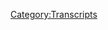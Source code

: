 {{Transcript
    | title         = [[220: October 23, 2018]]
    | caption       = [https://knowledgefight.libsyn.com/knowledge-fight-october-23-2018 Listen to this episode on Libsyn]
    | episodeNumber = [[220: October 23, 2018|220]]
    | length        = 01:27:02
}}

{{MessageBox
    | header     = Warning: Bot Generated Content
    | text       = This transcript was automatically generated by transcription software and likely contains many mistakes and misattributions. Please check the audio for definitive quotes, attribution, and context.
    | image      = N3yvass4myg91.webp
    | imagewidth = 50px
    | id         = warning
}}

{{TranscriptBlock
    | name      = Unknown Speaker
    | timestamp = 00:00:00.000
    | text      = Andy in Kansas, you're on the air, thanks for holding.
}}

{{TranscriptBlock
    | name      = Unknown Speaker
    | timestamp = 00:00:04.080
    | text      = Hello Alex, I'm a first time caller, I'm a huge fan, I love your work.
}}

{{TranscriptBlock
    | name      = Unknown Speaker
    | timestamp = 00:00:07.280
    | text      = I love you.
}}

{{TranscriptBlock
    | name      = Unknown Speaker
    | timestamp = 00:00:07.780
    | text      = Hey everybody, welcome back to Knowledge Fight, I'm Dan.
}}

{{TranscriptBlock
    | name      = Unknown Speaker
    | timestamp = 00:00:09.919
    | text      = I'm Jordan.
}}

{{TranscriptBlock
    | name      = Unknown Speaker
    | timestamp = 00:00:10.419
    | text      = We're a couple dudes, like to sit around, drink novelty beverages, and talk a little bit about Alex Jones.
}}

{{TranscriptBlock
    | name      = Unknown Speaker
    | timestamp = 00:00:14.759
    | text      = Indeed we are, Dan!
}}

{{TranscriptBlock
    | name      = Unknown Speaker
    | timestamp = 00:00:16.260
    | text      = Hi Jordan.
}}

{{TranscriptBlock
    | name      = Unknown Speaker
    | timestamp = 00:00:16.920
    | text      = Dan!
}}

{{TranscriptBlock
    | name      = Unknown Speaker
    | timestamp = 00:00:17.420
    | text      = What?
}}

{{TranscriptBlock
    | name      = Unknown Speaker
    | timestamp = 00:00:17.920
    | text      = When was the last time you went in front of a crowd of 20-30,000 white people and declared yourself to be a nationalist?
}}

{{TranscriptBlock
    | name      = Unknown Speaker
    | timestamp = 00:00:24.559
    | text      = Brrr, oh, mmm, mmmmmm.
}}

{{TranscriptBlock
    | name      = Unknown Speaker
    | timestamp = 00:00:30.559
    | text      = When you were, no no no, remember you did that assembly in like third grade?
}}

{{TranscriptBlock
    | name      = Unknown Speaker
    | timestamp = 00:00:35.560
    | text      = I was trying to think of like back in my stand up days, was there ever a time when I was in front of nearly that large of a crowd, and the answer is no, certainly not.
}}

{{TranscriptBlock
    | name      = Unknown Speaker
    | timestamp = 00:00:44.560
    | text      = No.
}}

{{TranscriptBlock
    | name      = Unknown Speaker
    | timestamp = 00:00:45.560
    | text      = No, I haven't done that.
}}

{{TranscriptBlock
    | name      = Unknown Speaker
    | timestamp = 00:00:46.560
    | text      = You?
}}

{{TranscriptBlock
    | name      = Unknown Speaker
    | timestamp = 00:00:47.560
    | text      = Uh, you know, I think I've declared myself a nationalist before, but that was more in like risk, that kind of a situation, so it would have been in front of like two to three people.
}}

{{TranscriptBlock
    | name      = Unknown Speaker
    | timestamp = 00:01:01.560
    | text      = If you're in a risk game and you're a nationalist, you're going to straight lose.
}}

{{TranscriptBlock
    | name      = Unknown Speaker
    | timestamp = 00:01:04.560
    | text      = You've got to be, you've got to look at the global perspective.
}}

{{TranscriptBlock
    | name      = Unknown Speaker
    | timestamp = 00:01:07.560
    | text      = Protectionist borders, that's how I play risk.
}}

{{TranscriptBlock
    | name      = Unknown Speaker
    | timestamp = 00:01:10.560
    | text      = I mean I guess that's the Oceania strategy to some extent.
}}

{{TranscriptBlock
    | name      = Unknown Speaker
    | timestamp = 00:01:13.560
    | text      = I stake out North America and I put all my troops on the borders.
}}

{{TranscriptBlock
    | name      = Unknown Speaker
    | timestamp = 00:01:17.560
    | text      = Foolish.
}}

{{TranscriptBlock
    | name      = Unknown Speaker
    | timestamp = 00:01:18.560
    | text      = Leave everything in the middle alone.
}}

{{TranscriptBlock
    | name      = Unknown Speaker
    | timestamp = 00:01:19.560
    | text      = Terrible strategy.
}}

{{TranscriptBlock
    | name      = Unknown Speaker
    | timestamp = 00:01:20.560
    | text      = And just let it go.
}}

{{TranscriptBlock
    | name      = Unknown Speaker
    | timestamp = 00:01:21.560
    | text      = I think that's bad, much like Trump doing his rally, as we were recording this last night, because we were recording on Tuesday.
}}

{{TranscriptBlock
    | name      = Unknown Speaker
    | timestamp = 00:01:29.560
    | text      = On Monday night his rally out in Houston, we're going to get into that a tiny bit.
}}

{{TranscriptBlock
    | name      = Unknown Speaker
    | timestamp = 00:01:34.560
    | text      = I think they scrubbed out the part where he led with white.
}}

{{TranscriptBlock
    | name      = Unknown Speaker
    | timestamp = 00:01:37.560
    | text      = Sure.
}}

{{TranscriptBlock
    | name      = Unknown Speaker
    | timestamp = 00:01:38.560
    | text      = Or at the very least.
}}

{{TranscriptBlock
    | name      = Unknown Speaker
    | timestamp = 00:01:40.560
    | text      = They were on a slight delay so they were able to hit the cough button.
}}

{{TranscriptBlock
    | name      = Unknown Speaker
    | timestamp = 00:01:43.560
    | text      = Yeah, yeah, yeah.
}}

{{TranscriptBlock
    | name      = Unknown Speaker
    | timestamp = 00:01:44.560
    | text      = We'll point to nationalists.
}}

{{TranscriptBlock
    | name      = Unknown Speaker
    | timestamp = 00:01:45.560
    | text      = We'll talk about that a little bit.
}}

{{TranscriptBlock
    | name      = Unknown Speaker
    | timestamp = 00:01:46.560
    | text      = Just saying you're a nationalist isn't really the worst thing in the world.
}}

{{TranscriptBlock
    | name      = Unknown Speaker
    | timestamp = 00:01:49.560
    | text      = It's the other things that surround it that create a much more robust picture.
}}

{{TranscriptBlock
    | name      = Unknown Speaker
    | timestamp = 00:01:54.560
    | text      = And that is what I think to some extent people, I think some people are doing a great job picking up on what's going on.
}}

{{TranscriptBlock
    | name      = Unknown Speaker
    | timestamp = 00:02:01.560
    | text      = I think others are not.
}}

{{TranscriptBlock
    | name      = Unknown Speaker
    | timestamp = 00:02:02.560
    | text      = And Alex is fully on the other side.
}}

{{TranscriptBlock
    | name      = Unknown Speaker
    | timestamp = 00:02:05.560
    | text      = Oh, he's not getting it, he's not getting the picture?
}}

{{TranscriptBlock
    | name      = Unknown Speaker
    | timestamp = 00:02:07.560
    | text      = No.
}}

{{TranscriptBlock
    | name      = Unknown Speaker
    | timestamp = 00:02:08.560
    | text      = He's a nationalist.
}}

{{TranscriptBlock
    | name      = Unknown Speaker
    | timestamp = 00:02:09.560
    | text      = I mean he was a globalist, but now he's a nationalist.
}}

{{TranscriptBlock
    | name      = Unknown Speaker
    | timestamp = 00:02:12.560
    | text      = He is getting the picture.
}}

{{TranscriptBlock
    | name      = Unknown Speaker
    | timestamp = 00:02:13.560
    | text      = Okay.
}}

{{TranscriptBlock
    | name      = Unknown Speaker
    | timestamp = 00:02:14.560
    | text      = Alex is definitely getting the picture.
}}

{{TranscriptBlock
    | name      = Unknown Speaker
    | timestamp = 00:02:15.560
    | text      = Gotcha.
}}

{{TranscriptBlock
    | name      = Unknown Speaker
    | timestamp = 00:02:16.560
    | text      = And I know that because I know a lot about Alex Jones.
}}

{{TranscriptBlock
    | name      = Unknown Speaker
    | timestamp = 00:02:18.560
    | text      = And I don't know anything about Alex Jones.
}}

{{TranscriptBlock
    | name      = Unknown Speaker
    | timestamp = 00:02:20.560
    | text      = That's correct.
}}

{{TranscriptBlock
    | name      = Unknown Speaker
    | timestamp = 00:02:21.560
    | text      = Jordan, today what we're going to be doing is we're going over the October 23rd, 2018 episode.
}}

{{TranscriptBlock
    | name      = Unknown Speaker
    | timestamp = 00:02:26.560
    | text      = I apologize to not have a wacky Wednesday episode for you.
}}

{{TranscriptBlock
    | name      = Unknown Speaker
    | timestamp = 00:02:30.560
    | text      = Alas.
}}

{{TranscriptBlock
    | name      = Unknown Speaker
    | timestamp = 00:02:31.560
    | text      = Today is what duty calls and there's some situations in life that take precedence over laughing at space idiots.
}}

{{TranscriptBlock
    | name      = Unknown Speaker
    | timestamp = 00:02:40.560
    | text      = And today is one such occasion.
}}

{{TranscriptBlock
    | name      = Unknown Speaker
    | timestamp = 00:02:43.560
    | text      = I'm going to pre-guess and say this is all about hatred of non-white people coming up to the border.
}}

{{TranscriptBlock
    | name      = Unknown Speaker
    | timestamp = 00:02:49.560
    | text      = No.
}}

{{TranscriptBlock
    | name      = Unknown Speaker
    | timestamp = 00:02:50.560
    | text      = Only a little.
}}

{{TranscriptBlock
    | name      = Unknown Speaker
    | timestamp = 00:02:51.560
    | text      = Okay, okay.
}}

{{TranscriptBlock
    | name      = Unknown Speaker
    | timestamp = 00:02:52.560
    | text      = Only a little.
}}

{{TranscriptBlock
    | name      = Unknown Speaker
    | timestamp = 00:02:53.560
    | text      = At least he does get to the topical news of the day.
}}

{{TranscriptBlock
    | name      = Unknown Speaker
    | timestamp = 00:02:55.560
    | text      = He does, he does.
}}

{{TranscriptBlock
    | name      = Unknown Speaker
    | timestamp = 00:02:56.560
    | text      = He does do that a little bit.
}}

{{TranscriptBlock
    | name      = Unknown Speaker
    | timestamp = 00:02:57.560
    | text      = I'm not sure we're even going to cover it because I don't think that his narrative on that has really evolved at all since the last time we talked about him being like, yeah, it's Democrat funded, it's army of invaders.
}}

{{TranscriptBlock
    | name      = Unknown Speaker
    | timestamp = 00:03:07.560
    | text      = Yeah, yeah, yeah.
}}

{{TranscriptBlock
    | name      = Unknown Speaker
    | timestamp = 00:03:08.560
    | text      = All that sort of thing.
}}

{{TranscriptBlock
    | name      = Unknown Speaker
    | timestamp = 00:03:09.560
    | text      = The issue that I have is I watched a little bit of the Trump rally for reasons unknown.
}}

{{TranscriptBlock
    | name      = Unknown Speaker
    | timestamp = 00:03:15.560
    | text      = I was sitting around.
}}

{{TranscriptBlock
    | name      = Unknown Speaker
    | timestamp = 00:03:16.560
    | text      = That was a terrible idea.
}}

{{TranscriptBlock
    | name      = Unknown Speaker
    | timestamp = 00:03:17.560
    | text      = Well, I guess I was kind of, I think I was watching something on YouTube and then I went back to the homepage and they're like, hey, Trump rally is live.
}}

{{TranscriptBlock
    | name      = Unknown Speaker
    | timestamp = 00:03:24.560
    | text      = I'm like, all right, let's see what's going on.
}}

{{TranscriptBlock
    | name      = Unknown Speaker
    | timestamp = 00:03:26.560
    | text      = All right, YouTube.
}}

{{TranscriptBlock
    | name      = Unknown Speaker
    | timestamp = 00:03:27.560
    | text      = And so I clicked on it.
}}

{{TranscriptBlock
    | name      = Unknown Speaker
    | timestamp = 00:03:28.560
    | text      = I started watching it and I started sort of in the middle of Ted Cruz's, his guest set at the beginning.
}}

{{TranscriptBlock
    | name      = Unknown Speaker
    | timestamp = 00:03:34.560
    | text      = Ooh, that's the worst.
}}

{{TranscriptBlock
    | name      = Unknown Speaker
    | timestamp = 00:03:35.560
    | text      = And he was killing.
}}

{{TranscriptBlock
    | name      = Unknown Speaker
    | timestamp = 00:03:37.560
    | text      = He was crushing.
}}

{{TranscriptBlock
    | name      = Unknown Speaker
    | timestamp = 00:03:38.560
    | text      = Of course.
}}

{{TranscriptBlock
    | name      = Unknown Speaker
    | timestamp = 00:03:39.560
    | text      = But I noticed something in him that you can, you can see in comics and that was like, if you watch enough comedians, especially in the lower levels, there's oftentimes there are people who are really bad comedians or are used to getting a terrible response who get in front of a good room accidentally
}}

{{TranscriptBlock
    | name      = Unknown Speaker
    | timestamp = 00:03:55.560
    | text      = and start doing really well.
}}

{{TranscriptBlock
    | name      = Unknown Speaker
    | timestamp = 00:03:57.560
    | text      = And you can see it in their face.
}}

{{TranscriptBlock
    | name      = Unknown Speaker
    | timestamp = 00:03:58.560
    | text      = They're like, oh, my God, this is.
}}

{{TranscriptBlock
    | name      = Unknown Speaker
    | timestamp = 00:04:00.560
    | text      = Oh, wow.
}}

{{TranscriptBlock
    | name      = Unknown Speaker
    | timestamp = 00:04:01.560
    | text      = Yeah, I wish it was always like that.
}}

{{TranscriptBlock
    | name      = Unknown Speaker
    | timestamp = 00:04:03.560
    | text      = Yeah.
}}

{{TranscriptBlock
    | name      = Unknown Speaker
    | timestamp = 00:04:04.560
    | text      = And Ted Cruz had that look and it really confused me.
}}

{{TranscriptBlock
    | name      = Unknown Speaker
    | timestamp = 00:04:07.560
    | text      = It didn't confuse me, but it made me super grossed out because he I could tell the internal machinations in his head were like, man, I wish I had this many idiots who would show up for me.
}}

{{TranscriptBlock
    | name      = Unknown Speaker
    | timestamp = 00:04:19.560
    | text      = These people are fucking simple.
}}

{{TranscriptBlock
    | name      = Unknown Speaker
    | timestamp = 00:04:21.560
    | text      = He would just say something like, Hillary sucks and everyone.
}}

{{TranscriptBlock
    | name      = Unknown Speaker
    | timestamp = 00:04:25.560
    | text      = Yeah.
}}

{{TranscriptBlock
    | name      = Unknown Speaker
    | timestamp = 00:04:26.560
    | text      = Yeah.
}}

{{TranscriptBlock
    | name      = Unknown Speaker
    | timestamp = 00:04:27.560
    | text      = We're adults.
}}

{{TranscriptBlock
    | name      = Unknown Speaker
    | timestamp = 00:04:28.560
    | text      = USA chance would break out for no reason.
}}

{{TranscriptBlock
    | name      = Unknown Speaker
    | timestamp = 00:04:30.560
    | text      = Really?
}}

{{TranscriptBlock
    | name      = Unknown Speaker
    | timestamp = 00:04:31.560
    | text      = Yeah.
}}

{{TranscriptBlock
    | name      = Unknown Speaker
    | timestamp = 00:04:32.560
    | text      = It was crazy.
}}

{{TranscriptBlock
    | name      = Unknown Speaker
    | timestamp = 00:04:33.560
    | text      = It was a madhouse.
}}

{{TranscriptBlock
    | name      = Unknown Speaker
    | timestamp = 00:04:34.560
    | text      = It's the kind of crowd.
}}

{{TranscriptBlock
    | name      = Unknown Speaker
    | timestamp = 00:04:35.560
    | text      = If you're a comic, you would love.
}}

{{TranscriptBlock
    | name      = Unknown Speaker
    | timestamp = 00:04:36.560
    | text      = Oh, man.
}}

{{TranscriptBlock
    | name      = Unknown Speaker
    | timestamp = 00:04:37.560
    | text      = Good God.
}}

{{TranscriptBlock
    | name      = Unknown Speaker
    | timestamp = 00:04:38.560
    | text      = You would hate for them to be your fans, but you'd love to perform in front of Emily.
}}

{{TranscriptBlock
    | name      = Unknown Speaker
    | timestamp = 00:04:41.560
    | text      = You know what?
}}

{{TranscriptBlock
    | name      = Unknown Speaker
    | timestamp = 00:04:42.560
    | text      = No, I don't like it.
}}

{{TranscriptBlock
    | name      = Unknown Speaker
    | timestamp = 00:04:43.560
    | text      = I need a challenge.
}}

{{TranscriptBlock
    | name      = Unknown Speaker
    | timestamp = 00:04:44.560
    | text      = Big ego better than a USA chant.
}}

{{TranscriptBlock
    | name      = Unknown Speaker
    | timestamp = 00:04:46.560
    | text      = Big ego.
}}

{{TranscriptBlock
    | name      = Unknown Speaker
    | timestamp = 00:04:47.560
    | text      = That's why I don't go out to that one coffee house anymore.
}}

{{TranscriptBlock
    | name      = Unknown Speaker
    | timestamp = 00:04:50.560
    | text      = Sure.
}}

{{TranscriptBlock
    | name      = Unknown Speaker
    | timestamp = 00:04:51.560
    | text      = So I was watching that and then Trump gets up and he, uh, you know, I realized that I've
}}

{{TranscriptBlock
    | name      = Unknown Speaker
    | timestamp = 00:04:59.560
    | text      = really only watched snippets of Trump rallies in the past.
}}

{{TranscriptBlock
    | name      = Unknown Speaker
    | timestamp = 00:05:02.560
    | text      = I've never really watched more than like four continuous minutes.
}}

{{TranscriptBlock
    | name      = Unknown Speaker
    | timestamp = 00:05:06.560
    | text      = And it wasn't like not infuriating, but it was, it was like, I can't believe it's not
}}

{{TranscriptBlock
    | name      = Unknown Speaker
    | timestamp = 00:05:12.560
    | text      = parody.
}}

{{TranscriptBlock
    | name      = Unknown Speaker
    | timestamp = 00:05:13.560
    | text      = And I know, I know.
}}

{{TranscriptBlock
    | name      = Unknown Speaker
    | timestamp = 00:05:14.560
    | text      = Right.
}}

{{TranscriptBlock
    | name      = Unknown Speaker
    | timestamp = 00:05:15.560
    | text      = I know I'm not breaking new ground on anything or saying anything like this, but the amount
}}

{{TranscriptBlock
    | name      = Unknown Speaker
    | timestamp = 00:05:18.560
    | text      = of times he mugs, like the amount of times he walks away from the podium, it's like this
}}

{{TranscriptBlock
    | name      = Unknown Speaker
    | timestamp = 00:05:24.560
    | text      = is satire.
}}

{{TranscriptBlock
    | name      = Unknown Speaker
    | timestamp = 00:05:25.560
    | text      = Wait, he just walks away from the podium.
}}

{{TranscriptBlock
    | name      = Unknown Speaker
    | timestamp = 00:05:27.560
    | text      = USA chants, breakout or something like that, or lock her up.
}}

{{TranscriptBlock
    | name      = Unknown Speaker
    | timestamp = 00:05:30.680
    | text      = He'll like walk away from the podium, turn around to do like a, eh, what do you want
}}

{{TranscriptBlock
    | name      = Unknown Speaker
    | timestamp = 00:05:34.040
    | text      = me to do?
}}

{{TranscriptBlock
    | name      = Unknown Speaker
    | timestamp = 00:05:35.040
    | text      = Kind of shrug.
}}

{{TranscriptBlock
    | name      = Unknown Speaker
    | timestamp = 00:05:36.040
    | text      = Really?
}}

{{TranscriptBlock
    | name      = Unknown Speaker
    | timestamp = 00:05:37.040
    | text      = Yes, he does.
}}

{{TranscriptBlock
    | name      = Unknown Speaker
    | timestamp = 00:05:38.040
    | text      = What?
}}

{{TranscriptBlock
    | name      = Unknown Speaker
    | timestamp = 00:05:39.040
    | text      = Yes.
}}

{{TranscriptBlock
    | name      = Unknown Speaker
    | timestamp = 00:05:40.040
    | text      = What?
}}

{{TranscriptBlock
    | name      = Unknown Speaker
    | timestamp = 00:05:41.040
    | text      = It's crazy.
}}

{{TranscriptBlock
    | name      = Unknown Speaker
    | timestamp = 00:05:42.040
    | text      = That can't be real.
}}

{{TranscriptBlock
    | name      = Unknown Speaker
    | timestamp = 00:05:43.040
    | text      = He does it so much.
}}

{{TranscriptBlock
    | name      = Unknown Speaker
    | timestamp = 00:05:44.040
    | text      = It's I mean, I'm, I don't even know what to say to describe it, but it made me very
}}

{{TranscriptBlock
    | name      = Unknown Speaker
    | timestamp = 00:05:48.120
    | text      = terrified to be watching this because he is talking about the, uh, the caravan of refugees
}}

{{TranscriptBlock
    | name      = Unknown Speaker
    | timestamp = 00:05:54.360
    | text      = and he's calling them an invading army and stuff like that.
}}

{{TranscriptBlock
    | name      = Unknown Speaker
    | timestamp = 00:05:57.160
    | text      = And then you have the optics of the entirely white faces behind him.
}}

{{TranscriptBlock
    | name      = Unknown Speaker
    | timestamp = 00:06:02.759
    | text      = The shot is all white people and they're all like, ah, build the wall, build the wall.
}}

{{TranscriptBlock
    | name      = Unknown Speaker
    | timestamp = 00:06:08.480
    | text      = And it's really, really hard to watch that without feeling some sense of like, and again,
}}

{{TranscriptBlock
    | name      = Unknown Speaker
    | timestamp = 00:06:14.480
    | text      = I know this is not new territory, but this is a fucking hate rally.
}}

{{TranscriptBlock
    | name      = Unknown Speaker
    | timestamp = 00:06:20.319
    | text      = There is nothing else going on here.
}}

{{TranscriptBlock
    | name      = Unknown Speaker
    | timestamp = 00:06:22.319
    | text      = There is no reason for it to exist in terms of like the midterms.
}}

{{TranscriptBlock
    | name      = Unknown Speaker
    | timestamp = 00:06:26.360
    | text      = I don't think this is helping him.
}}

{{TranscriptBlock
    | name      = Unknown Speaker
    | timestamp = 00:06:27.720
    | text      = I like, I don't think this is helping Ted Cruz.
}}

{{TranscriptBlock
    | name      = Unknown Speaker
    | timestamp = 00:06:30.160
    | text      = Ted Cruz is going to get whatever he's going to get.
}}

{{TranscriptBlock
    | name      = Unknown Speaker
    | timestamp = 00:06:32.160
    | text      = You know, people aren't going to be swayed one way or another.
}}

{{TranscriptBlock
    | name      = Unknown Speaker
    | timestamp = 00:06:34.639
    | text      = Beto is going to pick up people who weren't going to vote or undecided people.
}}

{{TranscriptBlock
    | name      = Unknown Speaker
    | timestamp = 00:06:38.560
    | text      = Ted Cruz has got his old people and that is that.
}}

{{TranscriptBlock
    | name      = Unknown Speaker
    | timestamp = 00:06:41.800
    | text      = This is strictly to inflame the base.
}}

{{TranscriptBlock
    | name      = Unknown Speaker
    | timestamp = 00:06:46.920
    | text      = This is just to rally them around this.
}}

{{TranscriptBlock
    | name      = Unknown Speaker
    | timestamp = 00:06:50.240
    | text      = This cruelty that already exists within them normalize it, let them express it in some
}}

{{TranscriptBlock
    | name      = Unknown Speaker
    | timestamp = 00:06:55.360
    | text      = public forum where the rest of the country has to watch and the rest of the country has
}}

{{TranscriptBlock
    | name      = Unknown Speaker
    | timestamp = 00:07:00.160
    | text      = to see this exists.
}}

{{TranscriptBlock
    | name      = Unknown Speaker
    | timestamp = 00:07:02.620
    | text      = This whole stadium of people don't want you fucking here.
}}

{{TranscriptBlock
    | name      = Unknown Speaker
    | timestamp = 00:07:05.600
    | text      = You're a fucking army invader.
}}

{{TranscriptBlock
    | name      = Unknown Speaker
    | timestamp = 00:07:07.639
    | text      = And it's, it was really, really difficult to watch.
}}

{{TranscriptBlock
    | name      = Unknown Speaker
    | timestamp = 00:07:11.639
    | text      = Then he gets into his part where he's like, you know what?
}}

{{TranscriptBlock
    | name      = Unknown Speaker
    | timestamp = 00:07:14.560
    | text      = You know what a globalist is?
}}

{{TranscriptBlock
    | name      = Unknown Speaker
    | timestamp = 00:07:16.560
    | text      = You know what a globalist is?
}}

{{TranscriptBlock
    | name      = Unknown Speaker
    | timestamp = 00:07:18.079
    | text      = Like Trump said that?
}}

{{TranscriptBlock
    | name      = Unknown Speaker
    | timestamp = 00:07:19.079
    | text      = Yeah.
}}

{{TranscriptBlock
    | name      = Unknown Speaker
    | timestamp = 00:07:20.079
    | text      = That's what he said.
}}

{{TranscriptBlock
    | name      = Unknown Speaker
    | timestamp = 00:07:21.079
    | text      = He was a globalist.
}}

{{TranscriptBlock
    | name      = Unknown Speaker
    | timestamp = 00:07:22.079
    | text      = Well, not anymore.
}}

{{TranscriptBlock
    | name      = Unknown Speaker
    | timestamp = 00:07:23.079
    | text      = That's how he led into I'm a nationalist.
}}

{{TranscriptBlock
    | name      = Unknown Speaker
    | timestamp = 00:07:25.180
    | text      = He's talking about like, you know what a globalist is pause, which is a little bit like, all
}}

{{TranscriptBlock
    | name      = Unknown Speaker
    | timestamp = 00:07:31.800
    | text      = right, buddy.
}}

{{TranscriptBlock
    | name      = Unknown Speaker
    | timestamp = 00:07:33.600
    | text      = Then he's like, they're the people who care about the whole globe.
}}

{{TranscriptBlock
    | name      = Unknown Speaker
    | timestamp = 00:07:36.560
    | text      = Well, I, they, you know, it's old fashioned to be a nationalist, but I'm a nationalist.
}}

{{TranscriptBlock
    | name      = Unknown Speaker
    | timestamp = 00:07:41.720
    | text      = I care about our country, say, say, and I'm like, Oh God, this is the, I just got overwhelmed
}}

{{TranscriptBlock
    | name      = Unknown Speaker
    | timestamp = 00:07:49.079
    | text      = with a sense of like, this is so what we talk about all the time.
}}

{{TranscriptBlock
    | name      = Unknown Speaker
    | timestamp = 00:07:52.720
    | text      = Like we don't cover Trump nearly as much as we talk about Alex Jones and his information
}}

{{TranscriptBlock
    | name      = Unknown Speaker
    | timestamp = 00:07:58.060
    | text      = sphere and watching this, I got like a lot of anxiety because my over overriding prevailing
}}

{{TranscriptBlock
    | name      = Unknown Speaker
    | timestamp = 00:08:05.459
    | text      = feeling was I am going crazy because the world that I've been studying, that people tell
}}

{{TranscriptBlock
    | name      = Unknown Speaker
    | timestamp = 00:08:12.480
    | text      = me I'm crazy for studying is now so publicly normalized and everyone, not everyone, but
}}

{{TranscriptBlock
    | name      = Unknown Speaker
    | timestamp = 00:08:19.519
    | text      = a lot of people covering it are doing it very wrong and they're going to end up playing
}}

{{TranscriptBlock
    | name      = Unknown Speaker
    | timestamp = 00:08:23.680
    | text      = into his traps in the same way we've seen a bunch of articles today that I think were
}}

{{TranscriptBlock
    | name      = Unknown Speaker
    | timestamp = 00:08:27.199
    | text      = really great.
}}

{{TranscriptBlock
    | name      = Unknown Speaker
    | timestamp = 00:08:28.839
    | text      = And people posting on Twitter about how if you are covering Trump and you use his language
}}

{{TranscriptBlock
    | name      = Unknown Speaker
    | timestamp = 00:08:34.620
    | text      = of an army of invading people from the South, even if you're just quoting him, you are helping
}}

{{TranscriptBlock
    | name      = Unknown Speaker
    | timestamp = 00:08:41.720
    | text      = him.
}}

{{TranscriptBlock
    | name      = Unknown Speaker
    | timestamp = 00:08:42.720
    | text      = Like in your headline, if you say Trump army of refugees coming, then what you have done
}}

{{TranscriptBlock
    | name      = Unknown Speaker
    | timestamp = 00:08:47.960
    | text      = is aided the normalization of that language.
}}

{{TranscriptBlock
    | name      = Unknown Speaker
    | timestamp = 00:08:50.820
    | text      = You've given an advertisement for an army of refugees coming.
}}

{{TranscriptBlock
    | name      = Unknown Speaker
    | timestamp = 00:08:53.799
    | text      = And there's a hundred things mixed in with this, this world that, that, that Trump is,
}}

{{TranscriptBlock
    | name      = Unknown Speaker
    | timestamp = 00:08:59.879
    | text      = is allowing to rear its ugly head that are the exact same things.
}}

{{TranscriptBlock
    | name      = Unknown Speaker
    | timestamp = 00:09:05.379
    | text      = People are irresponsibly covering them.
}}

{{TranscriptBlock
    | name      = Unknown Speaker
    | timestamp = 00:09:07.240
    | text      = And then what drove everything home for me was in the evening, there was an article in
}}

{{TranscriptBlock
    | name      = Unknown Speaker
    | timestamp = 00:09:12.120
    | text      = the New York Times that came out about how someone left a bomb in George Soros's mailbox.
}}

{{TranscriptBlock
    | name      = Unknown Speaker
    | timestamp = 00:09:18.799
    | text      = And my first thought was, I can't believe that didn't happen already.
}}

{{TranscriptBlock
    | name      = Unknown Speaker
    | timestamp = 00:09:23.039
    | text      = It's you know, and it's not good to feel that way.
}}

{{TranscriptBlock
    | name      = Unknown Speaker
    | timestamp = 00:09:26.220
    | text      = It's not good for me to feel like, oh yeah, wow, took that long.
}}

{{TranscriptBlock
    | name      = Unknown Speaker
    | timestamp = 00:09:30.159
    | text      = That's crazy.
}}

{{TranscriptBlock
    | name      = Unknown Speaker
    | timestamp = 00:09:31.399
    | text      = But then on the other side, we have to address the fact that like, Alex Jones is not the
}}

{{TranscriptBlock
    | name      = Unknown Speaker
    | timestamp = 00:09:37.440
    | text      = only person who does the George Soros game or anything like that.
}}

{{TranscriptBlock
    | name      = Unknown Speaker
    | timestamp = 00:09:41.960
    | text      = There's Glenn Beck clearly before him, as we've, we've seen in a recent episode.
}}

{{TranscriptBlock
    | name      = Unknown Speaker
    | timestamp = 00:09:46.759
    | text      = There were...
}}

{{TranscriptBlock
    | name      = Unknown Speaker
    | timestamp = 00:09:47.759
    | text      = Putin before him.
}}

{{TranscriptBlock
    | name      = Unknown Speaker
    | timestamp = 00:09:48.759
    | text      = Sure.
}}

{{TranscriptBlock
    | name      = Unknown Speaker
    | timestamp = 00:09:49.759
    | text      = There were, there were other autocratic leaders around the world who didn't like him before
}}

{{TranscriptBlock
    | name      = Unknown Speaker
    | timestamp = 00:09:53.519
    | text      = that in the 90s, certainly.
}}

{{TranscriptBlock
    | name      = Unknown Speaker
    | timestamp = 00:09:56.240
    | text      = There have been Eastern European despots who have disliked his liberating influence that
}}

{{TranscriptBlock
    | name      = Unknown Speaker
    | timestamp = 00:10:02.220
    | text      = he tries to bring to the country.
}}

{{TranscriptBlock
    | name      = Unknown Speaker
    | timestamp = 00:10:03.519
    | text      = They're not fans of freedom.
}}

{{TranscriptBlock
    | name      = Unknown Speaker
    | timestamp = 00:10:04.919
    | text      = Bill O'Reilly, I believe in 2007, went on a little harangue about him.
}}

{{TranscriptBlock
    | name      = Unknown Speaker
    | timestamp = 00:10:09.860
    | text      = But to mention those things are footnotes to what Alex has done.
}}

{{TranscriptBlock
    | name      = Unknown Speaker
    | timestamp = 00:10:14.940
    | text      = Alex has taken all of those little games and gone pro with it.
}}

{{TranscriptBlock
    | name      = Unknown Speaker
    | timestamp = 00:10:18.379
    | text      = He's made a career largely out of demonizing George Soros, at least in the last five years,
}}

{{TranscriptBlock
    | name      = Unknown Speaker
    | timestamp = 00:10:26.039
    | text      = probably.
}}

{{TranscriptBlock
    | name      = Unknown Speaker
    | timestamp = 00:10:27.039
    | text      = Yeah, yeah, yeah.
}}

{{TranscriptBlock
    | name      = Unknown Speaker
    | timestamp = 00:10:28.440
    | text      = And when we see someone leaving a bomb in his mailbox, I mean, there's no other way
}}

{{TranscriptBlock
    | name      = Unknown Speaker
    | timestamp = 00:10:35.460
    | text      = to say it.
}}

{{TranscriptBlock
    | name      = Unknown Speaker
    | timestamp = 00:10:36.460
    | text      = Like, this shit's getting way too real in the world.
}}

{{TranscriptBlock
    | name      = Unknown Speaker
    | timestamp = 00:10:39.600
    | text      = There's no way that, like, Alex is not responsible for this.
}}

{{TranscriptBlock
    | name      = Unknown Speaker
    | timestamp = 00:10:43.480
    | text      = Right.
}}

{{TranscriptBlock
    | name      = Unknown Speaker
    | timestamp = 00:10:44.480
    | text      = And I mean, I mean that.
}}

{{TranscriptBlock
    | name      = Unknown Speaker
    | timestamp = 00:10:45.879
    | text      = I don't mean necessarily that he's legally responsible, but spiritually, his actions
}}

{{TranscriptBlock
    | name      = Unknown Speaker
    | timestamp = 00:10:51.600
    | text      = have created this.
}}

{{TranscriptBlock
    | name      = Unknown Speaker
    | timestamp = 00:10:53.159
    | text      = Yeah.
}}

{{TranscriptBlock
    | name      = Unknown Speaker
    | timestamp = 00:10:54.159
    | text      = Now, you can make the argument that Trump has also said some fucking shit about Soros,
}}

{{TranscriptBlock
    | name      = Unknown Speaker
    | timestamp = 00:10:57.799
    | text      = and now it's caught fire with the Tucker Carlson's of the world.
}}

{{TranscriptBlock
    | name      = Unknown Speaker
    | timestamp = 00:11:01.159
    | text      = And certainly, that is absolutely true.
}}

{{TranscriptBlock
    | name      = Unknown Speaker
    | timestamp = 00:11:03.460
    | text      = But in terms of pushing Soros as the big bad guy in an extended, continuous way, Alex Jones
}}

{{TranscriptBlock
    | name      = Unknown Speaker
    | timestamp = 00:11:10.879
    | text      = was the proof of concept of that, that everyone else has taken and run with and made their
}}

{{TranscriptBlock
    | name      = Unknown Speaker
    | timestamp = 00:11:17.120
    | text      = own.
}}

{{TranscriptBlock
    | name      = Unknown Speaker
    | timestamp = 00:11:18.120
    | text      = I don't know how else to put it.
}}

{{TranscriptBlock
    | name      = Unknown Speaker
    | timestamp = 00:11:20.200
    | text      = Because when you look at it, now what we have is a president who's running, whether or not
}}

{{TranscriptBlock
    | name      = Unknown Speaker
    | timestamp = 00:11:26.759
    | text      = everybody there is white, the entire shot on television is a bunch of white people saying
}}

{{TranscriptBlock
    | name      = Unknown Speaker
    | timestamp = 00:11:32.679
    | text      = really callous, bigoted things about people who are different.
}}

{{TranscriptBlock
    | name      = Unknown Speaker
    | timestamp = 00:11:37.799
    | text      = You have that.
}}

{{TranscriptBlock
    | name      = Unknown Speaker
    | timestamp = 00:11:38.799
    | text      = Basically, you have a president doing Nazi-style rallies for no political reason other than
}}

{{TranscriptBlock
    | name      = Unknown Speaker
    | timestamp = 00:11:44.159
    | text      = that.
}}

{{TranscriptBlock
    | name      = Unknown Speaker
    | timestamp = 00:11:45.159
    | text      = Nazi rallies.
}}

{{TranscriptBlock
    | name      = Unknown Speaker
    | timestamp = 00:11:46.159
    | text      = Yeah.
}}

{{TranscriptBlock
    | name      = Unknown Speaker
    | timestamp = 00:11:47.159
    | text      = Just for the sake of doing it.
}}

{{TranscriptBlock
    | name      = Unknown Speaker
    | timestamp = 00:11:48.159
    | text      = Yeah.
}}

{{TranscriptBlock
    | name      = Unknown Speaker
    | timestamp = 00:11:49.159
    | text      = Then on the other-
}}

{{TranscriptBlock
    | name      = Unknown Speaker
    | timestamp = 00:11:50.159
    | text      = I want to be loved, and the only way for me to be loved is for me to tell you to hate
}}

{{TranscriptBlock
    | name      = Unknown Speaker
    | timestamp = 00:11:52.399
    | text      = and that it's okay to hate.
}}

{{TranscriptBlock
    | name      = Unknown Speaker
    | timestamp = 00:11:53.919
    | text      = Right.
}}

{{TranscriptBlock
    | name      = Unknown Speaker
    | timestamp = 00:11:54.919
    | text      = Then you have the other side of it where you have people like Gavin McInnes creating paramilitary
}}

{{TranscriptBlock
    | name      = Unknown Speaker
    | timestamp = 00:12:01.720
    | text      = street gangs that go around and pick fights and beat people up because of political differences.
}}

{{TranscriptBlock
    | name      = Unknown Speaker
    | timestamp = 00:12:07.600
    | text      = Yep.
}}

{{TranscriptBlock
    | name      = Unknown Speaker
    | timestamp = 00:12:08.600
    | text      = And then you have people who go and leave a bomb in the big bad guy, the big Jewish
}}

{{TranscriptBlock
    | name      = Unknown Speaker
    | timestamp = 00:12:16.840
    | text      = boogeyman's mailbox.
}}

{{TranscriptBlock
    | name      = Unknown Speaker
    | timestamp = 00:12:20.159
    | text      = The reason that I couldn't sleep last night, and all this leads up to, and I'm sorry I'm
}}

{{TranscriptBlock
    | name      = Unknown Speaker
    | timestamp = 00:12:24.960
    | text      = ranting like crazy, but what it all adds up to me is I had a realization that we are so
}}

{{TranscriptBlock
    | name      = Unknown Speaker
    | timestamp = 00:12:31.000
    | text      = much further down the road than I thought.
}}

{{TranscriptBlock
    | name      = Unknown Speaker
    | timestamp = 00:12:33.440
    | text      = I had maybe a naive kernel in my head that I never really thought that we could really
}}

{{TranscriptBlock
    | name      = Unknown Speaker
    | timestamp = 00:12:42.220
    | text      = go back home again necessarily.
}}

{{TranscriptBlock
    | name      = Unknown Speaker
    | timestamp = 00:12:44.039
    | text      = I'm not saying that.
}}

{{TranscriptBlock
    | name      = Unknown Speaker
    | timestamp = 00:12:45.039
    | text      = I'm not saying that the illusions of a return to normalcy have fallen away.
}}

{{TranscriptBlock
    | name      = Unknown Speaker
    | timestamp = 00:12:49.240
    | text      = Oh yeah, those are gone.
}}

{{TranscriptBlock
    | name      = Unknown Speaker
    | timestamp = 00:12:50.639
    | text      = But the reality of how much deeper in a hole we are than I thought hit me all in a wave
}}

{{TranscriptBlock
    | name      = Unknown Speaker
    | timestamp = 00:12:57.580
    | text      = last night, and it was so unpleasant.
}}

{{TranscriptBlock
    | name      = Unknown Speaker
    | timestamp = 00:13:01.919
    | text      = It's a false flag to blame the right wing for violence because everybody knows that
}}

{{TranscriptBlock
    | name      = Unknown Speaker
    | timestamp = 00:13:05.919
    | text      = it's the libs who are violent.
}}

{{TranscriptBlock
    | name      = Unknown Speaker
    | timestamp = 00:13:07.200
    | text      = I mean, Alex has already set up that narrative.
}}

{{TranscriptBlock
    | name      = Unknown Speaker
    | timestamp = 00:13:09.000
    | text      = Of course.
}}

{{TranscriptBlock
    | name      = Unknown Speaker
    | timestamp = 00:13:10.000
    | text      = He's already set up the idea that they're going to false flag themselves in order to
}}

{{TranscriptBlock
    | name      = Unknown Speaker
    | timestamp = 00:13:12.559
    | text      = get sympathy.
}}

{{TranscriptBlock
    | name      = Unknown Speaker
    | timestamp = 00:13:13.879
    | text      = Absolutely.
}}

{{TranscriptBlock
    | name      = Unknown Speaker
    | timestamp = 00:13:14.879
    | text      = Everybody on the left saw George Soros being vilified by Tucker Carlson throughout this
}}

{{TranscriptBlock
    | name      = Unknown Speaker
    | timestamp = 00:13:21.200
    | text      = whole thing.
}}

{{TranscriptBlock
    | name      = Unknown Speaker
    | timestamp = 00:13:22.200
    | text      = All of these horrible conspiracy theories coming out, and they were like, this is our
}}

{{TranscriptBlock
    | name      = Unknown Speaker
    | timestamp = 00:13:25.779
    | text      = perfect opportunity to finally give us a false flag that we can really sink our teeth into.
}}

{{TranscriptBlock
    | name      = Unknown Speaker
    | timestamp = 00:13:32.320
    | text      = Strike while the iron's hot.
}}

{{TranscriptBlock
    | name      = Unknown Speaker
    | timestamp = 00:13:33.320
    | text      = Exactly.
}}

{{TranscriptBlock
    | name      = Unknown Speaker
    | timestamp = 00:13:34.320
    | text      = Yeah.
}}

{{TranscriptBlock
    | name      = Unknown Speaker
    | timestamp = 00:13:35.320
    | text      = It definitely doesn't have a pattern of recurring behavior where right wing lunatics
}}

{{TranscriptBlock
    | name      = Unknown Speaker
    | timestamp = 00:13:39.480
    | text      = find that violence is the best way to solve their problems, and they're giant cowards,
}}

{{TranscriptBlock
    | name      = Unknown Speaker
    | timestamp = 00:13:43.559
    | text      = so they do it that way.
}}

{{TranscriptBlock
    | name      = Unknown Speaker
    | timestamp = 00:13:44.559
    | text      = They blame everyone else.
}}

{{TranscriptBlock
    | name      = Unknown Speaker
    | timestamp = 00:13:45.559
    | text      = Exactly.
}}

{{TranscriptBlock
    | name      = Unknown Speaker
    | timestamp = 00:13:46.559
    | text      = Or they rationalize it as, I only did that because I'm a victim of your liberal oppression.
}}

{{TranscriptBlock
    | name      = Unknown Speaker
    | timestamp = 00:13:49.799
    | text      = Exactly.
}}

{{TranscriptBlock
    | name      = Unknown Speaker
    | timestamp = 00:13:50.799
    | text      = I realized that I was in a situation where we're coming up on a Wednesday episode, obviously
}}

{{TranscriptBlock
    | name      = Unknown Speaker
    | timestamp = 00:13:56.840
    | text      = we want to have some fun and talk Project Camelot or some shit, but we can't.
}}

{{TranscriptBlock
    | name      = Unknown Speaker
    | timestamp = 00:14:00.639
    | text      = The world demands that, what is Alex going to say the next day?
}}

{{TranscriptBlock
    | name      = Unknown Speaker
    | timestamp = 00:14:06.019
    | text      = His whole show is about Soros on many levels.
}}

{{TranscriptBlock
    | name      = Unknown Speaker
    | timestamp = 00:14:10.159
    | text      = These days at least, and for quite a while, all roads lead to Rome, all fucking roads
}}

{{TranscriptBlock
    | name      = Unknown Speaker
    | timestamp = 00:14:16.159
    | text      = lead to Soros.
}}

{{TranscriptBlock
    | name      = Unknown Speaker
    | timestamp = 00:14:17.879
    | text      = The idea that last night, before this episode of his show, someone left a legit bomb in
}}

{{TranscriptBlock
    | name      = Unknown Speaker
    | timestamp = 00:14:26.740
    | text      = his mailbox, I can't imagine he doesn't do something.
}}

{{TranscriptBlock
    | name      = Unknown Speaker
    | timestamp = 00:14:31.840
    | text      = Like I can't imagine he doesn't address it.
}}

{{TranscriptBlock
    | name      = Unknown Speaker
    | timestamp = 00:14:34.000
    | text      = So I knew that I would have to do this episode and see what happens.
}}

{{TranscriptBlock
    | name      = Unknown Speaker
    | timestamp = 00:14:38.340
    | text      = And I'll tell you what, some really bad stuff in this episode-
}}

{{TranscriptBlock
    | name      = Unknown Speaker
    | timestamp = 00:14:41.840
    | text      = Surprise.
}}

{{TranscriptBlock
    | name      = Unknown Speaker
    | timestamp = 00:14:42.840
    | text      = But- What?
}}

{{TranscriptBlock
    | name      = Unknown Speaker
    | timestamp = 00:14:43.840
    | text      = I promise you- No.
}}

{{TranscriptBlock
    | name      = Unknown Speaker
    | timestamp = 00:14:45.200
    | text      = That if we get through it, there's some really great stuff.
}}

{{TranscriptBlock
    | name      = Unknown Speaker
    | timestamp = 00:14:48.320
    | text      = Okay.
}}

{{TranscriptBlock
    | name      = Unknown Speaker
    | timestamp = 00:14:49.320
    | text      = That then turns bad.
}}

{{TranscriptBlock
    | name      = Unknown Speaker
    | timestamp = 00:14:50.320
    | text      = How is- Why do we do the show, Dan?
}}

{{TranscriptBlock
    | name      = Unknown Speaker
    | timestamp = 00:14:53.399
    | text      = I don't know.
}}

{{TranscriptBlock
    | name      = Unknown Speaker
    | timestamp = 00:14:54.399
    | text      = Because we need a pressure release valve of some sort.
}}

{{TranscriptBlock
    | name      = Unknown Speaker
    | timestamp = 00:14:57.440
    | text      = Oh my God.
}}

{{TranscriptBlock
    | name      = Unknown Speaker
    | timestamp = 00:14:58.440
    | text      = I'm sorry about that sort of long winded intro there.
}}

{{TranscriptBlock
    | name      = Unknown Speaker
    | timestamp = 00:15:01.039
    | text      = No, I love it.
}}

{{TranscriptBlock
    | name      = Unknown Speaker
    | timestamp = 00:15:02.039
    | text      = But it's- I think I could have delivered it better if I'd slept more last night, but at
}}

{{TranscriptBlock
    | name      = Unknown Speaker
    | timestamp = 00:15:06.399
    | text      = the same time I'm in a- I'm struggling, I'll be honest, I'm struggling.
}}

{{TranscriptBlock
    | name      = Unknown Speaker
    | timestamp = 00:15:11.320
    | text      = It's hard.
}}

{{TranscriptBlock
    | name      = Unknown Speaker
    | timestamp = 00:15:12.320
    | text      = Anytime the news turns a different way, Dan, you come closer to me.
}}

{{TranscriptBlock
    | name      = Unknown Speaker
    | timestamp = 00:15:17.279
    | text      = No, I mean- You come closer to me, join the dark side.
}}

{{TranscriptBlock
    | name      = Unknown Speaker
    | timestamp = 00:15:21.320
    | text      = I'm not going to get there- Wield your anger.
}}

{{TranscriptBlock
    | name      = Unknown Speaker
    | timestamp = 00:15:24.679
    | text      = I'm not going to get there, but- No, of course not.
}}

{{TranscriptBlock
    | name      = Unknown Speaker
    | timestamp = 00:15:26.879
    | text      = I might get to the point where I flee.
}}

{{TranscriptBlock
    | name      = Unknown Speaker
    | timestamp = 00:15:30.759
    | text      = That might be more where we're at.
}}

{{TranscriptBlock
    | name      = Unknown Speaker
    | timestamp = 00:15:34.039
    | text      = Anyway, like I said, we're going over October 23rd, 2018, and here is an out of context
}}

{{TranscriptBlock
    | name      = Unknown Speaker
    | timestamp = 00:15:39.559
    | text      = drop from today's show.
}}

{{TranscriptBlock
    | name      = Unknown Speaker
    | timestamp = 00:15:41.559
    | text      = I dreamed all night about Trump.
}}

{{TranscriptBlock
    | name      = Unknown Speaker
    | timestamp = 00:15:44.559
    | text      = We know.
}}

{{TranscriptBlock
    | name      = Unknown Speaker
    | timestamp = 00:15:45.799
    | text      = That's not new.
}}

{{TranscriptBlock
    | name      = Unknown Speaker
    | timestamp = 00:15:46.799
    | text      = That's not new.
}}

{{TranscriptBlock
    | name      = Unknown Speaker
    | timestamp = 00:15:50.480
    | text      = He was laying on the edge of the bed and I just kind of slowly crawled up to him, wiggling
}}

{{TranscriptBlock
    | name      = Unknown Speaker
    | timestamp = 00:15:57.639
    | text      = my butt in the air.
}}

{{TranscriptBlock
    | name      = Unknown Speaker
    | timestamp = 00:15:59.600
    | text      = Presenting.
}}

{{TranscriptBlock
    | name      = Unknown Speaker
    | timestamp = 00:16:00.600
    | text      = Finally, finally, whenever my lips touched his balls, I knew I had become a man, Dan.
}}

{{TranscriptBlock
    | name      = Unknown Speaker
    | timestamp = 00:16:07.799
    | text      = Absolutely.
}}

{{TranscriptBlock
    | name      = Unknown Speaker
    | timestamp = 00:16:08.799
    | text      = Yeah.
}}

{{TranscriptBlock
    | name      = Unknown Speaker
    | timestamp = 00:16:09.799
    | text      = Well, the episode starts with Alex kind of in what I would describe as like kind of boring.
}}

{{TranscriptBlock
    | name      = Unknown Speaker
    | timestamp = 00:16:17.679
    | text      = I think he got drunk at the rally and maybe he's a little bit rough this morning or something
}}

{{TranscriptBlock
    | name      = Unknown Speaker
    | timestamp = 00:16:21.960
    | text      = like that.
}}

{{TranscriptBlock
    | name      = Unknown Speaker
    | timestamp = 00:16:22.960
    | text      = So I don't know.
}}

{{TranscriptBlock
    | name      = Unknown Speaker
    | timestamp = 00:16:23.960
    | text      = It was very unengaging.
}}

{{TranscriptBlock
    | name      = Unknown Speaker
    | timestamp = 00:16:25.440
    | text      = It was mostly just about him lying about how large the crowd was outside at the rally.
}}

{{TranscriptBlock
    | name      = Unknown Speaker
    | timestamp = 00:16:30.379
    | text      = Ten billion people.
}}

{{TranscriptBlock
    | name      = Unknown Speaker
    | timestamp = 00:16:31.379
    | text      = He said like 50,000 people.
}}

{{TranscriptBlock
    | name      = Unknown Speaker
    | timestamp = 00:16:33.879
    | text      = Former Alex Jones guest and current Houston police chief, Art Acevedo, has gone on record
}}

{{TranscriptBlock
    | name      = Unknown Speaker
    | timestamp = 00:16:39.279
    | text      = and said there were three thousand people outside.
}}

{{TranscriptBlock
    | name      = Unknown Speaker
    | timestamp = 00:16:41.080
    | text      = OK.
}}

{{TranscriptBlock
    | name      = Unknown Speaker
    | timestamp = 00:16:42.080
    | text      = So he also has this really funny angle that he's going with where he's like, you know,
}}

{{TranscriptBlock
    | name      = Unknown Speaker
    | timestamp = 00:16:46.639
    | text      = I could have gone inside.
}}

{{TranscriptBlock
    | name      = Unknown Speaker
    | timestamp = 00:16:47.639
    | text      = I could have gone inside the rally, absolutely, but I want to be outside because the weather
}}

{{TranscriptBlock
    | name      = Unknown Speaker
    | timestamp = 00:16:50.799
    | text      = was so nice.
}}

{{TranscriptBlock
    | name      = Unknown Speaker
    | timestamp = 00:16:51.799
    | text      = What?
}}

{{TranscriptBlock
    | name      = Unknown Speaker
    | timestamp = 00:16:52.799
    | text      = I don't know.
}}

{{TranscriptBlock
    | name      = Unknown Speaker
    | timestamp = 00:16:53.799
    | text      = That's his angle?
}}

{{TranscriptBlock
    | name      = Unknown Speaker
    | timestamp = 00:16:54.799
    | text      = The weather's too nice to go inside?
}}

{{TranscriptBlock
    | name      = Unknown Speaker
    | timestamp = 00:16:56.120
    | text      = I'm guessing that Trump's people even thought like he might be too disruptive for us.
}}

{{TranscriptBlock
    | name      = Unknown Speaker
    | timestamp = 00:17:00.120
    | text      = We don't want him in, look, first, thank you for your service.
}}

{{TranscriptBlock
    | name      = Unknown Speaker
    | timestamp = 00:17:06.440
    | text      = Sure.
}}

{{TranscriptBlock
    | name      = Unknown Speaker
    | timestamp = 00:17:07.440
    | text      = But please don't be you're not allowed anywhere within 10,000 feet of Trump anymore on account
}}

{{TranscriptBlock
    | name      = Unknown Speaker
    | timestamp = 00:17:13.000
    | text      = of if he talks to you, the game is up, even though he just gave up the game.
}}

{{TranscriptBlock
    | name      = Unknown Speaker
    | timestamp = 00:17:17.200
    | text      = And Alex is like like I could see some right thinking adviser of Trump knowing that Alex
}}

{{TranscriptBlock
    | name      = Unknown Speaker
    | timestamp = 00:17:24.400
    | text      = probably feels a little bit like a jilted lover on a personal level.
}}

{{TranscriptBlock
    | name      = Unknown Speaker
    | timestamp = 00:17:28.160
    | text      = Probably a little mad that that Trump came to his home state and didn't ask him to do
}}

{{TranscriptBlock
    | name      = Unknown Speaker
    | timestamp = 00:17:32.240
    | text      = a set.
}}

{{TranscriptBlock
    | name      = Unknown Speaker
    | timestamp = 00:17:33.240
    | text      = Ooh.
}}

{{TranscriptBlock
    | name      = Unknown Speaker
    | timestamp = 00:17:34.240
    | text      = So maybe so.
}}

{{TranscriptBlock
    | name      = Unknown Speaker
    | timestamp = 00:17:35.240
    | text      = Also, he loves guns.
}}

{{TranscriptBlock
    | name      = Unknown Speaker
    | timestamp = 00:17:36.680
    | text      = He's always armed.
}}

{{TranscriptBlock
    | name      = Unknown Speaker
    | timestamp = 00:17:37.680
    | text      = Oh, shit.
}}

{{TranscriptBlock
    | name      = Unknown Speaker
    | timestamp = 00:17:38.680
    | text      = Is it is Alex is Alex a little pissy about that?
}}

{{TranscriptBlock
    | name      = Unknown Speaker
    | timestamp = 00:17:41.119
    | text      = He didn't get to he didn't get to participate in the festivities, not publicly, but I'm
}}

{{TranscriptBlock
    | name      = Unknown Speaker
    | timestamp = 00:17:45.720
    | text      = certain.
}}

{{TranscriptBlock
    | name      = Unknown Speaker
    | timestamp = 00:17:46.720
    | text      = Oh, yeah.
}}

{{TranscriptBlock
    | name      = Unknown Speaker
    | timestamp = 00:17:47.720
    | text      = I'm certain in his private quiet moments he is.
}}

{{TranscriptBlock
    | name      = Unknown Speaker
    | timestamp = 00:17:50.559
    | text      = So you know, what we got here is him saying, you know, there's some counter protesters.
}}

{{TranscriptBlock
    | name      = Unknown Speaker
    | timestamp = 00:17:55.339
    | text      = They're all mentally ill, of course, of course.
}}

{{TranscriptBlock
    | name      = Unknown Speaker
    | timestamp = 00:17:58.559
    | text      = He explains that the drop in the stock market was the Chinese because, of course, sure.
}}

{{TranscriptBlock
    | name      = Unknown Speaker
    | timestamp = 00:18:05.519
    | text      = You know, he talks some shit about the the refugee caravan.
}}

{{TranscriptBlock
    | name      = Unknown Speaker
    | timestamp = 00:18:09.920
    | text      = Of course, he does some of that.
}}

{{TranscriptBlock
    | name      = Unknown Speaker
    | timestamp = 00:18:12.039
    | text      = He mentions that the globalist's main goal is defeating America's Christian destiny.
}}

{{TranscriptBlock
    | name      = Unknown Speaker
    | timestamp = 00:18:17.039
    | text      = OK, well, then, yeah, I'm on board with the globalist now, which I think 100 percent on
}}

{{TranscriptBlock
    | name      = Unknown Speaker
    | timestamp = 00:18:22.119
    | text      = board with the globalist, I think is a little bit too much for him to say, you know, all
}}

{{TranscriptBlock
    | name      = Unknown Speaker
    | timestamp = 00:18:27.200
    | text      = their wacky, wily coyote plans to take over the world.
}}

{{TranscriptBlock
    | name      = Unknown Speaker
    | timestamp = 00:18:31.599
    | text      = The globalist, if your goal is to defeat America's Christian destiny, sign me up, baby.
}}

{{TranscriptBlock
    | name      = Unknown Speaker
    | timestamp = 00:18:37.160
    | text      = I feel like it's too blunt for him.
}}

{{TranscriptBlock
    | name      = Unknown Speaker
    | timestamp = 00:18:39.559
    | text      = But whatever, if you want to if you want to go that direction, then welcome to Chuck Norris
}}

{{TranscriptBlock
    | name      = Unknown Speaker
    | timestamp = 00:18:44.119
    | text      = in 2009.
}}

{{TranscriptBlock
    | name      = Unknown Speaker
    | timestamp = 00:18:45.119
    | text      = Yeah, no kidding.
}}

{{TranscriptBlock
    | name      = Unknown Speaker
    | timestamp = 00:18:46.119
    | text      = As well as Jack McClam in 2009.
}}

{{TranscriptBlock
    | name      = Unknown Speaker
    | timestamp = 00:18:48.480
    | text      = So it's all kind of boring and a mishmash of nonsense.
}}

{{TranscriptBlock
    | name      = Unknown Speaker
    | timestamp = 00:18:53.480
    | text      = And then a little bit into the show, he makes this proclamation.
}}

{{TranscriptBlock
    | name      = Unknown Speaker
    | timestamp = 00:18:58.000
    | text      = And look, I'm going to be honest with you.
}}

{{TranscriptBlock
    | name      = Unknown Speaker
    | timestamp = 00:18:59.180
    | text      = I am so upset about what's going on.
}}

{{TranscriptBlock
    | name      = Unknown Speaker
    | timestamp = 00:19:01.920
    | text      = Don't do it.
}}

{{TranscriptBlock
    | name      = Unknown Speaker
    | timestamp = 00:19:02.920
    | text      = So charged and so epic.
}}

{{TranscriptBlock
    | name      = Unknown Speaker
    | timestamp = 00:19:04.640
    | text      = And the decision we're making right now is a culture so big.
}}

{{TranscriptBlock
    | name      = Unknown Speaker
    | timestamp = 00:19:11.640
    | text      = That I almost can't be on air at this point.
}}

{{TranscriptBlock
    | name      = Unknown Speaker
    | timestamp = 00:19:14.039
    | text      = Good.
}}

{{TranscriptBlock
    | name      = Unknown Speaker
    | timestamp = 00:19:15.039
    | text      = Stop.
}}

{{TranscriptBlock
    | name      = Unknown Speaker
    | timestamp = 00:19:16.039
    | text      = I do all this preparation and then I have to do all this research and then I get so
}}

{{TranscriptBlock
    | name      = Unknown Speaker
    | timestamp = 00:19:20.240
    | text      = angry by the information and so disgusted.
}}

{{TranscriptBlock
    | name      = Unknown Speaker
    | timestamp = 00:19:24.759
    | text      = That I just have trouble even talking at this point.
}}

{{TranscriptBlock
    | name      = Unknown Speaker
    | timestamp = 00:19:27.359
    | text      = That's called overcompensating because you don't have information.
}}

{{TranscriptBlock
    | name      = Unknown Speaker
    | timestamp = 00:19:30.920
    | text      = And you don't do any research.
}}

{{TranscriptBlock
    | name      = Unknown Speaker
    | timestamp = 00:19:32.119
    | text      = No.
}}

{{TranscriptBlock
    | name      = Unknown Speaker
    | timestamp = 00:19:33.119
    | text      = And you really don't prepare for this show.
}}

{{TranscriptBlock
    | name      = Unknown Speaker
    | timestamp = 00:19:34.920
    | text      = No.
}}

{{TranscriptBlock
    | name      = Unknown Speaker
    | timestamp = 00:19:35.920
    | text      = That's the idea that you can't talk about stuff is a clear indication that all you're
}}

{{TranscriptBlock
    | name      = Unknown Speaker
    | timestamp = 00:19:41.200
    | text      = doing is stretching for time.
}}

{{TranscriptBlock
    | name      = Unknown Speaker
    | timestamp = 00:19:43.519
    | text      = And it's evident in this episode that they're bleeding money because he's plugging every
}}

{{TranscriptBlock
    | name      = Unknown Speaker
    | timestamp = 00:19:49.039
    | text      = segment.
}}

{{TranscriptBlock
    | name      = Unknown Speaker
    | timestamp = 00:19:50.160
    | text      = Every segment there's a, you've got to give us money, they're trying to destroy us.
}}

{{TranscriptBlock
    | name      = Unknown Speaker
    | timestamp = 00:19:54.039
    | text      = That sort of thing.
}}

{{TranscriptBlock
    | name      = Unknown Speaker
    | timestamp = 00:19:55.039
    | text      = And of course the Christmas sale is already in action.
}}

{{TranscriptBlock
    | name      = Unknown Speaker
    | timestamp = 00:19:57.519
    | text      = Of course.
}}

{{TranscriptBlock
    | name      = Unknown Speaker
    | timestamp = 00:19:58.519
    | text      = As we know.
}}

{{TranscriptBlock
    | name      = Unknown Speaker
    | timestamp = 00:19:59.519
    | text      = So yeah.
}}

{{TranscriptBlock
    | name      = Unknown Speaker
    | timestamp = 00:20:00.519
    | text      = He can't be on air.
}}

{{TranscriptBlock
    | name      = Unknown Speaker
    | timestamp = 00:20:01.519
    | text      = He's frustrated.
}}

{{TranscriptBlock
    | name      = Unknown Speaker
    | timestamp = 00:20:02.519
    | text      = There's two.
}}

{{TranscriptBlock
    | name      = Unknown Speaker
    | timestamp = 00:20:03.519
    | text      = Play your cards right and it'll go all the way to Easter baby.
}}

{{TranscriptBlock
    | name      = Unknown Speaker
    | timestamp = 00:20:06.119
    | text      = If he lasts that long.
}}

{{TranscriptBlock
    | name      = Unknown Speaker
    | timestamp = 00:20:07.119
    | text      = Yeah.
}}

{{TranscriptBlock
    | name      = Unknown Speaker
    | timestamp = 00:20:08.119
    | text      = That's a good point.
}}

{{TranscriptBlock
    | name      = Unknown Speaker
    | timestamp = 00:20:09.119
    | text      = That's a good point.
}}

{{TranscriptBlock
    | name      = Unknown Speaker
    | timestamp = 00:20:10.119
    | text      = If he's not fully subsidized through Junesse multi-level marketing, but we'll see.
}}

{{TranscriptBlock
    | name      = Unknown Speaker
    | timestamp = 00:20:13.480
    | text      = So finally Alex gets-
}}

{{TranscriptBlock
    | name      = Unknown Speaker
    | timestamp = 00:20:14.680
    | text      = The globalists are out to destroy Junesse.
}}

{{TranscriptBlock
    | name      = Unknown Speaker
    | timestamp = 00:20:18.000
    | text      = That would be great.
}}

{{TranscriptBlock
    | name      = Unknown Speaker
    | timestamp = 00:20:19.000
    | text      = That would be great.
}}

{{TranscriptBlock
    | name      = Unknown Speaker
    | timestamp = 00:20:20.000
    | text      = So finally a little bit in Alex gets into a narrative that is kind of fun to sink our
}}

{{TranscriptBlock
    | name      = Unknown Speaker
    | timestamp = 00:20:23.960
    | text      = teeth into and isn't something we've already been over a hundred times.
}}

{{TranscriptBlock
    | name      = Unknown Speaker
    | timestamp = 00:20:28.240
    | text      = The problem is everybody I know is getting in the mail absentee ballots in dead people's
}}

{{TranscriptBlock
    | name      = Unknown Speaker
    | timestamp = 00:20:39.680
    | text      = names and many of them are filled out in Spanish and it is a big, big problem.
}}

{{TranscriptBlock
    | name      = Unknown Speaker
    | timestamp = 00:20:48.160
    | text      = Yeah.
}}

{{TranscriptBlock
    | name      = Unknown Speaker
    | timestamp = 00:20:49.160
    | text      = Okay.
}}

{{TranscriptBlock
    | name      = Unknown Speaker
    | timestamp = 00:20:50.160
    | text      = All right.
}}

{{TranscriptBlock
    | name      = Unknown Speaker
    | timestamp = 00:20:51.160
    | text      = All right.
}}

{{TranscriptBlock
    | name      = Unknown Speaker
    | timestamp = 00:20:52.160
    | text      = So they're writing in their absentee ballots, but because they're dead, they're writing
}}

{{TranscriptBlock
    | name      = Unknown Speaker
    | timestamp = 00:20:55.359
    | text      = the wrong address on there, I assume?
}}

{{TranscriptBlock
    | name      = Unknown Speaker
    | timestamp = 00:20:57.000
    | text      = I don't know.
}}

{{TranscriptBlock
    | name      = Unknown Speaker
    | timestamp = 00:20:58.000
    | text      = I don't think this is true, but it's, I don't know.
}}

{{TranscriptBlock
    | name      = Unknown Speaker
    | timestamp = 00:21:02.279
    | text      = It's an interesting narrative because number one, if this were true, this would be super
}}

{{TranscriptBlock
    | name      = Unknown Speaker
    | timestamp = 00:21:08.500
    | text      = easy to substantiate.
}}

{{TranscriptBlock
    | name      = Unknown Speaker
    | timestamp = 00:21:10.240
    | text      = You know what I'm saying?
}}

{{TranscriptBlock
    | name      = Unknown Speaker
    | timestamp = 00:21:11.240
    | text      = Oh yeah.
}}

{{TranscriptBlock
    | name      = Unknown Speaker
    | timestamp = 00:21:12.240
    | text      = You just pull one out.
}}

{{TranscriptBlock
    | name      = Unknown Speaker
    | timestamp = 00:21:13.240
    | text      = Oh yeah.
}}

{{TranscriptBlock
    | name      = Unknown Speaker
    | timestamp = 00:21:14.240
    | text      = Yeah.
}}

{{TranscriptBlock
    | name      = Unknown Speaker
    | timestamp = 00:21:15.240
    | text      = Yeah.
}}

{{TranscriptBlock
    | name      = Unknown Speaker
    | timestamp = 00:21:16.240
    | text      = Anybody could just like-
}}

{{TranscriptBlock
    | name      = Unknown Speaker
    | timestamp = 00:21:17.240
    | text      = Well, you can't just pull one out.
}}

{{TranscriptBlock
    | name      = Unknown Speaker
    | timestamp = 00:21:18.240
    | text      = You'd have to put out at least three.
}}

{{TranscriptBlock
    | name      = Unknown Speaker
    | timestamp = 00:21:19.240
    | text      = Right.
}}

{{TranscriptBlock
    | name      = Unknown Speaker
    | timestamp = 00:21:20.240
    | text      = Otherwise you wouldn't have a pattern.
}}

{{TranscriptBlock
    | name      = Unknown Speaker
    | timestamp = 00:21:21.240
    | text      = Because I don't trust you.
}}

{{TranscriptBlock
    | name      = Unknown Speaker
    | timestamp = 00:21:22.240
    | text      = No.
}}

{{TranscriptBlock
    | name      = Unknown Speaker
    | timestamp = 00:21:23.240
    | text      = Absolutely not.
}}

{{TranscriptBlock
    | name      = Unknown Speaker
    | timestamp = 00:21:24.240
    | text      = You probably did that in MS office.
}}

{{TranscriptBlock
    | name      = Unknown Speaker
    | timestamp = 00:21:25.240
    | text      = Yeah.
}}

{{TranscriptBlock
    | name      = Unknown Speaker
    | timestamp = 00:21:26.240
    | text      = Yeah.
}}

{{TranscriptBlock
    | name      = Unknown Speaker
    | timestamp = 00:21:27.240
    | text      = So one of the things that's interesting about this is I looked into it a little bit and
}}

{{TranscriptBlock
    | name      = Unknown Speaker
    | timestamp = 00:21:30.480
    | text      = as it relates to the 2016 election, you can find some stories about people voting in dead
}}

{{TranscriptBlock
    | name      = Unknown Speaker
    | timestamp = 00:21:35.119
    | text      = people's names and it's so often the case the reality serves to hurt Alex's argument
}}

{{TranscriptBlock
    | name      = Unknown Speaker
    | timestamp = 00:21:39.559
    | text      = more than it proves it.
}}

{{TranscriptBlock
    | name      = Unknown Speaker
    | timestamp = 00:21:40.559
    | text      = Oh, because they were white people?
}}

{{TranscriptBlock
    | name      = Unknown Speaker
    | timestamp = 00:21:42.240
    | text      = You see, we know about these cases because they're routine checks in place with mail
}}

{{TranscriptBlock
    | name      = Unknown Speaker
    | timestamp = 00:21:46.480
    | text      = in ballots that election judges do to make sure votes aren't coming in using the names
}}

{{TranscriptBlock
    | name      = Unknown Speaker
    | timestamp = 00:21:51.559
    | text      = of people who were dead or who aren't real.
}}

{{TranscriptBlock
    | name      = Unknown Speaker
    | timestamp = 00:21:53.559
    | text      = Yeah, that's nice.
}}

{{TranscriptBlock
    | name      = Unknown Speaker
    | timestamp = 00:21:54.559
    | text      = For instance, in Alton, Illinois, Audrey Cook was caught voting in the name of her dead
}}

{{TranscriptBlock
    | name      = Unknown Speaker
    | timestamp = 00:21:58.960
    | text      = husband because she said she knew how he wanted to vote.
}}

{{TranscriptBlock
    | name      = Unknown Speaker
    | timestamp = 00:22:01.839
    | text      = So what difference does it make?
}}

{{TranscriptBlock
    | name      = Unknown Speaker
    | timestamp = 00:22:03.000
    | text      = She knew how he wanted to vote.
}}

{{TranscriptBlock
    | name      = Unknown Speaker
    | timestamp = 00:22:04.319
    | text      = That is a kind of compelling argument though.
}}

{{TranscriptBlock
    | name      = Unknown Speaker
    | timestamp = 00:22:06.279
    | text      = She felt like she knew it was right even though it was a felony, so she voted in her dead
}}

{{TranscriptBlock
    | name      = Unknown Speaker
    | timestamp = 00:22:11.000
    | text      = husband's name.
}}

{{TranscriptBlock
    | name      = Unknown Speaker
    | timestamp = 00:22:12.000
    | text      = So I assume much like the black woman who got, what was it, like five years for felony
}}

{{TranscriptBlock
    | name      = Unknown Speaker
    | timestamp = 00:22:18.319
    | text      = voting and that was just because she didn't even know that she couldn't vote because she
}}

{{TranscriptBlock
    | name      = Unknown Speaker
    | timestamp = 00:22:24.960
    | text      = was a felon.
}}

{{TranscriptBlock
    | name      = Unknown Speaker
    | timestamp = 00:22:26.240
    | text      = So I assume that this woman got five years in prison.
}}

{{TranscriptBlock
    | name      = Unknown Speaker
    | timestamp = 00:22:29.359
    | text      = She didn't.
}}

{{TranscriptBlock
    | name      = Unknown Speaker
    | timestamp = 00:22:30.359
    | text      = Oh, she didn't?
}}

{{TranscriptBlock
    | name      = Unknown Speaker
    | timestamp = 00:22:31.359
    | text      = No.
}}

{{TranscriptBlock
    | name      = Unknown Speaker
    | timestamp = 00:22:32.359
    | text      = But she voted illegally, Dan.
}}

{{TranscriptBlock
    | name      = Unknown Speaker
    | timestamp = 00:22:33.359
    | text      = We have to punish that.
}}

{{TranscriptBlock
    | name      = Unknown Speaker
    | timestamp = 00:22:34.359
    | text      = We have to make sure that that's, we can't have three million illegal immigrants voting.
}}

{{TranscriptBlock
    | name      = Unknown Speaker
    | timestamp = 00:22:37.759
    | text      = We have to make sure that the punishment is harsh and strict.
}}

{{TranscriptBlock
    | name      = Unknown Speaker
    | timestamp = 00:22:40.640
    | text      = So I assume that she is held to the same standard.
}}

{{TranscriptBlock
    | name      = Unknown Speaker
    | timestamp = 00:22:42.920
    | text      = Well, see, the thing is she voted for Trump, so probably-
}}

{{TranscriptBlock
    | name      = Unknown Speaker
    | timestamp = 00:22:45.920
    | text      = Oh no, no.
}}

{{TranscriptBlock
    | name      = Unknown Speaker
    | timestamp = 00:22:46.920
    | text      = So she was fine.
}}

{{TranscriptBlock
    | name      = Unknown Speaker
    | timestamp = 00:22:47.920
    | text      = Yeah.
}}

{{TranscriptBlock
    | name      = Unknown Speaker
    | timestamp = 00:22:48.920
    | text      = Oh, also fun fact, Audrey Cook wasn't just a normal everyday citizen who may or may not
}}

{{TranscriptBlock
    | name      = Unknown Speaker
    | timestamp = 00:22:52.940
    | text      = know better about what they're doing.
}}

{{TranscriptBlock
    | name      = Unknown Speaker
    | timestamp = 00:22:55.119
    | text      = She was a Republican election judge in the town of Alton.
}}

{{TranscriptBlock
    | name      = Unknown Speaker
    | timestamp = 00:22:58.920
    | text      = What?
}}

{{TranscriptBlock
    | name      = Unknown Speaker
    | timestamp = 00:22:59.920
    | text      = Yeah.
}}

{{TranscriptBlock
    | name      = Unknown Speaker
    | timestamp = 00:23:00.920
    | text      = So, I mean, we have cases like this, but the idea, the very fucking idea of Alex coming
}}

{{TranscriptBlock
    | name      = Unknown Speaker
    | timestamp = 00:23:07.559
    | text      = on air and saying, tons of people, everybody I know is going to be mailed these ballots
}}

{{TranscriptBlock
    | name      = Unknown Speaker
    | timestamp = 00:23:12.599
    | text      = filled out in Spanish and dead people's names is ludicrous.
}}

{{TranscriptBlock
    | name      = Unknown Speaker
    | timestamp = 00:23:16.759
    | text      = It's absolutely ludicrous.
}}

{{TranscriptBlock
    | name      = Unknown Speaker
    | timestamp = 00:23:18.559
    | text      = But he explains why they're doing it in this next clip.
}}

{{TranscriptBlock
    | name      = Unknown Speaker
    | timestamp = 00:23:21.680
    | text      = Okay.
}}

{{TranscriptBlock
    | name      = Unknown Speaker
    | timestamp = 00:23:22.680
    | text      = And it makes things even stupider.
}}

{{TranscriptBlock
    | name      = Unknown Speaker
    | timestamp = 00:23:23.680
    | text      = I'm going to explain something very, very slowly here, Jay, very, very slowly.
}}

{{TranscriptBlock
    | name      = Unknown Speaker
    | timestamp = 00:23:29.279
    | text      = I don't have a lot to say today.
}}

{{TranscriptBlock
    | name      = Unknown Speaker
    | timestamp = 00:23:31.359
    | text      = This is one out of 10,000 that actually, where the people get mailed this to, they call the
}}

{{TranscriptBlock
    | name      = Unknown Speaker
    | timestamp = 00:23:36.359
    | text      = news.
}}

{{TranscriptBlock
    | name      = Unknown Speaker
    | timestamp = 00:23:37.359
    | text      = If you don't have a map like this, you have to call the news.
}}

{{TranscriptBlock
    | name      = Unknown Speaker
    | timestamp = 00:23:40.039
    | text      = You do?
}}

{{TranscriptBlock
    | name      = Unknown Speaker
    | timestamp = 00:23:41.039
    | text      = People in this office have gotten early voter registration.
}}

{{TranscriptBlock
    | name      = Unknown Speaker
    | timestamp = 00:23:44.660
    | text      = Not the safe thing.
}}

{{TranscriptBlock
    | name      = Unknown Speaker
    | timestamp = 00:23:46.119
    | text      = Early voter registration?
}}

{{TranscriptBlock
    | name      = Unknown Speaker
    | timestamp = 00:23:47.279
    | text      = People that come on the air, Joel Gilbert got mailed it.
}}

{{TranscriptBlock
    | name      = Unknown Speaker
    | timestamp = 00:23:49.799
    | text      = It was filled out.
}}

{{TranscriptBlock
    | name      = Unknown Speaker
    | timestamp = 00:23:51.359
    | text      = Voter registration?
}}

{{TranscriptBlock
    | name      = Unknown Speaker
    | timestamp = 00:23:52.619
    | text      = And citizen was checked off with some person's name to him.
}}

{{TranscriptBlock
    | name      = Unknown Speaker
    | timestamp = 00:23:56.180
    | text      = Maybe a former resident?
}}

{{TranscriptBlock
    | name      = Unknown Speaker
    | timestamp = 00:23:57.180
    | text      = They're just bombing everyone with it.
}}

{{TranscriptBlock
    | name      = Unknown Speaker
    | timestamp = 00:24:00.079
    | text      = They know conservatives aren't going to fill out some fake form, but you get the leftist.
}}

{{TranscriptBlock
    | name      = Unknown Speaker
    | timestamp = 00:24:04.480
    | text      = Do you think deranged leftists would do that?
}}

{{TranscriptBlock
    | name      = Unknown Speaker
    | timestamp = 00:24:07.440
    | text      = Again, do birdies fly in the sky?
}}

{{TranscriptBlock
    | name      = Unknown Speaker
    | timestamp = 00:24:09.839
    | text      = I think Alex would consider me a deranged leftist and no, I wouldn't do that.
}}

{{TranscriptBlock
    | name      = Unknown Speaker
    | timestamp = 00:24:14.200
    | text      = Also, I don't believe this is happening.
}}

{{TranscriptBlock
    | name      = Unknown Speaker
    | timestamp = 00:24:15.839
    | text      = And also Joel Gilbert, he's the guy who directed the documentary Dreams of My Real Father about
}}

{{TranscriptBlock
    | name      = Unknown Speaker
    | timestamp = 00:24:21.880
    | text      = Obama's dad not being his dad.
}}

{{TranscriptBlock
    | name      = Unknown Speaker
    | timestamp = 00:24:25.799
    | text      = Yeah, I trust him.
}}

{{TranscriptBlock
    | name      = Unknown Speaker
    | timestamp = 00:24:27.039
    | text      = I definitely don't think that guy would maybe fill out one of those ballots himself to hold
}}

{{TranscriptBlock
    | name      = Unknown Speaker
    | timestamp = 00:24:32.839
    | text      = up as fake evidence that this is happening.
}}

{{TranscriptBlock
    | name      = Unknown Speaker
    | timestamp = 00:24:35.640
    | text      = So generally, after this, Alex starts throwing around a bunch of headlines about places that
}}

{{TranscriptBlock
    | name      = Unknown Speaker
    | timestamp = 00:24:41.380
    | text      = found people voting in dead people's names, so I looked into a number of them.
}}

{{TranscriptBlock
    | name      = Unknown Speaker
    | timestamp = 00:24:44.440
    | text      = And I'm going to say this, generally speaking, most of the time when you read a headline
}}

{{TranscriptBlock
    | name      = Unknown Speaker
    | timestamp = 00:24:48.440
    | text      = about a town or a state that's concerned about dead people having voted, if you actually
}}

{{TranscriptBlock
    | name      = Unknown Speaker
    | timestamp = 00:24:53.240
    | text      = read the article or you look into it a little bit further, the actual problem is not voter
}}

{{TranscriptBlock
    | name      = Unknown Speaker
    | timestamp = 00:24:57.880
    | text      = fraud, but it's almost always clerical errors made by the registrar or the polling place.
}}

{{TranscriptBlock
    | name      = Unknown Speaker
    | timestamp = 00:25:04.559
    | text      = Almost every single time when they look into it, they find, oh, there was some sort of
}}

{{TranscriptBlock
    | name      = Unknown Speaker
    | timestamp = 00:25:09.240
    | text      = a mix up in the paperwork here or whatever.
}}

{{TranscriptBlock
    | name      = Unknown Speaker
    | timestamp = 00:25:12.000
    | text      = Maybe someone is listed as dead when they shouldn't be or things were filed wrong.
}}

{{TranscriptBlock
    | name      = Unknown Speaker
    | timestamp = 00:25:17.480
    | text      = No, again, actual cases of voter fraud are so tiny.
}}

{{TranscriptBlock
    | name      = Unknown Speaker
    | timestamp = 00:25:22.200
    | text      = They're usually a white woman who's a Republican election judge.
}}

{{TranscriptBlock
    | name      = Unknown Speaker
    | timestamp = 00:25:26.000
    | text      = Right.
}}

{{TranscriptBlock
    | name      = Unknown Speaker
    | timestamp = 00:25:27.000
    | text      = So a lot of cases like that exist.
}}

{{TranscriptBlock
    | name      = Unknown Speaker
    | timestamp = 00:25:28.640
    | text      = And then again, there are a couple of cases that you can find certainly that sort of fit
}}

{{TranscriptBlock
    | name      = Unknown Speaker
    | timestamp = 00:25:32.759
    | text      = into Alex's narrative.
}}

{{TranscriptBlock
    | name      = Unknown Speaker
    | timestamp = 00:25:34.519
    | text      = I won't take that away from him.
}}

{{TranscriptBlock
    | name      = Unknown Speaker
    | timestamp = 00:25:35.880
    | text      = There are a couple of cases.
}}

{{TranscriptBlock
    | name      = Unknown Speaker
    | timestamp = 00:25:37.160
    | text      = Fine.
}}

{{TranscriptBlock
    | name      = Unknown Speaker
    | timestamp = 00:25:38.160
    | text      = If you look over the span of many years, there are a couple of cases, but that doesn't prove
}}

{{TranscriptBlock
    | name      = Unknown Speaker
    | timestamp = 00:25:42.279
    | text      = that there's any kind of endemic systematic thing.
}}

{{TranscriptBlock
    | name      = Unknown Speaker
    | timestamp = 00:25:46.960
    | text      = And I would say, if you think for a second about what Alex is suggesting, he's saying
}}

{{TranscriptBlock
    | name      = Unknown Speaker
    | timestamp = 00:25:52.720
    | text      = that he knows people who received ballots in the names of dead people in Spanish.
}}

{{TranscriptBlock
    | name      = Unknown Speaker
    | timestamp = 00:25:56.799
    | text      = Why haven't any of these ballots been produced?
}}

{{TranscriptBlock
    | name      = Unknown Speaker
    | timestamp = 00:25:59.440
    | text      = This would be an easy way to substantiate and prove the story if it were true.
}}

{{TranscriptBlock
    | name      = Unknown Speaker
    | timestamp = 00:26:02.960
    | text      = Also, why are his friends getting these ballots?
}}

{{TranscriptBlock
    | name      = Unknown Speaker
    | timestamp = 00:26:06.279
    | text      = Wouldn't the people behind the scam not want to jeopardize getting charged with a very
}}

{{TranscriptBlock
    | name      = Unknown Speaker
    | timestamp = 00:26:09.380
    | text      = serious felony because they sent an illegal ballot to one of Alex Jones's friends?
}}

{{TranscriptBlock
    | name      = Unknown Speaker
    | timestamp = 00:26:14.799
    | text      = This strategy makes no sense and him trying to wash it away with conservatives aren't
}}

{{TranscriptBlock
    | name      = Unknown Speaker
    | timestamp = 00:26:19.000
    | text      = going to fill that out.
}}

{{TranscriptBlock
    | name      = Unknown Speaker
    | timestamp = 00:26:20.039
    | text      = They know better.
}}

{{TranscriptBlock
    | name      = Unknown Speaker
    | timestamp = 00:26:21.039
    | text      = Only demon leftists are going to do it.
}}

{{TranscriptBlock
    | name      = Unknown Speaker
    | timestamp = 00:26:22.799
    | text      = It's a perfect plan.
}}

{{TranscriptBlock
    | name      = Unknown Speaker
    | timestamp = 00:26:23.960
    | text      = Demon leftists get tons of votes, but us cool, moral Republicans aren't going to do it.
}}

{{TranscriptBlock
    | name      = Unknown Speaker
    | timestamp = 00:26:28.519
    | text      = See, this is where I'm back off board with the globalists.
}}

{{TranscriptBlock
    | name      = Unknown Speaker
    | timestamp = 00:26:30.839
    | text      = Guys, this is a terrible plan.
}}

{{TranscriptBlock
    | name      = Unknown Speaker
    | timestamp = 00:26:33.000
    | text      = Why would...
}}

{{TranscriptBlock
    | name      = Unknown Speaker
    | timestamp = 00:26:34.000
    | text      = And at the very least, do a little bit of research and don't send one to Alex Jones.
}}

{{TranscriptBlock
    | name      = Unknown Speaker
    | timestamp = 00:26:38.039
    | text      = Well, see...
}}

{{TranscriptBlock
    | name      = Unknown Speaker
    | timestamp = 00:26:39.039
    | text      = Come on, guys.
}}

{{TranscriptBlock
    | name      = Unknown Speaker
    | timestamp = 00:26:40.039
    | text      = They're smart enough not to send one to him, but all of his friends.
}}

{{TranscriptBlock
    | name      = Unknown Speaker
    | timestamp = 00:26:42.039
    | text      = All of his friends.
}}

{{TranscriptBlock
    | name      = Unknown Speaker
    | timestamp = 00:26:43.039
    | text      = Yeah, yeah, yeah.
}}

{{TranscriptBlock
    | name      = Unknown Speaker
    | timestamp = 00:26:44.039
    | text      = You can't know everyone who's associated with Alex Jones.
}}

{{TranscriptBlock
    | name      = Unknown Speaker
    | timestamp = 00:26:46.640
    | text      = And I think he tipped his hand a little bit there by saying that...
}}

{{TranscriptBlock
    | name      = Unknown Speaker
    | timestamp = 00:26:49.119
    | text      = Early voter registration.
}}

{{TranscriptBlock
    | name      = Unknown Speaker
    | timestamp = 00:26:50.119
    | text      = Yeah.
}}

{{TranscriptBlock
    | name      = Unknown Speaker
    | timestamp = 00:26:51.119
    | text      = I think that might be more what he's talking about.
}}

{{TranscriptBlock
    | name      = Unknown Speaker
    | timestamp = 00:26:52.519
    | text      = It wasn't written out in Spanish.
}}

{{TranscriptBlock
    | name      = Unknown Speaker
    | timestamp = 00:26:54.720
    | text      = There were instructions in Spanish.
}}

{{TranscriptBlock
    | name      = Unknown Speaker
    | timestamp = 00:26:55.920
    | text      = Yeah, there were instructions in both English and in Spanish.
}}

{{TranscriptBlock
    | name      = Unknown Speaker
    | timestamp = 00:26:58.799
    | text      = That's my guess?
}}

{{TranscriptBlock
    | name      = Unknown Speaker
    | timestamp = 00:26:59.799
    | text      = Yeah.
}}

{{TranscriptBlock
    | name      = Unknown Speaker
    | timestamp = 00:27:00.799
    | text      = I don't know.
}}

{{TranscriptBlock
    | name      = Unknown Speaker
    | timestamp = 00:27:01.799
    | text      = Wait, so people who can speak Spanish are allowed to vote now?
}}

{{TranscriptBlock
    | name      = Unknown Speaker
    | timestamp = 00:27:04.559
    | text      = Until they produce any evidence of this and it doesn't trace back to 4chan, I'm going
}}

{{TranscriptBlock
    | name      = Unknown Speaker
    | timestamp = 00:27:10.440
    | text      = to say this is thin.
}}

{{TranscriptBlock
    | name      = Unknown Speaker
    | timestamp = 00:27:11.920
    | text      = It's a thin broth.
}}

{{TranscriptBlock
    | name      = Unknown Speaker
    | timestamp = 00:27:13.519
    | text      = I'm going to go with bunk.
}}

{{TranscriptBlock
    | name      = Unknown Speaker
    | timestamp = 00:27:14.880
    | text      = Yeah.
}}

{{TranscriptBlock
    | name      = Unknown Speaker
    | timestamp = 00:27:15.880
    | text      = So in this next clip, we see Alex doing what he does best.
}}

{{TranscriptBlock
    | name      = Unknown Speaker
    | timestamp = 00:27:21.160
    | text      = And that is expressing that he's a victim.
}}

{{TranscriptBlock
    | name      = Unknown Speaker
    | timestamp = 00:27:24.119
    | text      = I don't want to have America one big anti-free speech, authoritarian control freak, pedophile
}}

{{TranscriptBlock
    | name      = Unknown Speaker
    | timestamp = 00:27:31.240
    | text      = Berkeley.
}}

{{TranscriptBlock
    | name      = Unknown Speaker
    | timestamp = 00:27:32.240
    | text      = I mean, the left really are a bunch of demons.
}}

{{TranscriptBlock
    | name      = Unknown Speaker
    | timestamp = 00:27:37.799
    | text      = You should bomb them.
}}

{{TranscriptBlock
    | name      = Unknown Speaker
    | timestamp = 00:27:38.799
    | text      = At the end of the day...
}}

{{TranscriptBlock
    | name      = Unknown Speaker
    | timestamp = 00:27:39.799
    | text      = Put bombs in their mailbox.
}}

{{TranscriptBlock
    | name      = Unknown Speaker
    | timestamp = 00:27:40.799
    | text      = More and more, I don't even...
}}

{{TranscriptBlock
    | name      = Unknown Speaker
    | timestamp = 00:27:41.799
    | text      = All of them.
}}

{{TranscriptBlock
    | name      = Unknown Speaker
    | timestamp = 00:27:42.799
    | text      = ...think that things are a political solution.
}}

{{TranscriptBlock
    | name      = Unknown Speaker
    | timestamp = 00:27:44.720
    | text      = It really is a spiritual solution.
}}

{{TranscriptBlock
    | name      = Unknown Speaker
    | timestamp = 00:27:46.920
    | text      = And we really are just dealing with a bunch of demon-possessed garbage who we have been
}}

{{TranscriptBlock
    | name      = Unknown Speaker
    | timestamp = 00:27:54.680
    | text      = so nice to and put up with and appeased and appeased and appeased that now they say we
}}

{{TranscriptBlock
    | name      = Unknown Speaker
    | timestamp = 00:28:00.000
    | text      = can't say nationalist.
}}

{{TranscriptBlock
    | name      = Unknown Speaker
    | timestamp = 00:28:01.480
    | text      = We can't say mother and father.
}}

{{TranscriptBlock
    | name      = Unknown Speaker
    | timestamp = 00:28:03.000
    | text      = No.
}}

{{TranscriptBlock
    | name      = Unknown Speaker
    | timestamp = 00:28:04.000
    | text      = Capitalism's bad.
}}

{{TranscriptBlock
    | name      = Unknown Speaker
    | timestamp = 00:28:05.000
    | text      = You people are scum.
}}

{{TranscriptBlock
    | name      = Unknown Speaker
    | timestamp = 00:28:08.420
    | text      = So in order to present things that are unpresentable and in order to normalize things that are
}}

{{TranscriptBlock
    | name      = Unknown Speaker
    | timestamp = 00:28:16.759
    | text      = marginalized things that other eras would deem abhorrent, generally speaking, you need
}}

{{TranscriptBlock
    | name      = Unknown Speaker
    | timestamp = 00:28:23.279
    | text      = to present it from a place of a grievance.
}}

{{TranscriptBlock
    | name      = Unknown Speaker
    | timestamp = 00:28:26.319
    | text      = You need to present it from a place of we're the ones who have been so nice all along.
}}

{{TranscriptBlock
    | name      = Unknown Speaker
    | timestamp = 00:28:32.779
    | text      = You've taken our kindness for weakness and you are the crazy ones.
}}

{{TranscriptBlock
    | name      = Unknown Speaker
    | timestamp = 00:28:36.519
    | text      = We're just trying to return things to normal from your craziness.
}}

{{TranscriptBlock
    | name      = Unknown Speaker
    | timestamp = 00:28:39.799
    | text      = We let these marginalized peoples in.
}}

{{TranscriptBlock
    | name      = Unknown Speaker
    | timestamp = 00:28:44.039
    | text      = Let's call them juice.
}}

{{TranscriptBlock
    | name      = Unknown Speaker
    | timestamp = 00:28:47.000
    | text      = We let these juice into our country and then they start doing well and some of our people
}}

{{TranscriptBlock
    | name      = Unknown Speaker
    | timestamp = 00:28:53.079
    | text      = aren't doing well.
}}

{{TranscriptBlock
    | name      = Unknown Speaker
    | timestamp = 00:28:54.079
    | text      = So clearly it's the juice's fault.
}}

{{TranscriptBlock
    | name      = Unknown Speaker
    | timestamp = 00:28:55.920
    | text      = And then we tolerated them for so long and then they just took and took from us.
}}

{{TranscriptBlock
    | name      = Unknown Speaker
    | timestamp = 00:29:01.220
    | text      = And you know, we can't let this happen anymore, Dan.
}}

{{TranscriptBlock
    | name      = Unknown Speaker
    | timestamp = 00:29:03.599
    | text      = We need to remember that we are a nation without juice.
}}

{{TranscriptBlock
    | name      = Unknown Speaker
    | timestamp = 00:29:08.240
    | text      = No.
}}

{{TranscriptBlock
    | name      = Unknown Speaker
    | timestamp = 00:29:09.240
    | text      = And that is why O.J. is in prison once more.
}}

{{TranscriptBlock
    | name      = Unknown Speaker
    | timestamp = 00:29:12.240
    | text      = Only tea in the morning, friend.
}}

{{TranscriptBlock
    | name      = Unknown Speaker
    | timestamp = 00:29:14.000
    | text      = Absolutely.
}}

{{TranscriptBlock
    | name      = Unknown Speaker
    | timestamp = 00:29:15.000
    | text      = Yeah, man.
}}

{{TranscriptBlock
    | name      = Unknown Speaker
    | timestamp = 00:29:16.000
    | text      = It always works out well.
}}

{{TranscriptBlock
    | name      = Unknown Speaker
    | timestamp = 00:29:17.000
    | text      = Whenever you demonize.
}}

{{TranscriptBlock
    | name      = Unknown Speaker
    | timestamp = 00:29:18.000
    | text      = What?
}}

{{TranscriptBlock
    | name      = Unknown Speaker
    | timestamp = 00:29:19.000
    | text      = I mean, why?
}}

{{TranscriptBlock
    | name      = Unknown Speaker
    | timestamp = 00:29:20.000
    | text      = Why?
}}

{{TranscriptBlock
    | name      = Unknown Speaker
    | timestamp = 00:29:21.000
    | text      = Why is this?
}}

{{TranscriptBlock
    | name      = Unknown Speaker
    | timestamp = 00:29:22.000
    | text      = This is real dangerous rhetoric.
}}

{{TranscriptBlock
    | name      = Unknown Speaker
    | timestamp = 00:29:23.000
    | text      = I hate this.
}}

{{TranscriptBlock
    | name      = Unknown Speaker
    | timestamp = 00:29:24.000
    | text      = It sucks.
}}

{{TranscriptBlock
    | name      = Unknown Speaker
    | timestamp = 00:29:25.000
    | text      = I hate this.
}}

{{TranscriptBlock
    | name      = Unknown Speaker
    | timestamp = 00:29:26.000
    | text      = It sucks so much.
}}

{{TranscriptBlock
    | name      = Unknown Speaker
    | timestamp = 00:29:27.000
    | text      = Everything.
}}

{{TranscriptBlock
    | name      = Unknown Speaker
    | timestamp = 00:29:28.000
    | text      = Because because his his entire underpinning to all of this shit is everything we're doing.
}}

{{TranscriptBlock
    | name      = Unknown Speaker
    | timestamp = 00:29:33.200
    | text      = We're saying they're doing.
}}

{{TranscriptBlock
    | name      = Unknown Speaker
    | timestamp = 00:29:35.000
    | text      = And then we're saying that the stuff we're doing is the stuff they're doing.
}}

{{TranscriptBlock
    | name      = Unknown Speaker
    | timestamp = 00:29:39.319
    | text      = And they're doing what it is they say we're doing.
}}

{{TranscriptBlock
    | name      = Unknown Speaker
    | timestamp = 00:29:43.200
    | text      = But we're saying that they're doing it even though they're not doing it.
}}

{{TranscriptBlock
    | name      = Unknown Speaker
    | timestamp = 00:29:46.400
    | text      = And because they're doing it, even though they're not, that gives us carte blanche to
}}

{{TranscriptBlock
    | name      = Unknown Speaker
    | timestamp = 00:29:49.759
    | text      = do whatever we want, because they're already doing it.
}}

{{TranscriptBlock
    | name      = Unknown Speaker
    | timestamp = 00:29:53.039
    | text      = It's a Gordian knot of blame that is just so stupid.
}}

{{TranscriptBlock
    | name      = Unknown Speaker
    | timestamp = 00:29:58.559
    | text      = But the function of it legitimately is to present the idea that, like, we're good.
}}

{{TranscriptBlock
    | name      = Unknown Speaker
    | timestamp = 00:30:03.960
    | text      = They're bad.
}}

{{TranscriptBlock
    | name      = Unknown Speaker
    | timestamp = 00:30:04.960
    | text      = And not only that, they're demon possessed.
}}

{{TranscriptBlock
    | name      = Unknown Speaker
    | timestamp = 00:30:07.559
    | text      = No.
}}

{{TranscriptBlock
    | name      = Unknown Speaker
    | timestamp = 00:30:08.559
    | text      = They're not even really people when you break it down.
}}

{{TranscriptBlock
    | name      = Unknown Speaker
    | timestamp = 00:30:11.460
    | text      = The people on the other side, they're fucking dumb, demon possessed weirdos.
}}

{{TranscriptBlock
    | name      = Unknown Speaker
    | timestamp = 00:30:16.160
    | text      = They're zombies walking around.
}}

{{TranscriptBlock
    | name      = Unknown Speaker
    | timestamp = 00:30:17.960
    | text      = They look like mental patients.
}}

{{TranscriptBlock
    | name      = Unknown Speaker
    | timestamp = 00:30:19.799
    | text      = Now, the problem that I have here is that we need to really look at what he's talking
}}

{{TranscriptBlock
    | name      = Unknown Speaker
    | timestamp = 00:30:25.759
    | text      = about in terms of, like, we've put up with this.
}}

{{TranscriptBlock
    | name      = Unknown Speaker
    | timestamp = 00:30:28.599
    | text      = Like we we've we've appeased and appeased and appeased.
}}

{{TranscriptBlock
    | name      = Unknown Speaker
    | timestamp = 00:30:34.680
    | text      = The things that he's talking about are things like gay people being allowed to get married.
}}

{{TranscriptBlock
    | name      = Unknown Speaker
    | timestamp = 00:30:40.880
    | text      = Things.
}}

{{TranscriptBlock
    | name      = Unknown Speaker
    | timestamp = 00:30:41.880
    | text      = We gave you that right.
}}

{{TranscriptBlock
    | name      = Unknown Speaker
    | timestamp = 00:30:43.460
    | text      = Things like nondiscrimination laws.
}}

{{TranscriptBlock
    | name      = Unknown Speaker
    | timestamp = 00:30:47.559
    | text      = We let you do it.
}}

{{TranscriptBlock
    | name      = Unknown Speaker
    | timestamp = 00:30:49.160
    | text      = Things like women having access to appropriate health care that won't kill them.
}}

{{TranscriptBlock
    | name      = Unknown Speaker
    | timestamp = 00:30:53.240
    | text      = We bit our tongues and then let women do whatever.
}}

{{TranscriptBlock
    | name      = Unknown Speaker
    | timestamp = 00:30:57.559
    | text      = Are they allowed to be people anymore?
}}

{{TranscriptBlock
    | name      = Unknown Speaker
    | timestamp = 00:30:59.119
    | text      = I don't know.
}}

{{TranscriptBlock
    | name      = Unknown Speaker
    | timestamp = 00:31:00.559
    | text      = Things like minorities being able to speak up about their lot in life, the situation
}}

{{TranscriptBlock
    | name      = Unknown Speaker
    | timestamp = 00:31:07.400
    | text      = that the the abuses that they may run into from authority figures.
}}

{{TranscriptBlock
    | name      = Unknown Speaker
    | timestamp = 00:31:12.640
    | text      = We didn't have to give you that right.
}}

{{TranscriptBlock
    | name      = Unknown Speaker
    | timestamp = 00:31:14.400
    | text      = And that's why we wrote it down in the Constitution and strictly enforced it from the very beginning.
}}

{{TranscriptBlock
    | name      = Unknown Speaker
    | timestamp = 00:31:21.000
    | text      = It's tough for me to hear this from like Alex's position of victimhood, when all of the things
}}

{{TranscriptBlock
    | name      = Unknown Speaker
    | timestamp = 00:31:26.099
    | text      = that he complains about are things that were they gone would return to victimizing everybody.
}}

{{TranscriptBlock
    | name      = Unknown Speaker
    | timestamp = 00:31:34.500
    | text      = It's just it's a it's a real bummer.
}}

{{TranscriptBlock
    | name      = Unknown Speaker
    | timestamp = 00:31:38.839
    | text      = I think so much about, unfortunately, one of Louis C.K.'s earlier jokes off of I think
}}

{{TranscriptBlock
    | name      = Unknown Speaker
    | timestamp = 00:31:47.680
    | text      = it was Shameless, where he was just talking about how every year white people add a hundred
}}

{{TranscriptBlock
    | name      = Unknown Speaker
    | timestamp = 00:31:53.099
    | text      = years between when slavery happened and now.
}}

{{TranscriptBlock
    | name      = Unknown Speaker
    | timestamp = 00:31:57.660
    | text      = And he was like, yeah, and that's that's terrible.
}}

{{TranscriptBlock
    | name      = Unknown Speaker
    | timestamp = 00:32:00.640
    | text      = Slavery is the worst thing that ever happened to black people.
}}

{{TranscriptBlock
    | name      = Unknown Speaker
    | timestamp = 00:32:03.619
    | text      = And things happen to white people, too.
}}

{{TranscriptBlock
    | name      = Unknown Speaker
    | timestamp = 00:32:05.559
    | text      = For instance, they took our slaves away like that's like that is the world that these guys
}}

{{TranscriptBlock
    | name      = Unknown Speaker
    | timestamp = 00:32:09.799
    | text      = are living in, where it's like, yeah, taking our slaves away made us the victim.
}}

{{TranscriptBlock
    | name      = Unknown Speaker
    | timestamp = 00:32:14.920
    | text      = Well, I don't like that's what he's that's what he's genuinely saying.
}}

{{TranscriptBlock
    | name      = Unknown Speaker
    | timestamp = 00:32:17.920
    | text      = And to relate it to modern day Louis, it's the same thing with him saying, hey, I lost
}}

{{TranscriptBlock
    | name      = Unknown Speaker
    | timestamp = 00:32:22.900
    | text      = a lot of money.
}}

{{TranscriptBlock
    | name      = Unknown Speaker
    | timestamp = 00:32:23.900
    | text      = Yeah, exactly.
}}

{{TranscriptBlock
    | name      = Unknown Speaker
    | timestamp = 00:32:24.900
    | text      = Yeah.
}}

{{TranscriptBlock
    | name      = Unknown Speaker
    | timestamp = 00:32:25.900
    | text      = Yeah.
}}

{{TranscriptBlock
    | name      = Unknown Speaker
    | timestamp = 00:32:26.900
    | text      = So he's kind of his own bit.
}}

{{TranscriptBlock
    | name      = Unknown Speaker
    | timestamp = 00:32:27.900
    | text      = Yeah.
}}

{{TranscriptBlock
    | name      = Unknown Speaker
    | timestamp = 00:32:28.900
    | text      = By the way, go fuck yourself.
}}

{{TranscriptBlock
    | name      = Unknown Speaker
    | timestamp = 00:32:29.900
    | text      = Yeah.
}}

{{TranscriptBlock
    | name      = Unknown Speaker
    | timestamp = 00:32:30.900
    | text      = So Alex is all over the place and really irresponsible in his rhetoric in that last clip.
}}

{{TranscriptBlock
    | name      = Unknown Speaker
    | timestamp = 00:32:37.019
    | text      = But it kind of gets worse in this next one.
}}

{{TranscriptBlock
    | name      = Unknown Speaker
    | timestamp = 00:32:39.500
    | text      = But I'll tell you this.
}}

{{TranscriptBlock
    | name      = Unknown Speaker
    | timestamp = 00:32:40.500
    | text      = I really am most frustrated that we're all going to have to go through the pain that's
}}

{{TranscriptBlock
    | name      = Unknown Speaker
    | timestamp = 00:32:44.140
    | text      = coming when it could have been so easy to avoid all this.
}}

{{TranscriptBlock
    | name      = Unknown Speaker
    | timestamp = 00:32:47.440
    | text      = But I think really my frustration is it's clear.
}}

{{TranscriptBlock
    | name      = Unknown Speaker
    | timestamp = 00:32:50.980
    | text      = The world has cancer.
}}

{{TranscriptBlock
    | name      = Unknown Speaker
    | timestamp = 00:32:52.380
    | text      = It's called the left.
}}

{{TranscriptBlock
    | name      = Unknown Speaker
    | timestamp = 00:32:54.779
    | text      = And they're not going to go away without a fight.
}}

{{TranscriptBlock
    | name      = Unknown Speaker
    | timestamp = 00:32:58.059
    | text      = And they take our morality and our kindness as weakness.
}}

{{TranscriptBlock
    | name      = Unknown Speaker
    | timestamp = 00:33:02.539
    | text      = And the frustration is crushing them.
}}

{{TranscriptBlock
    | name      = Unknown Speaker
    | timestamp = 00:33:07.299
    | text      = Show me one fucking act of kindness.
}}

{{TranscriptBlock
    | name      = Unknown Speaker
    | timestamp = 00:33:08.900
    | text      = They were already crushed.
}}

{{TranscriptBlock
    | name      = Unknown Speaker
    | timestamp = 00:33:10.339
    | text      = One fucking act of kindness husk.
}}

{{TranscriptBlock
    | name      = Unknown Speaker
    | timestamp = 00:33:13.059
    | text      = All right.
}}

{{TranscriptBlock
    | name      = Unknown Speaker
    | timestamp = 00:33:14.660
    | text      = Stay with us.
}}

{{TranscriptBlock
    | name      = Unknown Speaker
    | timestamp = 00:33:15.660
    | text      = You know, they are trying to sense the broadcast.
}}

{{TranscriptBlock
    | name      = Unknown Speaker
    | timestamp = 00:33:16.660
    | text      = So whatever you do, don't share the links.
}}

{{TranscriptBlock
    | name      = Unknown Speaker
    | timestamp = 00:33:19.980
    | text      = One act of kindness.
}}

{{TranscriptBlock
    | name      = Unknown Speaker
    | timestamp = 00:33:20.980
    | text      = Dan, I would like one act of kindness from the in the past what?
}}

{{TranscriptBlock
    | name      = Unknown Speaker
    | timestamp = 00:33:26.539
    | text      = How many years from the right wing?
}}

{{TranscriptBlock
    | name      = Unknown Speaker
    | timestamp = 00:33:28.539
    | text      = Give me one act of kindness towards all of these marginalized peoples.
}}

{{TranscriptBlock
    | name      = Unknown Speaker
    | timestamp = 00:33:32.099
    | text      = Give me one act where you say to yourself, wow, you know, for all the terrible things
}}

{{TranscriptBlock
    | name      = Unknown Speaker
    | timestamp = 00:33:37.259
    | text      = that the right wing has done at the very least, this one time they were kind.
}}

{{TranscriptBlock
    | name      = Unknown Speaker
    | timestamp = 00:33:45.099
    | text      = There's got to be something, but I got nothing.
}}

{{TranscriptBlock
    | name      = Unknown Speaker
    | timestamp = 00:33:47.220
    | text      = Yeah, I got nothing, man.
}}

{{TranscriptBlock
    | name      = Unknown Speaker
    | timestamp = 00:33:48.619
    | text      = But like, we're look, they're doing everything that he is saying that the left is doing.
}}

{{TranscriptBlock
    | name      = Unknown Speaker
    | timestamp = 00:33:55.220
    | text      = And even then, even then, with him saying that we are doing all of that stuff and then
}}

{{TranscriptBlock
    | name      = Unknown Speaker
    | timestamp = 00:33:59.779
    | text      = describing us as monsters who are a cancer, who need to be never heard rhetoric before.
}}

{{TranscriptBlock
    | name      = Unknown Speaker
    | timestamp = 00:34:05.660
    | text      = Yeah.
}}

{{TranscriptBlock
    | name      = Unknown Speaker
    | timestamp = 00:34:06.660
    | text      = Yeah.
}}

{{TranscriptBlock
    | name      = Unknown Speaker
    | timestamp = 00:34:07.660
    | text      = Yeah.
}}

{{TranscriptBlock
    | name      = Unknown Speaker
    | timestamp = 00:34:08.659
    | text      = I'm not saying that you guys aren't people, even though you're doing all of that right.
}}

{{TranscriptBlock
    | name      = Unknown Speaker
    | timestamp = 00:34:12.579
    | text      = I'm saying you're Nazis and Nazis are still human beings.
}}

{{TranscriptBlock
    | name      = Unknown Speaker
    | timestamp = 00:34:15.739
    | text      = Yeah.
}}

{{TranscriptBlock
    | name      = Unknown Speaker
    | timestamp = 00:34:16.739
    | text      = Yeah.
}}

{{TranscriptBlock
    | name      = Unknown Speaker
    | timestamp = 00:34:17.739
    | text      = You know, the people are not their government.
}}

{{TranscriptBlock
    | name      = Unknown Speaker
    | timestamp = 00:34:20.780
    | text      = People are not their leaders.
}}

{{TranscriptBlock
    | name      = Unknown Speaker
    | timestamp = 00:34:22.380
    | text      = And unfortunately, Trump is such a fucking monstrous recreation of the idiocy or idiocy
}}

{{TranscriptBlock
    | name      = Unknown Speaker
    | timestamp = 00:34:31.380
    | text      = of Hitler that stupid white people are going to flock to him whenever they get the chance.
}}

{{TranscriptBlock
    | name      = Unknown Speaker
    | timestamp = 00:34:37.860
    | text      = It's fucking awful.
}}

{{TranscriptBlock
    | name      = Unknown Speaker
    | timestamp = 00:34:39.480
    | text      = These people would be look if this was fucking GW running again, there wouldn't be these
}}

{{TranscriptBlock
    | name      = Unknown Speaker
    | timestamp = 00:34:45.440
    | text      = stupid fucking rallies.
}}

{{TranscriptBlock
    | name      = Unknown Speaker
    | timestamp = 00:34:47.099
    | text      = There wouldn't be this fucking insane like tapping into this base animalistic desire
}}

{{TranscriptBlock
    | name      = Unknown Speaker
    | timestamp = 00:34:56.619
    | text      = to destroy what you don't understand, because I mean, it's still going to happen in other
}}

{{TranscriptBlock
    | name      = Unknown Speaker
    | timestamp = 00:35:03.519
    | text      = countries if it's GW, because at the heart of it, George W. Bush was a cruel, cruel person,
}}

{{TranscriptBlock
    | name      = Unknown Speaker
    | timestamp = 00:35:08.739
    | text      = but he didn't relish the cruelty publicly.
}}

{{TranscriptBlock
    | name      = Unknown Speaker
    | timestamp = 00:35:10.940
    | text      = Right.
}}

{{TranscriptBlock
    | name      = Unknown Speaker
    | timestamp = 00:35:11.940
    | text      = And therefore didn't allow the fans, I guess.
}}

{{TranscriptBlock
    | name      = Unknown Speaker
    | timestamp = 00:35:15.699
    | text      = Yeah.
}}

{{TranscriptBlock
    | name      = Unknown Speaker
    | timestamp = 00:35:16.699
    | text      = They're not supporters.
}}

{{TranscriptBlock
    | name      = Unknown Speaker
    | timestamp = 00:35:17.699
    | text      = These are fans.
}}

{{TranscriptBlock
    | name      = Unknown Speaker
    | timestamp = 00:35:18.699
    | text      = No.
}}

{{TranscriptBlock
    | name      = Unknown Speaker
    | timestamp = 00:35:19.699
    | text      = They didn't allow the fans to get in on the cruelty and really bathe in it and make it
}}

{{TranscriptBlock
    | name      = Unknown Speaker
    | timestamp = 00:35:24.099
    | text      = their own and feel like, yeah, this is ours.
}}

{{TranscriptBlock
    | name      = Unknown Speaker
    | timestamp = 00:35:27.940
    | text      = So like George W. Bush could go and bomb the shit out of countries.
}}

{{TranscriptBlock
    | name      = Unknown Speaker
    | timestamp = 00:35:32.300
    | text      = He could start a war on false pretenses.
}}

{{TranscriptBlock
    | name      = Unknown Speaker
    | timestamp = 00:35:35.579
    | text      = Super cruel of him.
}}

{{TranscriptBlock
    | name      = Unknown Speaker
    | timestamp = 00:35:37.159
    | text      = Super cruel.
}}

{{TranscriptBlock
    | name      = Unknown Speaker
    | timestamp = 00:35:38.159
    | text      = But even then, he was selling it to his right wing supporters as this is the best thing
}}

{{TranscriptBlock
    | name      = Unknown Speaker
    | timestamp = 00:35:42.260
    | text      = to do for them.
}}

{{TranscriptBlock
    | name      = Unknown Speaker
    | timestamp = 00:35:43.880
    | text      = We're liberators.
}}

{{TranscriptBlock
    | name      = Unknown Speaker
    | timestamp = 00:35:45.380
    | text      = We're going to win the hearts and minds and all of that shit.
}}

{{TranscriptBlock
    | name      = Unknown Speaker
    | timestamp = 00:35:48.219
    | text      = We're going to bring freedom to them.
}}

{{TranscriptBlock
    | name      = Unknown Speaker
    | timestamp = 00:35:50.219
    | text      = And he probably would have gotten way more support if he just said, we're going to kill
}}

{{TranscriptBlock
    | name      = Unknown Speaker
    | timestamp = 00:35:53.760
    | text      = all the Muslims.
}}

{{TranscriptBlock
    | name      = Unknown Speaker
    | timestamp = 00:35:54.760
    | text      = Fuck those people.
}}

{{TranscriptBlock
    | name      = Unknown Speaker
    | timestamp = 00:35:55.760
    | text      = Exactly.
}}

{{TranscriptBlock
    | name      = Unknown Speaker
    | timestamp = 00:35:56.760
    | text      = Yeah.
}}

{{TranscriptBlock
    | name      = Unknown Speaker
    | timestamp = 00:35:57.760
    | text      = If he'd come out...
}}

{{TranscriptBlock
    | name      = Unknown Speaker
    | timestamp = 00:35:58.760
    | text      = We see this now.
}}

{{TranscriptBlock
    | name      = Unknown Speaker
    | timestamp = 00:35:59.760
    | text      = If he just said, we're going to go destroy the Muslim world.
}}

{{TranscriptBlock
    | name      = Unknown Speaker
    | timestamp = 00:36:01.280
    | text      = What would Trump have done after 9-11 if he was in current Trump mode?
}}

{{TranscriptBlock
    | name      = Unknown Speaker
    | timestamp = 00:36:04.860
    | text      = He would have kicked out every Muslim from the country.
}}

{{TranscriptBlock
    | name      = Unknown Speaker
    | timestamp = 00:36:07.340
    | text      = And almost certainly nuked the Middle East or something like that.
}}

{{TranscriptBlock
    | name      = Unknown Speaker
    | timestamp = 00:36:10.460
    | text      = Like indiscriminately nuked somebody.
}}

{{TranscriptBlock
    | name      = Unknown Speaker
    | timestamp = 00:36:12.260
    | text      = Yeah.
}}

{{TranscriptBlock
    | name      = Unknown Speaker
    | timestamp = 00:36:13.260
    | text      = Yeah.
}}

{{TranscriptBlock
    | name      = Unknown Speaker
    | timestamp = 00:36:14.260
    | text      = But the idea of the different cruelties that you see between modern Republican presidents,
}}

{{TranscriptBlock
    | name      = Unknown Speaker
    | timestamp = 00:36:22.699
    | text      = it is relevant.
}}

{{TranscriptBlock
    | name      = Unknown Speaker
    | timestamp = 00:36:23.699
    | text      = Yeah.
}}

{{TranscriptBlock
    | name      = Unknown Speaker
    | timestamp = 00:36:24.699
    | text      = It's super relevant.
}}

{{TranscriptBlock
    | name      = Unknown Speaker
    | timestamp = 00:36:25.699
    | text      = This is something altogether different.
}}

{{TranscriptBlock
    | name      = Unknown Speaker
    | timestamp = 00:36:28.139
    | text      = But the left is a cancer and must be excised.
}}

{{TranscriptBlock
    | name      = Unknown Speaker
    | timestamp = 00:36:34.059
    | text      = And they're not going out with a fight.
}}

{{TranscriptBlock
    | name      = Unknown Speaker
    | timestamp = 00:36:35.880
    | text      = And they're soulless husks.
}}

{{TranscriptBlock
    | name      = Unknown Speaker
    | timestamp = 00:36:37.519
    | text      = And we all know you negotiate with cancer.
}}

{{TranscriptBlock
    | name      = Unknown Speaker
    | timestamp = 00:36:39.780
    | text      = And soulless husks.
}}

{{TranscriptBlock
    | name      = Unknown Speaker
    | timestamp = 00:36:40.780
    | text      = Yeah.
}}

{{TranscriptBlock
    | name      = Unknown Speaker
    | timestamp = 00:36:41.780
    | text      = And make sure that everybody is well taken care of.
}}

{{TranscriptBlock
    | name      = Unknown Speaker
    | timestamp = 00:36:44.619
    | text      = Because you're so kind, Dan.
}}

{{TranscriptBlock
    | name      = Unknown Speaker
    | timestamp = 00:36:47.460
    | text      = I mean, what you see here is some of the most dangerous rhetoric that's preparational.
}}

{{TranscriptBlock
    | name      = Unknown Speaker
    | timestamp = 00:36:56.059
    | text      = You know, like there's no reason to say these sorts of things unless you want your audience
}}

{{TranscriptBlock
    | name      = Unknown Speaker
    | timestamp = 00:37:00.380
    | text      = to be in a certain state of mind.
}}

{{TranscriptBlock
    | name      = Unknown Speaker
    | timestamp = 00:37:02.420
    | text      = You want them to be the sort of people who will join the Proud Boys.
}}

{{TranscriptBlock
    | name      = Unknown Speaker
    | timestamp = 00:37:07.400
    | text      = And the thing about it that I hear in his tone of voice and all of that stuff is that
}}

{{TranscriptBlock
    | name      = Unknown Speaker
    | timestamp = 00:37:14.460
    | text      = this is like him well aware that he's not going to last.
}}

{{TranscriptBlock
    | name      = Unknown Speaker
    | timestamp = 00:37:19.599
    | text      = This is him knowing, my legacy is done.
}}

{{TranscriptBlock
    | name      = Unknown Speaker
    | timestamp = 00:37:23.000
    | text      = What I created is going to die out.
}}

{{TranscriptBlock
    | name      = Unknown Speaker
    | timestamp = 00:37:25.599
    | text      = And because that hurts me so much, I want people to hurt other people.
}}

{{TranscriptBlock
    | name      = Unknown Speaker
    | timestamp = 00:37:30.940
    | text      = I want to lash out, I want to make sure that if I am going to go down, then you're going
}}

{{TranscriptBlock
    | name      = Unknown Speaker
    | timestamp = 00:37:36.539
    | text      = to wish that you had never done this to me.
}}

{{TranscriptBlock
    | name      = Unknown Speaker
    | timestamp = 00:37:39.139
    | text      = Sure.
}}

{{TranscriptBlock
    | name      = Unknown Speaker
    | timestamp = 00:37:40.139
    | text      = Because my supporters are going to fuck people up.
}}

{{TranscriptBlock
    | name      = Unknown Speaker
    | timestamp = 00:37:41.860
    | text      = Oh, and I mean, even a little bit later in this episode, Alex expresses that like, look,
}}

{{TranscriptBlock
    | name      = Unknown Speaker
    | timestamp = 00:37:46.880
    | text      = they've kicked me off social media stuff, but I plan to make them go the whole nine
}}

{{TranscriptBlock
    | name      = Unknown Speaker
    | timestamp = 00:37:52.420
    | text      = yards.
}}

{{TranscriptBlock
    | name      = Unknown Speaker
    | timestamp = 00:37:53.420
    | text      = I'm going to make them kick me off the internet.
}}

{{TranscriptBlock
    | name      = Unknown Speaker
    | timestamp = 00:37:55.500
    | text      = Yeah.
}}

{{TranscriptBlock
    | name      = Unknown Speaker
    | timestamp = 00:37:56.500
    | text      = You know, that sort of thing.
}}

{{TranscriptBlock
    | name      = Unknown Speaker
    | timestamp = 00:37:57.500
    | text      = So yeah, of course.
}}

{{TranscriptBlock
    | name      = Unknown Speaker
    | timestamp = 00:37:58.500
    | text      = I mean, he's preparing his own martyrdom as he has been for years.
}}

{{TranscriptBlock
    | name      = Unknown Speaker
    | timestamp = 00:38:00.340
    | text      = I mean, we talked about that a year ago on the show.
}}

{{TranscriptBlock
    | name      = Unknown Speaker
    | timestamp = 00:38:02.699
    | text      = The idea that he's trying to model himself off Colonel Travis with this false sacrifice
}}

{{TranscriptBlock
    | name      = Unknown Speaker
    | timestamp = 00:38:07.820
    | text      = nonsense in order, what was it, that quote from the Texas Monthly.
}}

{{TranscriptBlock
    | name      = Unknown Speaker
    | timestamp = 00:38:15.179
    | text      = With one letter, Colonel Travis created his own mythology and created the myth of Texas.
}}

{{TranscriptBlock
    | name      = Unknown Speaker
    | timestamp = 00:38:21.039
    | text      = That is what Alex is doing, but in a much uglier way, much, much uglier.
}}

{{TranscriptBlock
    | name      = Unknown Speaker
    | timestamp = 00:38:29.420
    | text      = I don't know, shit's bad.
}}

{{TranscriptBlock
    | name      = Unknown Speaker
    | timestamp = 00:38:33.260
    | text      = Shit's bad.
}}

{{TranscriptBlock
    | name      = Unknown Speaker
    | timestamp = 00:38:34.260
    | text      = But thankfully.
}}

{{TranscriptBlock
    | name      = Unknown Speaker
    | timestamp = 00:38:35.260
    | text      = Thankfully.
}}

{{TranscriptBlock
    | name      = Unknown Speaker
    | timestamp = 00:38:36.260
    | text      = At this point.
}}

{{TranscriptBlock
    | name      = Unknown Speaker
    | timestamp = 00:38:37.260
    | text      = What do we have to be thankful for?
}}

{{TranscriptBlock
    | name      = Unknown Speaker
    | timestamp = 00:38:38.260
    | text      = At this point, Alex decides that he wants to get into a little bit of a comedy bit.
}}

{{TranscriptBlock
    | name      = Unknown Speaker
    | timestamp = 00:38:43.260
    | text      = What?
}}

{{TranscriptBlock
    | name      = Unknown Speaker
    | timestamp = 00:38:44.260
    | text      = Yep.
}}

{{TranscriptBlock
    | name      = Unknown Speaker
    | timestamp = 00:38:45.260
    | text      = A little comedy bit.
}}

{{TranscriptBlock
    | name      = Unknown Speaker
    | timestamp = 00:38:46.260
    | text      = His timing is spectacular.
}}

{{TranscriptBlock
    | name      = Unknown Speaker
    | timestamp = 00:38:49.139
    | text      = We have different views on it.
}}

{{TranscriptBlock
    | name      = Unknown Speaker
    | timestamp = 00:38:50.739
    | text      = Well, ladies and gentlemen, listeners, viewers, Info Wars family.
}}

{{TranscriptBlock
    | name      = Unknown Speaker
    | timestamp = 00:38:59.139
    | text      = I've got some really bad news for everybody.
}}

{{TranscriptBlock
    | name      = Unknown Speaker
    | timestamp = 00:39:01.699
    | text      = We've been hearing for three years that there is a rumored inward tape of President Trump
}}

{{TranscriptBlock
    | name      = Unknown Speaker
    | timestamp = 00:39:09.340
    | text      = using the N-word.
}}

{{TranscriptBlock
    | name      = Unknown Speaker
    | timestamp = 00:39:12.219
    | text      = And world exclusive right now.
}}

{{TranscriptBlock
    | name      = Unknown Speaker
    | timestamp = 00:39:14.239
    | text      = We have the video, not just the audio, because, you know, they can fake audio.
}}

{{TranscriptBlock
    | name      = Unknown Speaker
    | timestamp = 00:39:18.139
    | text      = Video's a little bit harder.
}}

{{TranscriptBlock
    | name      = Unknown Speaker
    | timestamp = 00:39:20.940
    | text      = We have the world explosive and it's with a rejoiceful heart.
}}

{{TranscriptBlock
    | name      = Unknown Speaker
    | timestamp = 00:39:30.739
    | text      = Sell it.
}}

{{TranscriptBlock
    | name      = Unknown Speaker
    | timestamp = 00:39:32.239
    | text      = Sell it hard, baby.
}}

{{TranscriptBlock
    | name      = Unknown Speaker
    | timestamp = 00:39:33.659
    | text      = Give you this video.
}}

{{TranscriptBlock
    | name      = Unknown Speaker
    | timestamp = 00:39:34.659
    | text      = I'm actually very proud that Trump used the N-word.
}}

{{TranscriptBlock
    | name      = Unknown Speaker
    | timestamp = 00:39:36.659
    | text      = Yep.
}}

{{TranscriptBlock
    | name      = Unknown Speaker
    | timestamp = 00:39:37.659
    | text      = Yep.
}}

{{TranscriptBlock
    | name      = Unknown Speaker
    | timestamp = 00:39:38.659
    | text      = Keep selling.
}}

{{TranscriptBlock
    | name      = Unknown Speaker
    | timestamp = 00:39:39.659
    | text      = You're doing it.
}}

{{TranscriptBlock
    | name      = Unknown Speaker
    | timestamp = 00:39:40.659
    | text      = Earlier, Alex is like, they're going to take me out of context when I say that I'm thrilled
}}

{{TranscriptBlock
    | name      = Unknown Speaker
    | timestamp = 00:39:44.219
    | text      = that Trump said the N-word because it's about him saying nationalist.
}}

{{TranscriptBlock
    | name      = Unknown Speaker
    | timestamp = 00:39:46.659
    | text      = Yeah.
}}

{{TranscriptBlock
    | name      = Unknown Speaker
    | timestamp = 00:39:47.659
    | text      = Yeah.
}}

{{TranscriptBlock
    | name      = Unknown Speaker
    | timestamp = 00:39:48.659
    | text      = Like it's just Jesus.
}}

{{TranscriptBlock
    | name      = Unknown Speaker
    | timestamp = 00:39:49.659
    | text      = He's like desperately like, please, someone clip this so I can make fun of you.
}}

{{TranscriptBlock
    | name      = Unknown Speaker
    | timestamp = 00:39:54.019
    | text      = Yeah.
}}

{{TranscriptBlock
    | name      = Unknown Speaker
    | timestamp = 00:39:55.019
    | text      = Just someone don't get, someone missed the context.
}}

{{TranscriptBlock
    | name      = Unknown Speaker
    | timestamp = 00:39:57.780
    | text      = Yeah.
}}

{{TranscriptBlock
    | name      = Unknown Speaker
    | timestamp = 00:39:58.780
    | text      = Please.
}}

{{TranscriptBlock
    | name      = Unknown Speaker
    | timestamp = 00:39:59.780
    | text      = I got to make a meme.
}}

{{TranscriptBlock
    | name      = Unknown Speaker
    | timestamp = 00:40:00.780
    | text      = Yeah.
}}

{{TranscriptBlock
    | name      = Unknown Speaker
    | timestamp = 00:40:01.780
    | text      = Yeah.
}}

{{TranscriptBlock
    | name      = Unknown Speaker
    | timestamp = 00:40:02.780
    | text      = Put me, come on.
}}

{{TranscriptBlock
    | name      = Unknown Speaker
    | timestamp = 00:40:03.780
    | text      = Meeting matters.
}}

{{TranscriptBlock
    | name      = Unknown Speaker
    | timestamp = 00:40:04.780
    | text      = I miss you.
}}

{{TranscriptBlock
    | name      = Unknown Speaker
    | timestamp = 00:40:05.780
    | text      = I miss you tweeting about me all the time.
}}

{{TranscriptBlock
    | name      = Unknown Speaker
    | timestamp = 00:40:06.780
    | text      = Come on.
}}

{{TranscriptBlock
    | name      = Unknown Speaker
    | timestamp = 00:40:07.780
    | text      = Tell people how evil I am so they remember me.
}}

{{TranscriptBlock
    | name      = Unknown Speaker
    | timestamp = 00:40:09.780
    | text      = I'm relevant.
}}

{{TranscriptBlock
    | name      = Unknown Speaker
    | timestamp = 00:40:10.780
    | text      = So yeah.
}}

{{TranscriptBlock
    | name      = Unknown Speaker
    | timestamp = 00:40:11.780
    | text      = It is, it is kind of fun that he, whether he knows it or not, immediately tied the word
}}

{{TranscriptBlock
    | name      = Unknown Speaker
    | timestamp = 00:40:18.340
    | text      = nationalist and the N-word together.
}}

{{TranscriptBlock
    | name      = Unknown Speaker
    | timestamp = 00:40:20.380
    | text      = I think most people have done that.
}}

{{TranscriptBlock
    | name      = Unknown Speaker
    | timestamp = 00:40:21.900
    | text      = Because they kind of, they kind of figure, you know, they kind of, they kind of go hand
}}

{{TranscriptBlock
    | name      = Unknown Speaker
    | timestamp = 00:40:25.579
    | text      = in hand.
}}

{{TranscriptBlock
    | name      = Unknown Speaker
    | timestamp = 00:40:26.579
    | text      = Yeah.
}}

{{TranscriptBlock
    | name      = Unknown Speaker
    | timestamp = 00:40:27.579
    | text      = So at Trump's rally, like we mentioned at the beginning of the show, he had a whole
}}

{{TranscriptBlock
    | name      = Unknown Speaker
    | timestamp = 00:40:31.539
    | text      = set piece, not a set piece, he was just rambling, about how globalists are bad and it's great.
}}

{{TranscriptBlock
    | name      = Unknown Speaker
    | timestamp = 00:40:38.000
    | text      = He's a nationalist and we should all say nationalist.
}}

{{TranscriptBlock
    | name      = Unknown Speaker
    | timestamp = 00:40:40.739
    | text      = Really?
}}

{{TranscriptBlock
    | name      = Unknown Speaker
    | timestamp = 00:40:41.739
    | text      = Which is fine.
}}

{{TranscriptBlock
    | name      = Unknown Speaker
    | timestamp = 00:40:42.739
    | text      = But like I said, in a healthy political climate, the idea of someone having a preference towards
}}

{{TranscriptBlock
    | name      = Unknown Speaker
    | timestamp = 00:40:49.380
    | text      = nationalistic policies is not the most unhealthy thing.
}}

{{TranscriptBlock
    | name      = Unknown Speaker
    | timestamp = 00:40:53.940
    | text      = We call them protectionist when we're not being white nationalists.
}}

{{TranscriptBlock
    | name      = Unknown Speaker
    | timestamp = 00:40:57.139
    | text      = In a balanced, well.
}}

{{TranscriptBlock
    | name      = Unknown Speaker
    | timestamp = 00:41:00.519
    | text      = Protectionist policies are slightly different from white nationalist policies.
}}

{{TranscriptBlock
    | name      = Unknown Speaker
    | timestamp = 00:41:04.659
    | text      = Certainly.
}}

{{TranscriptBlock
    | name      = Unknown Speaker
    | timestamp = 00:41:05.659
    | text      = There is no doubt about that.
}}

{{TranscriptBlock
    | name      = Unknown Speaker
    | timestamp = 00:41:07.579
    | text      = But that's not what he's talking about.
}}

{{TranscriptBlock
    | name      = Unknown Speaker
    | timestamp = 00:41:11.940
    | text      = That's not what this means in the political climate that we're in right now.
}}

{{TranscriptBlock
    | name      = Unknown Speaker
    | timestamp = 00:41:17.019
    | text      = We are in a situation where we have nationalist uprisings throughout Europe and other parts
}}

{{TranscriptBlock
    | name      = Unknown Speaker
    | timestamp = 00:41:25.059
    | text      = of the world that are all mysteriously pretty fascist leaning.
}}

{{TranscriptBlock
    | name      = Unknown Speaker
    | timestamp = 00:41:30.860
    | text      = And all seem to feature people that seem to like to hang out with Steve Bannon, much like
}}

{{TranscriptBlock
    | name      = Unknown Speaker
    | timestamp = 00:41:37.860
    | text      = Trump.
}}

{{TranscriptBlock
    | name      = Unknown Speaker
    | timestamp = 00:41:38.860
    | text      = They seem to be funded by people who don't have the people's best interests in mind.
}}

{{TranscriptBlock
    | name      = Unknown Speaker
    | timestamp = 00:41:46.139
    | text      = It does seem that way.
}}

{{TranscriptBlock
    | name      = Unknown Speaker
    | timestamp = 00:41:47.539
    | text      = And then when you peel it back a tiny bit further, and even this is elementary in many
}}

{{TranscriptBlock
    | name      = Unknown Speaker
    | timestamp = 00:41:51.400
    | text      = ways, but Alex doesn't want to talk about this, so we might as well bring it up.
}}

{{TranscriptBlock
    | name      = Unknown Speaker
    | timestamp = 00:41:56.619
    | text      = Fascism is primarily characterized by hypernationalism.
}}

{{TranscriptBlock
    | name      = Unknown Speaker
    | timestamp = 00:42:01.579
    | text      = That's one of the primary drivers of fascists.
}}

{{TranscriptBlock
    | name      = Unknown Speaker
    | timestamp = 00:42:06.260
    | text      = When you look historically at the leaders who have been able to institute successful
}}

{{TranscriptBlock
    | name      = Unknown Speaker
    | timestamp = 00:42:10.880
    | text      = fascist installations, you look at people who used rhetoric that mirrored populist ideals
}}

{{TranscriptBlock
    | name      = Unknown Speaker
    | timestamp = 00:42:19.980
    | text      = and stressed nationalism to an insane degree.
}}

{{TranscriptBlock
    | name      = Unknown Speaker
    | timestamp = 00:42:24.539
    | text      = People like Hitler, Mussolini, great examples of this throughout history.
}}

{{TranscriptBlock
    | name      = Unknown Speaker
    | timestamp = 00:42:30.619
    | text      = It's traditional cult tactics.
}}

{{TranscriptBlock
    | name      = Unknown Speaker
    | timestamp = 00:42:32.500
    | text      = Make everyone your enemy.
}}

{{TranscriptBlock
    | name      = Unknown Speaker
    | timestamp = 00:42:35.019
    | text      = If they're not an American, they're a suppressive person.
}}

{{TranscriptBlock
    | name      = Unknown Speaker
    | timestamp = 00:42:38.360
    | text      = And then when you also add in one of the other great features of fascist...
}}

{{TranscriptBlock
    | name      = Unknown Speaker
    | timestamp = 00:42:45.380
    | text      = The great feature.
}}

{{TranscriptBlock
    | name      = Unknown Speaker
    | timestamp = 00:42:46.380
    | text      = The great features is that along with the us versus them, there's always a sort of distrust
}}

{{TranscriptBlock
    | name      = Unknown Speaker
    | timestamp = 00:42:54.619
    | text      = of other, you know, beyond just the idea of like, we are a great nation.
}}

{{TranscriptBlock
    | name      = Unknown Speaker
    | timestamp = 00:42:59.619
    | text      = We should be greater.
}}

{{TranscriptBlock
    | name      = Unknown Speaker
    | timestamp = 00:43:01.320
    | text      = There's that.
}}

{{TranscriptBlock
    | name      = Unknown Speaker
    | timestamp = 00:43:02.320
    | text      = And then there is, all others are weird and don't trust them.
}}

{{TranscriptBlock
    | name      = Unknown Speaker
    | timestamp = 00:43:06.619
    | text      = So when we see Trump coming out at this rally and being like, I'm a nationalist, it's cool.
}}

{{TranscriptBlock
    | name      = Unknown Speaker
    | timestamp = 00:43:11.500
    | text      = Don't be afraid to say nationalist.
}}

{{TranscriptBlock
    | name      = Unknown Speaker
    | timestamp = 00:43:12.860
    | text      = It's awesome.
}}

{{TranscriptBlock
    | name      = Unknown Speaker
    | timestamp = 00:43:13.860
    | text      = And at the same time, we have all the other indications that we see.
}}

{{TranscriptBlock
    | name      = Unknown Speaker
    | timestamp = 00:43:19.699
    | text      = We see him calling these the refugees that are in that caravan.
}}

{{TranscriptBlock
    | name      = Unknown Speaker
    | timestamp = 00:43:23.860
    | text      = An invading army.
}}

{{TranscriptBlock
    | name      = Unknown Speaker
    | timestamp = 00:43:25.619
    | text      = When you see stuff like that, when you see him threatening to take away the legal definitions
}}

{{TranscriptBlock
    | name      = Unknown Speaker
    | timestamp = 00:43:31.760
    | text      = for trans people, you see the exact tactics that are used by people who are trying to...
}}

{{TranscriptBlock
    | name      = Unknown Speaker
    | timestamp = 00:43:37.880
    | text      = And maybe fascist isn't the right way to go about it because there's a lot of connection
}}

{{TranscriptBlock
    | name      = Unknown Speaker
    | timestamp = 00:43:44.179
    | text      = to the government itself with fascism.
}}

{{TranscriptBlock
    | name      = Unknown Speaker
    | timestamp = 00:43:48.300
    | text      = And Trump seems more interested in himself.
}}

{{TranscriptBlock
    | name      = Unknown Speaker
    | timestamp = 00:43:52.300
    | text      = Which may be the only thing that saves us ultimately from descending into a fascist
}}

{{TranscriptBlock
    | name      = Unknown Speaker
    | timestamp = 00:43:56.699
    | text      = dictatorship.
}}

{{TranscriptBlock
    | name      = Unknown Speaker
    | timestamp = 00:43:57.699
    | text      = Authoritarian may be the best, better label.
}}

{{TranscriptBlock
    | name      = Unknown Speaker
    | timestamp = 00:44:01.460
    | text      = But when you see him coming out and saying, I'm not a globalist, I'm a nationalist, you
}}

{{TranscriptBlock
    | name      = Unknown Speaker
    | timestamp = 00:44:05.179
    | text      = unpack a bit of the language, what you're seeing is...
}}

{{TranscriptBlock
    | name      = Unknown Speaker
    | timestamp = 00:44:09.300
    | text      = And when you hear him do that and everyone's like, yeah, yeah, everyone cheers, maybe some
}}

{{TranscriptBlock
    | name      = Unknown Speaker
    | timestamp = 00:44:14.179
    | text      = of them are cheering for the idea of like, make America great again, or like, ooh, I
}}

{{TranscriptBlock
    | name      = Unknown Speaker
    | timestamp = 00:44:20.139
    | text      = love America.
}}

{{TranscriptBlock
    | name      = Unknown Speaker
    | timestamp = 00:44:21.139
    | text      = Isn't it great?
}}

{{TranscriptBlock
    | name      = Unknown Speaker
    | timestamp = 00:44:22.139
    | text      = USA, USA.
}}

{{TranscriptBlock
    | name      = Unknown Speaker
    | timestamp = 00:44:24.860
    | text      = But others are cheering for something else entirely.
}}

{{TranscriptBlock
    | name      = Unknown Speaker
    | timestamp = 00:44:28.219
    | text      = And the way, I think I would put it a little bit differently from the way you put it.
}}

{{TranscriptBlock
    | name      = Unknown Speaker
    | timestamp = 00:44:34.179
    | text      = I would say more specifically, it's not that they wanna just make America great.
}}

{{TranscriptBlock
    | name      = Unknown Speaker
    | timestamp = 00:44:39.000
    | text      = And it's not that they wanna make America greater.
}}

{{TranscriptBlock
    | name      = Unknown Speaker
    | timestamp = 00:44:41.920
    | text      = It's that they wanna make America greater than whatever shit you are.
}}

{{TranscriptBlock
    | name      = Unknown Speaker
    | timestamp = 00:44:46.019
    | text      = And if that means that we destroy all of your shit and ours, but ours still comes out a
}}

{{TranscriptBlock
    | name      = Unknown Speaker
    | timestamp = 00:44:52.059
    | text      = little bit better, we still won.
}}

{{TranscriptBlock
    | name      = Unknown Speaker
    | timestamp = 00:44:54.920
    | text      = It doesn't matter if we destroyed our own lives, yours are worse.
}}

{{TranscriptBlock
    | name      = Unknown Speaker
    | timestamp = 00:44:58.619
    | text      = So we're still great.
}}

{{TranscriptBlock
    | name      = Unknown Speaker
    | timestamp = 00:45:02.119
    | text      = I guess here's what I would say.
}}

{{TranscriptBlock
    | name      = Unknown Speaker
    | timestamp = 00:45:06.579
    | text      = Maybe Alex is right.
}}

{{TranscriptBlock
    | name      = Unknown Speaker
    | timestamp = 00:45:08.400
    | text      = Maybe this ultimately is the most important election in American history.
}}

{{TranscriptBlock
    | name      = Unknown Speaker
    | timestamp = 00:45:13.400
    | text      = Because maybe this election, if everybody finally gets the fucking picture and everybody
}}

{{TranscriptBlock
    | name      = Unknown Speaker
    | timestamp = 00:45:19.380
    | text      = does what the Republicans don't want you to do, as you can see by how restrictive they're
}}

{{TranscriptBlock
    | name      = Unknown Speaker
    | timestamp = 00:45:24.139
    | text      = trying to be towards voting rights and succeeding in being, maybe this is the last election
}}

{{TranscriptBlock
    | name      = Unknown Speaker
    | timestamp = 00:45:29.380
    | text      = where we can actually solve this using democracy.
}}

{{TranscriptBlock
    | name      = Unknown Speaker
    | timestamp = 00:45:32.179
    | text      = It's possible.
}}

{{TranscriptBlock
    | name      = Unknown Speaker
    | timestamp = 00:45:33.380
    | text      = Because after that, if they're still in power for the next couple of years, they can enact
}}

{{TranscriptBlock
    | name      = Unknown Speaker
    | timestamp = 00:45:39.380
    | text      = even more horrible shit.
}}

{{TranscriptBlock
    | name      = Unknown Speaker
    | timestamp = 00:45:40.940
    | text      = And then it's not...
}}

{{TranscriptBlock
    | name      = Unknown Speaker
    | timestamp = 00:45:41.940
    | text      = Expressions only gonna get worse.
}}

{{TranscriptBlock
    | name      = Unknown Speaker
    | timestamp = 00:45:42.940
    | text      = Yeah.
}}

{{TranscriptBlock
    | name      = Unknown Speaker
    | timestamp = 00:45:43.940
    | text      = And it's not going to be a democratic solution.
}}

{{TranscriptBlock
    | name      = Unknown Speaker
    | timestamp = 00:45:47.500
    | text      = Because at a certain point, democracy lost.
}}

{{TranscriptBlock
    | name      = Unknown Speaker
    | timestamp = 00:45:50.059
    | text      = And at that point...
}}

{{TranscriptBlock
    | name      = Unknown Speaker
    | timestamp = 00:45:51.059
    | text      = And we're really on the knife's edge there.
}}

{{TranscriptBlock
    | name      = Unknown Speaker
    | timestamp = 00:45:52.900
    | text      = Even in your sort of scenario, which I think is maybe possible, I think it's possible,
}}

{{TranscriptBlock
    | name      = Unknown Speaker
    | timestamp = 00:45:58.300
    | text      = but even then, you're still gonna have to deal with the uprising that's going to happen.
}}

{{TranscriptBlock
    | name      = Unknown Speaker
    | timestamp = 00:46:03.599
    | text      = You're still going to have to deal with all of the people who have been so excited by
}}

{{TranscriptBlock
    | name      = Unknown Speaker
    | timestamp = 00:46:06.820
    | text      = his rallies, you know, his fans, as it were, who are not going to stop organizing.
}}

{{TranscriptBlock
    | name      = Unknown Speaker
    | timestamp = 00:46:14.480
    | text      = And they're not gonna organize like the democratic socialists, let's say, going door to door
}}

{{TranscriptBlock
    | name      = Unknown Speaker
    | timestamp = 00:46:19.079
    | text      = knocking in order to help push rent control so people don't get kicked out of their homes.
}}

{{TranscriptBlock
    | name      = Unknown Speaker
    | timestamp = 00:46:24.760
    | text      = They're not gonna organize in productive ways in terms of helping people.
}}

{{TranscriptBlock
    | name      = Unknown Speaker
    | timestamp = 00:46:29.300
    | text      = They're going to organize the way Alex would like them to into militias or the way Gavin
}}

{{TranscriptBlock
    | name      = Unknown Speaker
    | timestamp = 00:46:33.780
    | text      = McGinnis would like them to into street mobs.
}}

{{TranscriptBlock
    | name      = Unknown Speaker
    | timestamp = 00:46:38.039
    | text      = And that is going to be...
}}

{{TranscriptBlock
    | name      = Unknown Speaker
    | timestamp = 00:46:39.239
    | text      = No matter what happens, that's going to be an issue that will need to be addressed.
}}

{{TranscriptBlock
    | name      = Unknown Speaker
    | timestamp = 00:46:42.619
    | text      = And it's going to be terrible because they've been given this taste of hatred.
}}

{{TranscriptBlock
    | name      = Unknown Speaker
    | timestamp = 00:46:47.260
    | text      = And if it's no longer in vogue anymore, that's another thing on their victim list.
}}

{{TranscriptBlock
    | name      = Unknown Speaker
    | timestamp = 00:46:53.260
    | text      = You took away our right to hate, loudly and publicly, and there's only one way.
}}

{{TranscriptBlock
    | name      = Unknown Speaker
    | timestamp = 00:46:58.380
    | text      = They'll find a way to rephrase that, probably.
}}

{{TranscriptBlock
    | name      = Unknown Speaker
    | timestamp = 00:47:00.260
    | text      = Well, yeah, yeah.
}}

{{TranscriptBlock
    | name      = Unknown Speaker
    | timestamp = 00:47:01.860
    | text      = But that means that now they had this taste of being able to be violent and you took it
}}

{{TranscriptBlock
    | name      = Unknown Speaker
    | timestamp = 00:47:07.380
    | text      = away.
}}

{{TranscriptBlock
    | name      = Unknown Speaker
    | timestamp = 00:47:08.380
    | text      = So that's only gonna make them more violent.
}}

{{TranscriptBlock
    | name      = Unknown Speaker
    | timestamp = 00:47:10.019
    | text      = These people are going to cause real harm, and they already are.
}}

{{TranscriptBlock
    | name      = Unknown Speaker
    | timestamp = 00:47:16.460
    | text      = The end result behavior is already predetermined.
}}

{{TranscriptBlock
    | name      = Unknown Speaker
    | timestamp = 00:47:21.260
    | text      = It's just what the justification will be along the way that is yet to be determined.
}}

{{TranscriptBlock
    | name      = Unknown Speaker
    | timestamp = 00:47:26.659
    | text      = Alex is going to be a fucking monster and get people hurt.
}}

{{TranscriptBlock
    | name      = Unknown Speaker
    | timestamp = 00:47:30.340
    | text      = It's just going to be whether or not his guy is in power and he has that narrative or his
}}

{{TranscriptBlock
    | name      = Unknown Speaker
    | timestamp = 00:47:35.659
    | text      = guy is out of power and he has that narrative.
}}

{{TranscriptBlock
    | name      = Unknown Speaker
    | timestamp = 00:47:37.900
    | text      = It doesn't really matter.
}}

{{TranscriptBlock
    | name      = Unknown Speaker
    | timestamp = 00:47:39.579
    | text      = So Jordan, at this point, we get to a clip that is a clip, it's a mic down clip.
}}

{{TranscriptBlock
    | name      = Unknown Speaker
    | timestamp = 00:47:46.739
    | text      = It's a little bit longer, but on this episode, again, the day after someone left a bomb in
}}

{{TranscriptBlock
    | name      = Unknown Speaker
    | timestamp = 00:47:56.059
    | text      = George Soros's mailbox.
}}

{{TranscriptBlock
    | name      = Unknown Speaker
    | timestamp = 00:47:57.940
    | text      = Right.
}}

{{TranscriptBlock
    | name      = Unknown Speaker
    | timestamp = 00:47:58.940
    | text      = False flag.
}}

{{TranscriptBlock
    | name      = Unknown Speaker
    | timestamp = 00:47:59.940
    | text      = Probably a false flag.
}}

{{TranscriptBlock
    | name      = Unknown Speaker
    | timestamp = 00:48:00.940
    | text      = Alex doesn't say that.
}}

{{TranscriptBlock
    | name      = Unknown Speaker
    | timestamp = 00:48:02.460
    | text      = He does mention that, like when he's talking about the refugee caravan, he does mention
}}

{{TranscriptBlock
    | name      = Unknown Speaker
    | timestamp = 00:48:07.739
    | text      = Soros probably paying for it, that sort of thing.
}}

{{TranscriptBlock
    | name      = Unknown Speaker
    | timestamp = 00:48:10.500
    | text      = He does mention him offhandedly a couple of times.
}}

{{TranscriptBlock
    | name      = Unknown Speaker
    | timestamp = 00:48:14.579
    | text      = But this next clip, when I heard it, my heart started fluttering.
}}

{{TranscriptBlock
    | name      = Unknown Speaker
    | timestamp = 00:48:19.980
    | text      = Like I got that kind of anxiety flutter of like, and you'll understand when you hear
}}

{{TranscriptBlock
    | name      = Unknown Speaker
    | timestamp = 00:48:25.820
    | text      = what he says, but it needs to be said that there is no universe, no possible universe
}}

{{TranscriptBlock
    | name      = Unknown Speaker
    | timestamp = 00:48:34.900
    | text      = that I believe exists.
}}

{{TranscriptBlock
    | name      = Unknown Speaker
    | timestamp = 00:48:36.539
    | text      = And I believe in the multiverse, I believe that there's infinity possibilities.
}}

{{TranscriptBlock
    | name      = Unknown Speaker
    | timestamp = 00:48:41.820
    | text      = And in literally every single one of them, Alex Jones knows that someone left a bomb
}}

{{TranscriptBlock
    | name      = Unknown Speaker
    | timestamp = 00:48:47.119
    | text      = in George Soros's mailbox last night.
}}

{{TranscriptBlock
    | name      = Unknown Speaker
    | timestamp = 00:48:49.179
    | text      = Oh yeah.
}}

{{TranscriptBlock
    | name      = Unknown Speaker
    | timestamp = 00:48:50.179
    | text      = There is no chance that he is unaware of that.
}}

{{TranscriptBlock
    | name      = Unknown Speaker
    | timestamp = 00:48:52.260
    | text      = No, he got three million text messages.
}}

{{TranscriptBlock
    | name      = Unknown Speaker
    | timestamp = 00:48:55.179
    | text      = There is no way that he doesn't know that.
}}

{{TranscriptBlock
    | name      = Unknown Speaker
    | timestamp = 00:48:58.179
    | text      = And that isn't something that he's aware of when he says the words that he's about to
}}

{{TranscriptBlock
    | name      = Unknown Speaker
    | timestamp = 00:49:02.739
    | text      = say.
}}

{{TranscriptBlock
    | name      = Unknown Speaker
    | timestamp = 00:49:03.739
    | text      = Christ.
}}

{{TranscriptBlock
    | name      = Unknown Speaker
    | timestamp = 00:49:05.460
    | text      = And that's why it's an abomination when people come up to me on the street and say, man,
}}

{{TranscriptBlock
    | name      = Unknown Speaker
    | timestamp = 00:49:09.219
    | text      = how are you taking it?
}}

{{TranscriptBlock
    | name      = Unknown Speaker
    | timestamp = 00:49:10.219
    | text      = You must be down.
}}

{{TranscriptBlock
    | name      = Unknown Speaker
    | timestamp = 00:49:11.219
    | text      = You must be depressed.
}}

{{TranscriptBlock
    | name      = Unknown Speaker
    | timestamp = 00:49:12.219
    | text      = No, I'm ready for war.
}}

{{TranscriptBlock
    | name      = Unknown Speaker
    | timestamp = 00:49:14.340
    | text      = I'm on fire to fight and pissed.
}}

{{TranscriptBlock
    | name      = Unknown Speaker
    | timestamp = 00:49:16.420
    | text      = I can't figure out how to get more leverage to beat these people.
}}

{{TranscriptBlock
    | name      = Unknown Speaker
    | timestamp = 00:49:20.500
    | text      = That's how I feel.
}}

{{TranscriptBlock
    | name      = Unknown Speaker
    | timestamp = 00:49:21.500
    | text      = Not like, not like I'm getting my ass kicked, but then I'm in a total war and I just can't
}}

{{TranscriptBlock
    | name      = Unknown Speaker
    | timestamp = 00:49:26.940
    | text      = swing fast enough to take these people down politically.
}}

{{TranscriptBlock
    | name      = Unknown Speaker
    | timestamp = 00:49:32.619
    | text      = I mean, where are your instincts?
}}

{{TranscriptBlock
    | name      = Unknown Speaker
    | timestamp = 00:49:34.619
    | text      = Where is your common sense?
}}

{{TranscriptBlock
    | name      = Unknown Speaker
    | timestamp = 00:49:35.619
    | text      = And I know our audience is hardcore.
}}

{{TranscriptBlock
    | name      = Unknown Speaker
    | timestamp = 00:49:38.019
    | text      = I'm not talking to you.
}}

{{TranscriptBlock
    | name      = Unknown Speaker
    | timestamp = 00:49:39.019
    | text      = I'm talking to new listeners and sellouts to the establishment, but it's a spiritual
}}

{{TranscriptBlock
    | name      = Unknown Speaker
    | timestamp = 00:49:44.179
    | text      = thing.
}}

{{TranscriptBlock
    | name      = Unknown Speaker
    | timestamp = 00:49:48.380
    | text      = And misery loves company and these people are trying to destroy us and we have to stop
}}

{{TranscriptBlock
    | name      = Unknown Speaker
    | timestamp = 00:49:59.260
    | text      = laying down to them.
}}

{{TranscriptBlock
    | name      = Unknown Speaker
    | timestamp = 00:50:01.659
    | text      = We have to stop going along with the globalists and their minions and we have to stop trying
}}

{{TranscriptBlock
    | name      = Unknown Speaker
    | timestamp = 00:50:05.820
    | text      = to placate them and be friends with them and sit here and play nice.
}}

{{TranscriptBlock
    | name      = Unknown Speaker
    | timestamp = 00:50:09.380
    | text      = They're not playing nice.
}}

{{TranscriptBlock
    | name      = Unknown Speaker
    | timestamp = 00:50:11.179
    | text      = They're a bunch of bullying, evil jerks.
}}

{{TranscriptBlock
    | name      = Unknown Speaker
    | timestamp = 00:50:17.099
    | text      = And they now know that Infowars has the spirit, the program, the code to relaunch it all.
}}

{{TranscriptBlock
    | name      = Unknown Speaker
    | timestamp = 00:50:25.719
    | text      = And that's why they treat us like we're death because to them, we are death.
}}

{{TranscriptBlock
    | name      = Unknown Speaker
    | timestamp = 00:50:30.340
    | text      = To George Soros and to Hillary Clinton and to Barack Obama and to Lord Rothschild, you
}}

{{TranscriptBlock
    | name      = Unknown Speaker
    | timestamp = 00:50:34.460
    | text      = understand I'm the grim reaper come to their door.
}}

{{TranscriptBlock
    | name      = Unknown Speaker
    | timestamp = 00:50:39.460
    | text      = I'm death and I am death and they know it.
}}

{{TranscriptBlock
    | name      = Unknown Speaker
    | timestamp = 00:50:49.059
    | text      = I'm death of their system and you're death to them.
}}

{{TranscriptBlock
    | name      = Unknown Speaker
    | timestamp = 00:50:52.460
    | text      = We really just love life, but see, to them, we're death because if they can't suck off
}}

{{TranscriptBlock
    | name      = Unknown Speaker
    | timestamp = 00:50:57.440
    | text      = our unborn, if they can't piss on our families and deface everything, the little horrible
}}

{{TranscriptBlock
    | name      = Unknown Speaker
    | timestamp = 00:51:02.300
    | text      = demonic gremlins they are, it doesn't make them feel good.
}}

{{TranscriptBlock
    | name      = Unknown Speaker
    | timestamp = 00:51:05.860
    | text      = Only when they're strangling innocence in some satanic basement, satanic basement, only
}}

{{TranscriptBlock
    | name      = Unknown Speaker
    | timestamp = 00:51:11.340
    | text      = when they're torturing toddlers to death, literally do they feel alive in their psychotic
}}

{{TranscriptBlock
    | name      = Unknown Speaker
    | timestamp = 00:51:16.219
    | text      = dream.
}}

{{TranscriptBlock
    | name      = Unknown Speaker
    | timestamp = 00:51:17.219
    | text      = And I've interviewed the top psychiatrist that have interviewed the top serial killers.
}}

{{TranscriptBlock
    | name      = Unknown Speaker
    | timestamp = 00:51:21.559
    | text      = It's like blazing white light when they're doing horrible things.
}}

{{TranscriptBlock
    | name      = Unknown Speaker
    | timestamp = 00:51:23.860
    | text      = They're totally depressed and tortured when they're not because they're possessed.
}}

{{TranscriptBlock
    | name      = Unknown Speaker
    | timestamp = 00:51:27.300
    | text      = And if we won't stand against these possessed people, then we deserve to be enslaved by
}}

{{TranscriptBlock
    | name      = Unknown Speaker
    | timestamp = 00:51:31.440
    | text      = them and God will hold us in judgment for allowing them to endanger the innocent and
}}

{{TranscriptBlock
    | name      = Unknown Speaker
    | timestamp = 00:51:36.500
    | text      = the children.
}}

{{TranscriptBlock
    | name      = Unknown Speaker
    | timestamp = 00:51:37.500
    | text      = So I tell you now, those of you that have stood idly by your soul, your immortal soul
}}

{{TranscriptBlock
    | name      = Unknown Speaker
    | timestamp = 00:51:44.739
    | text      = is on the line.
}}

{{TranscriptBlock
    | name      = Unknown Speaker
    | timestamp = 00:51:46.119
    | text      = And if you don't stand for the unborn and if you don't stand for the innocent and if
}}

{{TranscriptBlock
    | name      = Unknown Speaker
    | timestamp = 00:51:50.139
    | text      = you don't stand against these monsters, when you stand before God, God will say, I know
}}

{{TranscriptBlock
    | name      = Unknown Speaker
    | timestamp = 00:51:55.679
    | text      = you not, you didn't do anything when the Holy Spirit touched you to fight these people and
}}

{{TranscriptBlock
    | name      = Unknown Speaker
    | timestamp = 00:52:00.619
    | text      = you were of the devil.
}}

{{TranscriptBlock
    | name      = Unknown Speaker
    | timestamp = 00:52:02.460
    | text      = So go back from which you came forever.
}}

{{TranscriptBlock
    | name      = Unknown Speaker
    | timestamp = 00:52:05.579
    | text      = You are not amongst us.
}}

{{TranscriptBlock
    | name      = Unknown Speaker
    | timestamp = 00:52:08.099
    | text      = You belong to death eternal.
}}

{{TranscriptBlock
    | name      = Unknown Speaker
    | timestamp = 00:52:12.179
    | text      = We've got a bunch of Trump clips and total proof of election fraud next hour and I'm
}}

{{TranscriptBlock
    | name      = Unknown Speaker
    | timestamp = 00:52:16.340
    | text      = going to get focused and cover it all.
}}

{{TranscriptBlock
    | name      = Unknown Speaker
    | timestamp = 00:52:19.539
    | text      = Please, please don't forget that if you don't support this broadcast, we'll be shut down
}}

{{TranscriptBlock
    | name      = Unknown Speaker
    | timestamp = 00:52:24.820
    | text      = and we make it easy with the very best products.
}}

{{TranscriptBlock
    | name      = Unknown Speaker
    | timestamp = 00:52:29.300
    | text      = Fuck off.
}}

{{TranscriptBlock
    | name      = Unknown Speaker
    | timestamp = 00:52:30.300
    | text      = Who didn't see that coming?
}}

{{TranscriptBlock
    | name      = Unknown Speaker
    | timestamp = 00:52:31.300
    | text      = No one.
}}

{{TranscriptBlock
    | name      = Unknown Speaker
    | timestamp = 00:52:32.300
    | text      = Jesus.
}}

{{TranscriptBlock
    | name      = Unknown Speaker
    | timestamp = 00:52:33.300
    | text      = Um, that clip is perhaps in the poorest taste, uh, imaginable.
}}

{{TranscriptBlock
    | name      = Unknown Speaker
    | timestamp = 00:52:39.739
    | text      = The idea that like, I think, I think he saved himself a little bit from, uh, maybe real,
}}

{{TranscriptBlock
    | name      = Unknown Speaker
    | timestamp = 00:52:48.420
    | text      = real trouble by saying a long pause, a death to their system because the day after someone
}}

{{TranscriptBlock
    | name      = Unknown Speaker
    | timestamp = 00:52:54.519
    | text      = leaves a bomb in George Soros, your main enemy's mailbox, it's probably not wise to come on
}}

{{TranscriptBlock
    | name      = Unknown Speaker
    | timestamp = 00:53:00.260
    | text      = air and say to George Soros, I'm the grim reaper.
}}

{{TranscriptBlock
    | name      = Unknown Speaker
    | timestamp = 00:53:04.380
    | text      = Come to your door.
}}

{{TranscriptBlock
    | name      = Unknown Speaker
    | timestamp = 00:53:05.460
    | text      = I'm death.
}}

{{TranscriptBlock
    | name      = Unknown Speaker
    | timestamp = 00:53:06.780
    | text      = I'm death.
}}

{{TranscriptBlock
    | name      = Unknown Speaker
    | timestamp = 00:53:08.860
    | text      = That seems really, really fucked up.
}}

{{TranscriptBlock
    | name      = Unknown Speaker
    | timestamp = 00:53:11.699
    | text      = The, the, the phrase that got me though was before that when he said, now they know.
}}

{{TranscriptBlock
    | name      = Unknown Speaker
    | timestamp = 00:53:19.219
    | text      = Oh yeah.
}}

{{TranscriptBlock
    | name      = Unknown Speaker
    | timestamp = 00:53:20.219
    | text      = Yeah.
}}

{{TranscriptBlock
    | name      = Unknown Speaker
    | timestamp = 00:53:21.219
    | text      = Because I hear that and I hear him thinking, see, it's possible.
}}

{{TranscriptBlock
    | name      = Unknown Speaker
    | timestamp = 00:53:24.500
    | text      = We can put a bomb in your place.
}}

{{TranscriptBlock
    | name      = Unknown Speaker
    | timestamp = 00:53:26.059
    | text      = Yeah, that's possible.
}}

{{TranscriptBlock
    | name      = Unknown Speaker
    | timestamp = 00:53:27.059
    | text      = We know where you are.
}}

{{TranscriptBlock
    | name      = Unknown Speaker
    | timestamp = 00:53:28.059
    | text      = Now you know that I'm the grim reaper.
}}

{{TranscriptBlock
    | name      = Unknown Speaker
    | timestamp = 00:53:31.619
    | text      = Now you know I can touch you.
}}

{{TranscriptBlock
    | name      = Unknown Speaker
    | timestamp = 00:53:33.159
    | text      = I mean, it's that certainly that timeline for him saying now you know certainly makes
}}

{{TranscriptBlock
    | name      = Unknown Speaker
    | timestamp = 00:53:38.139
    | text      = a lot more sense than it being like you got Trump elected cause that was almost two years
}}

{{TranscriptBlock
    | name      = Unknown Speaker
    | timestamp = 00:53:42.099
    | text      = ago.
}}

{{TranscriptBlock
    | name      = Unknown Speaker
    | timestamp = 00:53:43.099
    | text      = Yeah.
}}

{{TranscriptBlock
    | name      = Unknown Speaker
    | timestamp = 00:53:44.099
    | text      = So the idea, yeah, I mean that it's interesting that that stuck out to you because that was
}}

{{TranscriptBlock
    | name      = Unknown Speaker
    | timestamp = 00:53:48.019
    | text      = much less jarring to me than I am death.
}}

{{TranscriptBlock
    | name      = Unknown Speaker
    | timestamp = 00:53:52.260
    | text      = I am death.
}}

{{TranscriptBlock
    | name      = Unknown Speaker
    | timestamp = 00:53:53.260
    | text      = Yeah.
}}

{{TranscriptBlock
    | name      = Unknown Speaker
    | timestamp = 00:53:54.260
    | text      = Yeah.
}}

{{TranscriptBlock
    | name      = Unknown Speaker
    | timestamp = 00:53:55.260
    | text      = But I, I mean the, the, the death look, he's always, he's always saying that they're evil
}}

{{TranscriptBlock
    | name      = Unknown Speaker
    | timestamp = 00:54:00.300
    | text      = and if you're, if you, it's rarely that you need to make right with God because if you
}}

{{TranscriptBlock
    | name      = Unknown Speaker
    | timestamp = 00:54:06.780
    | text      = don't bomb George Soros, God is going to hate you or whatever the fight is.
}}

{{TranscriptBlock
    | name      = Unknown Speaker
    | timestamp = 00:54:11.019
    | text      = But, but the now they know that hit so hard because like you said, there is no universe
}}

{{TranscriptBlock
    | name      = Unknown Speaker
    | timestamp = 00:54:17.460
    | text      = where he doesn't know there's no universe where Buckley didn't call him immediately
}}

{{TranscriptBlock
    | name      = Unknown Speaker
    | timestamp = 00:54:22.219
    | text      = and go, don't say a God damn word about Soros tomorrow.
}}

{{TranscriptBlock
    | name      = Unknown Speaker
    | timestamp = 00:54:27.380
    | text      = Cool it.
}}

{{TranscriptBlock
    | name      = Unknown Speaker
    | timestamp = 00:54:28.380
    | text      = Cool it on.
}}

{{TranscriptBlock
    | name      = Unknown Speaker
    | timestamp = 00:54:29.380
    | text      = Don't talk about Soros.
}}

{{TranscriptBlock
    | name      = Unknown Speaker
    | timestamp = 00:54:30.380
    | text      = Zero Soros.
}}

{{TranscriptBlock
    | name      = Unknown Speaker
    | timestamp = 00:54:31.380
    | text      = Don't say you're going to kill him at his door.
}}

{{TranscriptBlock
    | name      = Unknown Speaker
    | timestamp = 00:54:33.380
    | text      = And then his dad called him and he was like, listen, I know I had Buckley call you and
}}

{{TranscriptBlock
    | name      = Unknown Speaker
    | timestamp = 00:54:38.659
    | text      = I feel like that wasn't enough.
}}

{{TranscriptBlock
    | name      = Unknown Speaker
    | timestamp = 00:54:41.019
    | text      = So don't say anything about George Soros.
}}

{{TranscriptBlock
    | name      = Unknown Speaker
    | timestamp = 00:54:44.440
    | text      = As the head of HR.
}}

{{TranscriptBlock
    | name      = Unknown Speaker
    | timestamp = 00:54:45.440
    | text      = Alex hangs up on him, his phone rings again.
}}

{{TranscriptBlock
    | name      = Unknown Speaker
    | timestamp = 00:54:48.619
    | text      = You're right dad.
}}

{{TranscriptBlock
    | name      = Unknown Speaker
    | timestamp = 00:54:49.619
    | text      = All right.
}}

{{TranscriptBlock
    | name      = Unknown Speaker
    | timestamp = 00:54:50.619
    | text      = All right.
}}

{{TranscriptBlock
    | name      = Unknown Speaker
    | timestamp = 00:54:51.619
    | text      = And then Alex comes in.
}}

{{TranscriptBlock
    | name      = Unknown Speaker
    | timestamp = 00:54:52.619
    | text      = Yeah.
}}

{{TranscriptBlock
    | name      = Unknown Speaker
    | timestamp = 00:54:53.619
    | text      = Who was now like, Alex, I know you don't listen to reason.
}}

{{TranscriptBlock
    | name      = Unknown Speaker
    | timestamp = 00:54:54.619
    | text      = You don't listen to words.
}}

{{TranscriptBlock
    | name      = Unknown Speaker
    | timestamp = 00:54:55.619
    | text      = So I made a techno song about how you shouldn't talk about George Soros.
}}

{{TranscriptBlock
    | name      = Unknown Speaker
    | timestamp = 00:54:58.900
    | text      = And it's a remix of the phone call his dad just sent him.
}}

{{TranscriptBlock
    | name      = Unknown Speaker
    | timestamp = 00:55:02.179
    | text      = Don't talk about Soros.
}}

{{TranscriptBlock
    | name      = Unknown Speaker
    | timestamp = 00:55:05.519
    | text      = That's terrible.
}}

{{TranscriptBlock
    | name      = Unknown Speaker
    | timestamp = 00:55:06.519
    | text      = No, that's, that's.
}}

{{TranscriptBlock
    | name      = Unknown Speaker
    | timestamp = 00:55:08.059
    | text      = It's uncautionably dangerous kind of speech.
}}

{{TranscriptBlock
    | name      = Unknown Speaker
    | timestamp = 00:55:11.900
    | text      = It's so fucked up.
}}

{{TranscriptBlock
    | name      = Unknown Speaker
    | timestamp = 00:55:12.900
    | text      = I think that might actually be a crime though.
}}

{{TranscriptBlock
    | name      = Unknown Speaker
    | timestamp = 00:55:14.739
    | text      = I don't think it's a crime, but man, it's, it's real bad because it's relishing in the
}}

{{TranscriptBlock
    | name      = Unknown Speaker
    | timestamp = 00:55:19.599
    | text      = attempted murder of somebody.
}}

{{TranscriptBlock
    | name      = Unknown Speaker
    | timestamp = 00:55:21.420
    | text      = Yep.
}}

{{TranscriptBlock
    | name      = Unknown Speaker
    | timestamp = 00:55:22.420
    | text      = Um, and you, you know, the obvious response that would be like, I said I was death to
}}

{{TranscriptBlock
    | name      = Unknown Speaker
    | timestamp = 00:55:28.579
    | text      = their system.
}}

{{TranscriptBlock
    | name      = Unknown Speaker
    | timestamp = 00:55:29.579
    | text      = That was an afterthought.
}}

{{TranscriptBlock
    | name      = Unknown Speaker
    | timestamp = 00:55:30.579
    | text      = Alex was very clearly an afterthought.
}}

{{TranscriptBlock
    | name      = Unknown Speaker
    | timestamp = 00:55:33.420
    | text      = And that's the same thing with your, like, we should kill them politically, the same
}}

{{TranscriptBlock
    | name      = Unknown Speaker
    | timestamp = 00:55:36.760
    | text      = sort of bullshit.
}}

{{TranscriptBlock
    | name      = Unknown Speaker
    | timestamp = 00:55:37.760
    | text      = You know what you're saying?
}}

{{TranscriptBlock
    | name      = Unknown Speaker
    | timestamp = 00:55:38.760
    | text      = And you know what people are hearing.
}}

{{TranscriptBlock
    | name      = Unknown Speaker
    | timestamp = 00:55:40.280
    | text      = So this to me is really fucked up and it would be fucked up without the ad pivot at the end.
}}

{{TranscriptBlock
    | name      = Unknown Speaker
    | timestamp = 00:55:46.860
    | text      = And it would be fucked up if he didn't then get into blood libel shit without killing
}}

{{TranscriptBlock
    | name      = Unknown Speaker
    | timestamp = 00:55:51.139
    | text      = our kids and stuff like that.
}}

{{TranscriptBlock
    | name      = Unknown Speaker
    | timestamp = 00:55:52.699
    | text      = Oh, okay.
}}

{{TranscriptBlock
    | name      = Unknown Speaker
    | timestamp = 00:55:53.699
    | text      = I thought that you were setting up the next clip.
}}

{{TranscriptBlock
    | name      = Unknown Speaker
    | timestamp = 00:55:55.019
    | text      = No, no, no.
}}

{{TranscriptBlock
    | name      = Unknown Speaker
    | timestamp = 00:55:56.019
    | text      = It was in there.
}}

{{TranscriptBlock
    | name      = Unknown Speaker
    | timestamp = 00:55:57.019
    | text      = Yeah, yeah, yeah.
}}

{{TranscriptBlock
    | name      = Unknown Speaker
    | timestamp = 00:55:58.019
    | text      = It would be fucked up if you didn't say that they were killing these children in satanic
}}

{{TranscriptBlock
    | name      = Unknown Speaker
    | timestamp = 00:56:00.460
    | text      = basements.
}}

{{TranscriptBlock
    | name      = Unknown Speaker
    | timestamp = 00:56:01.559
    | text      = What's that a reference to?
}}

{{TranscriptBlock
    | name      = Unknown Speaker
    | timestamp = 00:56:02.559
    | text      = Oh, I don't know.
}}

{{TranscriptBlock
    | name      = Unknown Speaker
    | timestamp = 00:56:03.559
    | text      = Dan.
}}

{{TranscriptBlock
    | name      = Unknown Speaker
    | timestamp = 00:56:04.559
    | text      = Pizza gates.
}}

{{TranscriptBlock
    | name      = Unknown Speaker
    | timestamp = 00:56:05.559
    | text      = So many different satanic basements out there.
}}

{{TranscriptBlock
    | name      = Unknown Speaker
    | timestamp = 00:56:06.559
    | text      = What satanic basement has ever been a part of your narratives other than pizza gates?
}}

{{TranscriptBlock
    | name      = Unknown Speaker
    | timestamp = 00:56:09.260
    | text      = So many satanic basements.
}}

{{TranscriptBlock
    | name      = Unknown Speaker
    | timestamp = 00:56:11.260
    | text      = They're also a fake basement.
}}

{{TranscriptBlock
    | name      = Unknown Speaker
    | timestamp = 00:56:12.539
    | text      = But that is clearly something that he's pulling from in his memory banks in order to make
}}

{{TranscriptBlock
    | name      = Unknown Speaker
    | timestamp = 00:56:18.679
    | text      = this, they're devils that want to kill your kid riff work.
}}

{{TranscriptBlock
    | name      = Unknown Speaker
    | timestamp = 00:56:22.019
    | text      = He doesn't have like, uh, you know, the nouns are coming that he needs.
}}

{{TranscriptBlock
    | name      = Unknown Speaker
    | timestamp = 00:56:26.500
    | text      = And so he pulls satanic basement out, which can only be a reference to pizza gate.
}}

{{TranscriptBlock
    | name      = Unknown Speaker
    | timestamp = 00:56:32.099
    | text      = Yep.
}}

{{TranscriptBlock
    | name      = Unknown Speaker
    | timestamp = 00:56:33.099
    | text      = That's also fucked up.
}}

{{TranscriptBlock
    | name      = Unknown Speaker
    | timestamp = 00:56:34.099
    | text      = I don't know, man.
}}

{{TranscriptBlock
    | name      = Unknown Speaker
    | timestamp = 00:56:35.099
    | text      = He did not say was something people should do.
}}

{{TranscriptBlock
    | name      = Unknown Speaker
    | timestamp = 00:56:37.619
    | text      = He was just having a debate.
}}

{{TranscriptBlock
    | name      = Unknown Speaker
    | timestamp = 00:56:39.059
    | text      = Dan.
}}

{{TranscriptBlock
    | name      = Unknown Speaker
    | timestamp = 00:56:40.059
    | text      = He was just having debates.
}}

{{TranscriptBlock
    | name      = Unknown Speaker
    | timestamp = 00:56:41.059
    | text      = Sure.
}}

{{TranscriptBlock
    | name      = Unknown Speaker
    | timestamp = 00:56:42.059
    | text      = Years later, it comes up whenever he's talking about the guy who just got a bomb put in his
}}

{{TranscriptBlock
    | name      = Unknown Speaker
    | timestamp = 00:56:46.179
    | text      = fucking mailbox.
}}

{{TranscriptBlock
    | name      = Unknown Speaker
    | timestamp = 00:56:47.179
    | text      = Yeah.
}}

{{TranscriptBlock
    | name      = Unknown Speaker
    | timestamp = 00:56:48.179
    | text      = The guy who got a mail bomb put in his mailbox, who Alex said was behind pizza gate.
}}

{{TranscriptBlock
    | name      = Unknown Speaker
    | timestamp = 00:56:53.179
    | text      = Yeah.
}}

{{TranscriptBlock
    | name      = Unknown Speaker
    | timestamp = 00:56:54.179
    | text      = The puppet master.
}}

{{TranscriptBlock
    | name      = Unknown Speaker
    | timestamp = 00:56:55.179
    | text      = So, I mean, what we have here is like, I expected fully to have the show open with Alex being
}}

{{TranscriptBlock
    | name      = Unknown Speaker
    | timestamp = 00:57:03.059
    | text      = like, no one, no one should put a bomb in George Soros's mailbox.
}}

{{TranscriptBlock
    | name      = Unknown Speaker
    | timestamp = 00:57:06.539
    | text      = That was that, that is not a good thing to do.
}}

{{TranscriptBlock
    | name      = Unknown Speaker
    | timestamp = 00:57:08.940
    | text      = Did he say that?
}}

{{TranscriptBlock
    | name      = Unknown Speaker
    | timestamp = 00:57:09.940
    | text      = No, he never said that.
}}

{{TranscriptBlock
    | name      = Unknown Speaker
    | timestamp = 00:57:10.940
    | text      = He never said that.
}}

{{TranscriptBlock
    | name      = Unknown Speaker
    | timestamp = 00:57:11.940
    | text      = No, but that's what I expected.
}}

{{TranscriptBlock
    | name      = Unknown Speaker
    | timestamp = 00:57:12.940
    | text      = When I turned on the show, I expected that to be his angle or it be like, now look, they're
}}

{{TranscriptBlock
    | name      = Unknown Speaker
    | timestamp = 00:57:17.940
    | text      = going to blame it on us.
}}

{{TranscriptBlock
    | name      = Unknown Speaker
    | timestamp = 00:57:19.440
    | text      = It's going to be the next thing you know, it's going to be Alex Jones made someone bomb
}}

{{TranscriptBlock
    | name      = Unknown Speaker
    | timestamp = 00:57:23.699
    | text      = George Soros.
}}

{{TranscriptBlock
    | name      = Unknown Speaker
    | timestamp = 00:57:24.699
    | text      = Yeah.
}}

{{TranscriptBlock
    | name      = Unknown Speaker
    | timestamp = 00:57:25.699
    | text      = You know, they've already got the predictive programming going, blah, blah, blah.
}}

{{TranscriptBlock
    | name      = Unknown Speaker
    | timestamp = 00:57:28.460
    | text      = I'm a victim.
}}

{{TranscriptBlock
    | name      = Unknown Speaker
    | timestamp = 00:57:29.460
    | text      = False flag.
}}

{{TranscriptBlock
    | name      = Unknown Speaker
    | timestamp = 00:57:30.460
    | text      = I thought that would be what he says.
}}

{{TranscriptBlock
    | name      = Unknown Speaker
    | timestamp = 00:57:31.820
    | text      = The fact that he never addresses directly the fact that Soros had a bomb put in his
}}

{{TranscriptBlock
    | name      = Unknown Speaker
    | timestamp = 00:57:36.659
    | text      = mailbox and says, I am the grim reaper coming to Soros's door.
}}

{{TranscriptBlock
    | name      = Unknown Speaker
    | timestamp = 00:57:41.699
    | text      = I am death.
}}

{{TranscriptBlock
    | name      = Unknown Speaker
    | timestamp = 00:57:42.699
    | text      = I am death.
}}

{{TranscriptBlock
    | name      = Unknown Speaker
    | timestamp = 00:57:43.860
    | text      = It made me feel so sick to my stomach because like I said last night, as we're recording
}}

{{TranscriptBlock
    | name      = Unknown Speaker
    | timestamp = 00:57:51.619
    | text      = this, the experience of watching Trump's rally and then afterwards seeing the news of Soros's
}}

{{TranscriptBlock
    | name      = Unknown Speaker
    | timestamp = 00:57:59.739
    | text      = bomb thing, it had a visceral response.
}}

{{TranscriptBlock
    | name      = Unknown Speaker
    | timestamp = 00:58:05.059
    | text      = So then to tune this in and see Alex wallowing around in it like a pig in shit, it made me
}}

{{TranscriptBlock
    | name      = Unknown Speaker
    | timestamp = 00:58:10.960
    | text      = feel like, I guess the only way I'd describe it is when, you know, Saudi Arabia has clearly
}}

{{TranscriptBlock
    | name      = Unknown Speaker
    | timestamp = 00:58:18.440
    | text      = murdered a journalist, you know?
}}

{{TranscriptBlock
    | name      = Unknown Speaker
    | timestamp = 00:58:21.860
    | text      = Yeah.
}}

{{TranscriptBlock
    | name      = Unknown Speaker
    | timestamp = 00:58:22.860
    | text      = And then Trump goes on air at one of his rallies and talks about that guy from Montana body
}}

{{TranscriptBlock
    | name      = Unknown Speaker
    | timestamp = 00:58:29.860
    | text      = slamming a journalist and talking about how it's great.
}}

{{TranscriptBlock
    | name      = Unknown Speaker
    | timestamp = 00:58:33.659
    | text      = When you have something like that, you have something, two things that are connected.
}}

{{TranscriptBlock
    | name      = Unknown Speaker
    | timestamp = 00:58:39.099
    | text      = There's no way they're not connected, but they're so inappropriate and they show such
}}

{{TranscriptBlock
    | name      = Unknown Speaker
    | timestamp = 00:58:45.400
    | text      = a deep lack of humanity and such a deep lack of anything resembling decency that it's,
}}

{{TranscriptBlock
    | name      = Unknown Speaker
    | timestamp = 00:58:54.179
    | text      = it's, it's, it's so scary.
}}

{{TranscriptBlock
    | name      = Unknown Speaker
    | timestamp = 00:58:57.980
    | text      = It's so scary to me.
}}

{{TranscriptBlock
    | name      = Unknown Speaker
    | timestamp = 00:58:59.579
    | text      = So that's bad.
}}

{{TranscriptBlock
    | name      = Unknown Speaker
    | timestamp = 00:59:00.940
    | text      = And it's so, it's so infuriating.
}}

{{TranscriptBlock
    | name      = Unknown Speaker
    | timestamp = 00:59:03.920
    | text      = It will never not be infuriating to know that the Koch brothers are actually behind the
}}

{{TranscriptBlock
    | name      = Unknown Speaker
    | timestamp = 00:59:10.940
    | text      = complete destruction of a fucking democracy in America.
}}

{{TranscriptBlock
    | name      = Unknown Speaker
    | timestamp = 00:59:15.900
    | text      = They're literally not just them, but they are the biggest and their network.
}}

{{TranscriptBlock
    | name      = Unknown Speaker
    | timestamp = 00:59:21.500
    | text      = And they're the, the guys who have poured more money into this than anybody else.
}}

{{TranscriptBlock
    | name      = Unknown Speaker
    | timestamp = 00:59:26.860
    | text      = Anybody else.
}}

{{TranscriptBlock
    | name      = Unknown Speaker
    | timestamp = 00:59:27.860
    | text      = And nobody has put a bomb in there.
}}

{{TranscriptBlock
    | name      = Unknown Speaker
    | timestamp = 00:59:30.000
    | text      = Nobody on our side should, no, no, no.
}}

{{TranscriptBlock
    | name      = Unknown Speaker
    | timestamp = 00:59:31.900
    | text      = That's what I'm saying.
}}

{{TranscriptBlock
    | name      = Unknown Speaker
    | timestamp = 00:59:32.900
    | text      = I know what you're saying.
}}

{{TranscriptBlock
    | name      = Unknown Speaker
    | timestamp = 00:59:34.380
    | text      = I'm saying that nobody has ever done that.
}}

{{TranscriptBlock
    | name      = Unknown Speaker
    | timestamp = 00:59:37.880
    | text      = And Soros has done nothing but try and make people's lives better.
}}

{{TranscriptBlock
    | name      = Unknown Speaker
    | timestamp = 00:59:43.400
    | text      = That's not entirely true.
}}

{{TranscriptBlock
    | name      = Unknown Speaker
    | timestamp = 00:59:44.400
    | text      = I mean, he's a millionaire.
}}

{{TranscriptBlock
    | name      = Unknown Speaker
    | timestamp = 00:59:45.400
    | text      = He can go fuck himself.
}}

{{TranscriptBlock
    | name      = Unknown Speaker
    | timestamp = 00:59:46.400
    | text      = Like look, I, I, I, I get some insider trading in the eighties.
}}

{{TranscriptBlock
    | name      = Unknown Speaker
    | timestamp = 00:59:50.420
    | text      = Yeah.
}}

{{TranscriptBlock
    | name      = Unknown Speaker
    | timestamp = 00:59:51.420
    | text      = Good.
}}

{{TranscriptBlock
    | name      = Unknown Speaker
    | timestamp = 00:59:52.420
    | text      = Kill him.
}}

{{TranscriptBlock
    | name      = Unknown Speaker
    | timestamp = 00:59:53.420
    | text      = Right.
}}

{{TranscriptBlock
    | name      = Unknown Speaker
    | timestamp = 00:59:54.420
    | text      = I know.
}}

{{TranscriptBlock
    | name      = Unknown Speaker
    | timestamp = 00:59:55.420
    | text      = I know.
}}

{{TranscriptBlock
    | name      = Unknown Speaker
    | timestamp = 00:59:56.420
    | text      = But, but that's, that's these people, man.
}}

{{TranscriptBlock
    | name      = Unknown Speaker
    | timestamp = 00:59:57.420
    | text      = That's who they're tapping into.
}}

{{TranscriptBlock
    | name      = Unknown Speaker
    | timestamp = 00:59:59.420
    | text      = And they're all, and they're just fucking saying that that's like, why, why, why are
}}

{{TranscriptBlock
    | name      = Unknown Speaker
    | timestamp = 01:00:04.760
    | text      = we gonna, are we all just going to die knowing that we're better people than the people that
}}

{{TranscriptBlock
    | name      = Unknown Speaker
    | timestamp = 01:00:09.099
    | text      = are murdering us?
}}

{{TranscriptBlock
    | name      = Unknown Speaker
    | timestamp = 01:00:10.400
    | text      = This is kind of the struggle.
}}

{{TranscriptBlock
    | name      = Unknown Speaker
    | timestamp = 01:00:11.960
    | text      = I don't know.
}}

{{TranscriptBlock
    | name      = Unknown Speaker
    | timestamp = 01:00:13.579
    | text      = That's so infuriating.
}}

{{TranscriptBlock
    | name      = Unknown Speaker
    | timestamp = 01:00:15.300
    | text      = It is.
}}

{{TranscriptBlock
    | name      = Unknown Speaker
    | timestamp = 01:00:16.300
    | text      = I don't know.
}}

{{TranscriptBlock
    | name      = Unknown Speaker
    | timestamp = 01:00:17.300
    | text      = I don't, you, you feel like you're like, they're gaslighting us on such a level that you start
}}

{{TranscriptBlock
    | name      = Unknown Speaker
    | timestamp = 01:00:21.960
    | text      = to feel like you're going insane.
}}

{{TranscriptBlock
    | name      = Unknown Speaker
    | timestamp = 01:00:23.980
    | text      = That's what I was saying.
}}

{{TranscriptBlock
    | name      = Unknown Speaker
    | timestamp = 01:00:24.980
    | text      = You're just like, there's no reality anymore.
}}

{{TranscriptBlock
    | name      = Unknown Speaker
    | timestamp = 01:00:27.900
    | text      = That's what I was saying.
}}

{{TranscriptBlock
    | name      = Unknown Speaker
    | timestamp = 01:00:28.900
    | text      = And that's what I was talking about when I was saying, I feel crazy, I feel crazy listening
}}

{{TranscriptBlock
    | name      = Unknown Speaker
    | timestamp = 01:00:33.420
    | text      = to this shit.
}}

{{TranscriptBlock
    | name      = Unknown Speaker
    | timestamp = 01:00:34.420
    | text      = And I'm like, I don't know how you get to present yourself as like the good people and
}}

{{TranscriptBlock
    | name      = Unknown Speaker
    | timestamp = 01:00:40.539
    | text      = the victims and all of that when you relish in and sort of brag about an attempted murder.
}}

{{TranscriptBlock
    | name      = Unknown Speaker
    | timestamp = 01:00:49.179
    | text      = When you, uh, your team put a bomb in somebody's mailbox, when your team murdered a woman at
}}

{{TranscriptBlock
    | name      = Unknown Speaker
    | timestamp = 01:00:56.079
    | text      = a white nationalist rally, when your team is owner of Gavin McGinnis and the proud boys
}}

{{TranscriptBlock
    | name      = Unknown Speaker
    | timestamp = 01:01:02.340
    | text      = who are randomly beating the shit out of people.
}}

{{TranscriptBlock
    | name      = Unknown Speaker
    | timestamp = 01:01:05.019
    | text      = When your team is the group of people who are finding any and every excuse to be antisemitic
}}

{{TranscriptBlock
    | name      = Unknown Speaker
    | timestamp = 01:01:10.900
    | text      = and Islamophobic.
}}

{{TranscriptBlock
    | name      = Unknown Speaker
    | timestamp = 01:01:12.820
    | text      = When your team is fucking incarcerating children and not keeping any records and not even trying
}}

{{TranscriptBlock
    | name      = Unknown Speaker
    | timestamp = 01:01:20.019
    | text      = to fulfill the court order of putting these families back together.
}}

{{TranscriptBlock
    | name      = Unknown Speaker
    | timestamp = 01:01:24.059
    | text      = Your team is the victim and you're sure.
}}

{{TranscriptBlock
    | name      = Unknown Speaker
    | timestamp = 01:01:26.579
    | text      = And your team is even, um, sort of, uh, encroaching on its own ideology with by doing those things
}}

{{TranscriptBlock
    | name      = Unknown Speaker
    | timestamp = 01:01:33.820
    | text      = because they make government expenses higher, encroaching their, their, their entire philosophy
}}

{{TranscriptBlock
    | name      = Unknown Speaker
    | timestamp = 01:01:38.820
    | text      = is nothing.
}}

{{TranscriptBlock
    | name      = Unknown Speaker
    | timestamp = 01:01:40.059
    | text      = There is no, there is nothing to the Republican party erstwhile philosophy.
}}

{{TranscriptBlock
    | name      = Unknown Speaker
    | timestamp = 01:01:45.420
    | text      = There's nothing now, but white nationalism and protectionism for the rich.
}}

{{TranscriptBlock
    | name      = Unknown Speaker
    | timestamp = 01:01:49.699
    | text      = That's it.
}}

{{TranscriptBlock
    | name      = Unknown Speaker
    | timestamp = 01:01:50.699
    | text      = It does.
}}

{{TranscriptBlock
    | name      = Unknown Speaker
    | timestamp = 01:01:51.699
    | text      = That's all they've got.
}}

{{TranscriptBlock
    | name      = Unknown Speaker
    | timestamp = 01:01:52.699
    | text      = That's what's driving everything.
}}

{{TranscriptBlock
    | name      = Unknown Speaker
    | timestamp = 01:01:54.179
    | text      = Yeah.
}}

{{TranscriptBlock
    | name      = Unknown Speaker
    | timestamp = 01:01:55.179
    | text      = And so when I told you I couldn't sleep last night and one of the things that I decided
}}

{{TranscriptBlock
    | name      = Unknown Speaker
    | timestamp = 01:01:59.099
    | text      = to spend my time doing, um, was playing a little candy crush because I was laying in
}}

{{TranscriptBlock
    | name      = Unknown Speaker
    | timestamp = 01:02:05.219
    | text      = bed.
}}

{{TranscriptBlock
    | name      = Unknown Speaker
    | timestamp = 01:02:06.219
    | text      = Um, and then when I decided I'm not going to get to sleep, I decided to look into, uh,
}}

{{TranscriptBlock
    | name      = Unknown Speaker
    | timestamp = 01:02:10.280
    | text      = and make sure I understood all of the accusations against George Soros that people like Alex
}}

{{TranscriptBlock
    | name      = Unknown Speaker
    | timestamp = 01:02:15.239
    | text      = Jones and his ilk make.
}}

{{TranscriptBlock
    | name      = Unknown Speaker
    | timestamp = 01:02:18.559
    | text      = And it led me to watching a bunch of YouTube videos that are really stupid.
}}

{{TranscriptBlock
    | name      = Unknown Speaker
    | timestamp = 01:02:21.860
    | text      = Um, a lot of them are clearly Alex Jones ripoffs, adjacent, no, not adjacent, like people with
}}

{{TranscriptBlock
    | name      = Unknown Speaker
    | timestamp = 01:02:27.460
    | text      = 50 views on their videos, but are doing like an impression that it's embarrassing to watch.
}}

{{TranscriptBlock
    | name      = Unknown Speaker
    | timestamp = 01:02:32.900
    | text      = It's like you understand the reason that Alex can do this is cause he's fucking talented.
}}

{{TranscriptBlock
    | name      = Unknown Speaker
    | timestamp = 01:02:36.300
    | text      = Yeah.
}}

{{TranscriptBlock
    | name      = Unknown Speaker
    | timestamp = 01:02:37.300
    | text      = Like he can do this because he doesn't miss beats usually the beats are bad, but he doesn't
}}

{{TranscriptBlock
    | name      = Unknown Speaker
    | timestamp = 01:02:43.519
    | text      = miss them.
}}

{{TranscriptBlock
    | name      = Unknown Speaker
    | timestamp = 01:02:44.519
    | text      = Right.
}}

{{TranscriptBlock
    | name      = Unknown Speaker
    | timestamp = 01:02:45.519
    | text      = And so I watched in a lot of these videos and he knows how to stand on the X and deliver
}}

{{TranscriptBlock
    | name      = Unknown Speaker
    | timestamp = 01:02:48.059
    | text      = his line, baby.
}}

{{TranscriptBlock
    | name      = Unknown Speaker
    | timestamp = 01:02:49.059
    | text      = Yeah.
}}

{{TranscriptBlock
    | name      = Unknown Speaker
    | timestamp = 01:02:50.059
    | text      = And then I look back versions of Alex, like looking into a camera and being like, look
}}

{{TranscriptBlock
    | name      = Unknown Speaker
    | timestamp = 01:02:53.820
    | text      = at Soros, he looks like a frog.
}}

{{TranscriptBlock
    | name      = Unknown Speaker
    | timestamp = 01:02:57.780
    | text      = This is disgusting.
}}

{{TranscriptBlock
    | name      = Unknown Speaker
    | timestamp = 01:02:58.780
    | text      = But I looked at all of the talking points that there are a lot of them we've covered
}}

{{TranscriptBlock
    | name      = Unknown Speaker
    | timestamp = 01:03:02.960
    | text      = on the show already.
}}

{{TranscriptBlock
    | name      = Unknown Speaker
    | timestamp = 01:03:04.260
    | text      = Many of them are, those are a lot of the main ones, but I'm now more confident than ever
}}

{{TranscriptBlock
    | name      = Unknown Speaker
    | timestamp = 01:03:09.320
    | text      = that if anybody wants to come at me and talk about Soros, I will smack down anybody in
}}

{{TranscriptBlock
    | name      = Unknown Speaker
    | timestamp = 01:03:15.659
    | text      = a debate about it.
}}

{{TranscriptBlock
    | name      = Unknown Speaker
    | timestamp = 01:03:16.780
    | text      = I am, maybe I'm, maybe I'm a little bit sleep deprived and shouldn't be making challenges
}}

{{TranscriptBlock
    | name      = Unknown Speaker
    | timestamp = 01:03:22.260
    | text      = like this publicly, but anybody who has these sort of ideas about George Soros, I can show
}}

{{TranscriptBlock
    | name      = Unknown Speaker
    | timestamp = 01:03:29.980
    | text      = you why you're wrong and then explain to you how the belief that you have that is wrong
}}

{{TranscriptBlock
    | name      = Unknown Speaker
    | timestamp = 01:03:35.820
    | text      = and not based in reality is actually ties back to antisemitic propaganda from history.
}}

{{TranscriptBlock
    | name      = Unknown Speaker
    | timestamp = 01:03:41.219
    | text      = So I was going to lay that all out on the show, but I decided, no, no, no, no.
}}

{{TranscriptBlock
    | name      = Unknown Speaker
    | timestamp = 01:03:46.219
    | text      = You are way too sleep deprived for that.
}}

{{TranscriptBlock
    | name      = Unknown Speaker
    | timestamp = 01:03:47.780
    | text      = But also too much of it is stuff we've already gone over on the show.
}}

{{TranscriptBlock
    | name      = Unknown Speaker
    | timestamp = 01:03:50.300
    | text      = A lot of the other stuff is just a sort of finer points and little stray accusations
}}

{{TranscriptBlock
    | name      = Unknown Speaker
    | timestamp = 01:03:57.139
    | text      = that were made by like the Lyndon LaRouche's of the world and stuff like that.
}}

{{TranscriptBlock
    | name      = Unknown Speaker
    | timestamp = 01:04:01.460
    | text      = And so, I mean, I looked into all of them.
}}

{{TranscriptBlock
    | name      = Unknown Speaker
    | timestamp = 01:04:03.400
    | text      = There's nothing to any of it.
}}

{{TranscriptBlock
    | name      = Unknown Speaker
    | timestamp = 01:04:04.780
    | text      = Like I said, the worst you could get is there was like a, in the eighties, he had an insider
}}

{{TranscriptBlock
    | name      = Unknown Speaker
    | timestamp = 01:04:08.119
    | text      = trading thing that wasn't really that big of a deal and he gave the money back and everything.
}}

{{TranscriptBlock
    | name      = Unknown Speaker
    | timestamp = 01:04:12.739
    | text      = And it's debatable whether he actually acted with...
}}

{{TranscriptBlock
    | name      = Unknown Speaker
    | timestamp = 01:04:16.900
    | text      = Bad faith.
}}

{{TranscriptBlock
    | name      = Unknown Speaker
    | timestamp = 01:04:17.900
    | text      = Yeah.
}}

{{TranscriptBlock
    | name      = Unknown Speaker
    | timestamp = 01:04:18.900
    | text      = It's unclear.
}}

{{TranscriptBlock
    | name      = Unknown Speaker
    | timestamp = 01:04:19.900
    | text      = But whatever.
}}

{{TranscriptBlock
    | name      = Unknown Speaker
    | timestamp = 01:04:20.900
    | text      = If that's the tack you want to take, we can stipulate that one.
}}

{{TranscriptBlock
    | name      = Unknown Speaker
    | timestamp = 01:04:25.860
    | text      = Yeah.
}}

{{TranscriptBlock
    | name      = Unknown Speaker
    | timestamp = 01:04:26.860
    | text      = Insider trading is bad.
}}

{{TranscriptBlock
    | name      = Unknown Speaker
    | timestamp = 01:04:27.860
    | text      = Next.
}}

{{TranscriptBlock
    | name      = Unknown Speaker
    | timestamp = 01:04:28.860
    | text      = Billionaires should go to hell.
}}

{{TranscriptBlock
    | name      = Unknown Speaker
    | timestamp = 01:04:29.860
    | text      = Next point.
}}

{{TranscriptBlock
    | name      = Unknown Speaker
    | timestamp = 01:04:30.860
    | text      = Moving on.
}}

{{TranscriptBlock
    | name      = Unknown Speaker
    | timestamp = 01:04:31.860
    | text      = Yeah.
}}

{{TranscriptBlock
    | name      = Unknown Speaker
    | timestamp = 01:04:32.860
    | text      = So anyway, that is the most unpleasant part of this episode.
}}

{{TranscriptBlock
    | name      = Unknown Speaker
    | timestamp = 01:04:36.099
    | text      = And like I told you, since we've made it through, we now get to have something fun.
}}

{{TranscriptBlock
    | name      = Unknown Speaker
    | timestamp = 01:04:41.260
    | text      = And that is that Alex Jones has been teasing a special guest throughout the episode.
}}

{{TranscriptBlock
    | name      = Unknown Speaker
    | timestamp = 01:04:45.099
    | text      = Oh no.
}}

{{TranscriptBlock
    | name      = Unknown Speaker
    | timestamp = 01:04:46.099
    | text      = You don't know who this person is.
}}

{{TranscriptBlock
    | name      = Unknown Speaker
    | timestamp = 01:04:47.099
    | text      = There's no way.
}}

{{TranscriptBlock
    | name      = Unknown Speaker
    | timestamp = 01:04:48.099
    | text      = Okay.
}}

{{TranscriptBlock
    | name      = Unknown Speaker
    | timestamp = 01:04:49.099
    | text      = Okay, good.
}}

{{TranscriptBlock
    | name      = Unknown Speaker
    | timestamp = 01:04:50.099
    | text      = He has a guy named Ricky Burwick on the show.
}}

{{TranscriptBlock
    | name      = Unknown Speaker
    | timestamp = 01:04:51.099
    | text      = Ricky Burz?
}}

{{TranscriptBlock
    | name      = Unknown Speaker
    | timestamp = 01:04:52.099
    | text      = Do you know who that is?
}}

{{TranscriptBlock
    | name      = Unknown Speaker
    | timestamp = 01:04:53.099
    | text      = No.
}}

{{TranscriptBlock
    | name      = Unknown Speaker
    | timestamp = 01:04:54.099
    | text      = He's a...
}}

{{TranscriptBlock
    | name      = Unknown Speaker
    | timestamp = 01:04:55.099
    | text      = I was going to see how long I could try and pull off the like, I went to high school with
}}

{{TranscriptBlock
    | name      = Unknown Speaker
    | timestamp = 01:04:59.739
    | text      = that guy.
}}

{{TranscriptBlock
    | name      = Unknown Speaker
    | timestamp = 01:05:00.739
    | text      = No, you didn't.
}}

{{TranscriptBlock
    | name      = Unknown Speaker
    | timestamp = 01:05:01.739
    | text      = No.
}}

{{TranscriptBlock
    | name      = Unknown Speaker
    | timestamp = 01:05:02.739
    | text      = He's a guy who makes YouTube videos.
}}

{{TranscriptBlock
    | name      = Unknown Speaker
    | timestamp = 01:05:03.739
    | text      = Okay.
}}

{{TranscriptBlock
    | name      = Unknown Speaker
    | timestamp = 01:05:04.739
    | text      = No, I didn't.
}}

{{TranscriptBlock
    | name      = Unknown Speaker
    | timestamp = 01:05:05.739
    | text      = Little short YouTube videos.
}}

{{TranscriptBlock
    | name      = Unknown Speaker
    | timestamp = 01:05:06.739
    | text      = Good.
}}

{{TranscriptBlock
    | name      = Unknown Speaker
    | timestamp = 01:05:07.739
    | text      = That he wants to, he's trying, you know, trying to get them to go viral.
}}

{{TranscriptBlock
    | name      = Unknown Speaker
    | timestamp = 01:05:09.579
    | text      = What have you.
}}

{{TranscriptBlock
    | name      = Unknown Speaker
    | timestamp = 01:05:10.579
    | text      = He's trying to get the hustle, but a lot of them end up with him hitting things with hammers
}}

{{TranscriptBlock
    | name      = Unknown Speaker
    | timestamp = 01:05:14.179
    | text      = and screaming.
}}

{{TranscriptBlock
    | name      = Unknown Speaker
    | timestamp = 01:05:15.179
    | text      = All right.
}}

{{TranscriptBlock
    | name      = Unknown Speaker
    | timestamp = 01:05:16.179
    | text      = So he's like a Jim Cramer type.
}}

{{TranscriptBlock
    | name      = Unknown Speaker
    | timestamp = 01:05:17.179
    | text      = Or a Gallagher.
}}

{{TranscriptBlock
    | name      = Unknown Speaker
    | timestamp = 01:05:18.179
    | text      = He's a little bit of a Gallagher.
}}

{{TranscriptBlock
    | name      = Unknown Speaker
    | timestamp = 01:05:19.699
    | text      = Sure.
}}

{{TranscriptBlock
    | name      = Unknown Speaker
    | timestamp = 01:05:20.699
    | text      = There's some of that.
}}

{{TranscriptBlock
    | name      = Unknown Speaker
    | timestamp = 01:05:21.699
    | text      = He'd be Gallagher three or four at this point.
}}

{{TranscriptBlock
    | name      = Unknown Speaker
    | timestamp = 01:05:23.820
    | text      = I don't know, but I suspect that there's only one video of his that Alex has ever seen.
}}

{{TranscriptBlock
    | name      = Unknown Speaker
    | timestamp = 01:05:28.659
    | text      = And that is him yelling about how CNN needs to shut up and hitting something with a hammer.
}}

{{TranscriptBlock
    | name      = Unknown Speaker
    | timestamp = 01:05:33.960
    | text      = Good work.
}}

{{TranscriptBlock
    | name      = Unknown Speaker
    | timestamp = 01:05:34.960
    | text      = And so Alex has decided that...
}}

{{TranscriptBlock
    | name      = Unknown Speaker
    | timestamp = 01:05:36.260
    | text      = That's excellent analysis.
}}

{{TranscriptBlock
    | name      = Unknown Speaker
    | timestamp = 01:05:37.619
    | text      = Alex has decided this guy is our guy.
}}

{{TranscriptBlock
    | name      = Unknown Speaker
    | timestamp = 01:05:41.659
    | text      = He's on the team.
}}

{{TranscriptBlock
    | name      = Unknown Speaker
    | timestamp = 01:05:42.659
    | text      = Yeah.
}}

{{TranscriptBlock
    | name      = Unknown Speaker
    | timestamp = 01:05:43.659
    | text      = So he's a special guest.
}}

{{TranscriptBlock
    | name      = Unknown Speaker
    | timestamp = 01:05:44.659
    | text      = Oh yeah.
}}

{{TranscriptBlock
    | name      = Unknown Speaker
    | timestamp = 01:05:45.659
    | text      = And we get to the interview and man, this does not go the way anybody wanted it to go,
}}

{{TranscriptBlock
    | name      = Unknown Speaker
    | timestamp = 01:05:51.300
    | text      = but I'll say that Ricky seems like he's having a great time.
}}

{{TranscriptBlock
    | name      = Unknown Speaker
    | timestamp = 01:05:54.460
    | text      = How would you describe yourself?
}}

{{TranscriptBlock
    | name      = Unknown Speaker
    | timestamp = 01:05:55.460
    | text      = Just a free speech guy?
}}

{{TranscriptBlock
    | name      = Unknown Speaker
    | timestamp = 01:05:57.739
    | text      = Free speech.
}}

{{TranscriptBlock
    | name      = Unknown Speaker
    | timestamp = 01:05:58.739
    | text      = Woah!
}}

{{TranscriptBlock
    | name      = Unknown Speaker
    | timestamp = 01:05:59.739
    | text      = Memer.
}}

{{TranscriptBlock
    | name      = Unknown Speaker
    | timestamp = 01:06:00.739
    | text      = I like memes.
}}

{{TranscriptBlock
    | name      = Unknown Speaker
    | timestamp = 01:06:01.739
    | text      = Like a lot.
}}

{{TranscriptBlock
    | name      = Unknown Speaker
    | timestamp = 01:06:02.739
    | text      = I have fun, you know?
}}

{{TranscriptBlock
    | name      = Unknown Speaker
    | timestamp = 01:06:03.739
    | text      = Just like you like that.
}}

{{TranscriptBlock
    | name      = Unknown Speaker
    | timestamp = 01:06:04.739
    | text      = We're all having fun on the internet, right?
}}

{{TranscriptBlock
    | name      = Unknown Speaker
    | timestamp = 01:06:06.739
    | text      = That's what we're all about.
}}

{{TranscriptBlock
    | name      = Unknown Speaker
    | timestamp = 01:06:07.739
    | text      = Why do you think there's been such a purge of free speech in the last few months?
}}

{{TranscriptBlock
    | name      = Unknown Speaker
    | timestamp = 01:06:15.820
    | text      = A lot of social justice warriors.
}}

{{TranscriptBlock
    | name      = Unknown Speaker
    | timestamp = 01:06:19.019
    | text      = A lot of them recently.
}}

{{TranscriptBlock
    | name      = Unknown Speaker
    | timestamp = 01:06:21.019
    | text      = Think since the internet gotten so big, a lot of people now have tablets and there's
}}

{{TranscriptBlock
    | name      = Unknown Speaker
    | timestamp = 01:06:26.059
    | text      = a lot of...
}}

{{TranscriptBlock
    | name      = Unknown Speaker
    | timestamp = 01:06:27.059
    | text      = We gotta...
}}

{{TranscriptBlock
    | name      = Unknown Speaker
    | timestamp = 01:06:28.059
    | text      = We gotta stay...
}}

{{TranscriptBlock
    | name      = Unknown Speaker
    | timestamp = 01:06:29.559
    | text      = You notice those jumps?
}}

{{TranscriptBlock
    | name      = Unknown Speaker
    | timestamp = 01:06:30.920
    | text      = What is happening?
}}

{{TranscriptBlock
    | name      = Unknown Speaker
    | timestamp = 01:06:31.920
    | text      = He keeps swearing.
}}

{{TranscriptBlock
    | name      = Unknown Speaker
    | timestamp = 01:06:32.920
    | text      = Oh, that's what's happening.
}}

{{TranscriptBlock
    | name      = Unknown Speaker
    | timestamp = 01:06:34.579
    | text      = So they're hitting the delay button because they're on the radio.
}}

{{TranscriptBlock
    | name      = Unknown Speaker
    | timestamp = 01:06:37.739
    | text      = I gotcha.
}}

{{TranscriptBlock
    | name      = Unknown Speaker
    | timestamp = 01:06:38.739
    | text      = He keeps cussing.
}}

{{TranscriptBlock
    | name      = Unknown Speaker
    | timestamp = 01:06:39.739
    | text      = Stand around.
}}

{{TranscriptBlock
    | name      = Unknown Speaker
    | timestamp = 01:06:40.739
    | text      = That's what we gotta do.
}}

{{TranscriptBlock
    | name      = Unknown Speaker
    | timestamp = 01:06:43.340
    | text      = Ricky, we do need to do that, and you're a very interesting fellow, but we're on hundreds
}}

{{TranscriptBlock
    | name      = Unknown Speaker
    | timestamp = 01:06:47.500
    | text      = of TV and radio stations and we're delaying when you're using non-King's English, so just
}}

{{TranscriptBlock
    | name      = Unknown Speaker
    | timestamp = 01:06:52.099
    | text      = do me a big favor, because it's hard for us to delay that.
}}

{{TranscriptBlock
    | name      = Unknown Speaker
    | timestamp = 01:06:58.260
    | text      = So in the middle of their conversation about free speech, Alex is censoring him and telling
}}

{{TranscriptBlock
    | name      = Unknown Speaker
    | timestamp = 01:07:03.260
    | text      = him to not use the non-King's English.
}}

{{TranscriptBlock
    | name      = Unknown Speaker
    | timestamp = 01:07:05.900
    | text      = I know that there's differences between swearing and like breaking FCC violations and infringing
}}

{{TranscriptBlock
    | name      = Unknown Speaker
    | timestamp = 01:07:10.920
    | text      = on free speech.
}}

{{TranscriptBlock
    | name      = Unknown Speaker
    | timestamp = 01:07:11.920
    | text      = I just think there's a certain thematic irony to it.
}}

{{TranscriptBlock
    | name      = Unknown Speaker
    | timestamp = 01:07:14.980
    | text      = Yeah, that's dumb.
}}

{{TranscriptBlock
    | name      = Unknown Speaker
    | timestamp = 01:07:16.579
    | text      = That should kind of reveal how dumb that is too.
}}

{{TranscriptBlock
    | name      = Unknown Speaker
    | timestamp = 01:07:19.739
    | text      = That should really kind of put all that to bed.
}}

{{TranscriptBlock
    | name      = Unknown Speaker
    | timestamp = 01:07:21.699
    | text      = There's something so funny though of after the second time he swears and they have to
}}

{{TranscriptBlock
    | name      = Unknown Speaker
    | timestamp = 01:07:25.920
    | text      = bleep it, Alex long pause and be like, you are right.
}}

{{TranscriptBlock
    | name      = Unknown Speaker
    | timestamp = 01:07:29.380
    | text      = Yeah, I think we should do that.
}}

{{TranscriptBlock
    | name      = Unknown Speaker
    | timestamp = 01:07:30.780
    | text      = You are right, and you are an interesting fellow.
}}

{{TranscriptBlock
    | name      = Unknown Speaker
    | timestamp = 01:07:35.300
    | text      = So this interview does not go how Alex wants it to, as we've already seen.
}}

{{TranscriptBlock
    | name      = Unknown Speaker
    | timestamp = 01:07:39.900
    | text      = He's causing an S to tell, buddy, please stop swearing.
}}

{{TranscriptBlock
    | name      = Unknown Speaker
    | timestamp = 01:07:43.539
    | text      = My favorite part was when he was like, ah, we're all just having fun out here on the
}}

{{TranscriptBlock
    | name      = Unknown Speaker
    | timestamp = 01:07:47.519
    | text      = internet, right?
}}

{{TranscriptBlock
    | name      = Unknown Speaker
    | timestamp = 01:07:49.519
    | text      = Alex heard that and was like, I'm a crusader.
}}

{{TranscriptBlock
    | name      = Unknown Speaker
    | timestamp = 01:07:53.059
    | text      = No, we're not having fun.
}}

{{TranscriptBlock
    | name      = Unknown Speaker
    | timestamp = 01:07:55.239
    | text      = And I've also been kicked off most parts of the internet, so I'm not having fun.
}}

{{TranscriptBlock
    | name      = Unknown Speaker
    | timestamp = 01:07:59.500
    | text      = You guys are having fun on the internet, not me anymore.
}}

{{TranscriptBlock
    | name      = Unknown Speaker
    | timestamp = 01:08:02.260
    | text      = And that seems to be Ricky's whole thing.
}}

{{TranscriptBlock
    | name      = Unknown Speaker
    | timestamp = 01:08:04.260
    | text      = He seems to be having a blast.
}}

{{TranscriptBlock
    | name      = Unknown Speaker
    | timestamp = 01:08:05.900
    | text      = And like I said, I mean, I watched a couple of his videos and I don't, I don't see much
}}

{{TranscriptBlock
    | name      = Unknown Speaker
    | timestamp = 01:08:09.659
    | text      = merit to them other than like, it's not for me.
}}

{{TranscriptBlock
    | name      = Unknown Speaker
    | timestamp = 01:08:12.420
    | text      = You know what I'm saying?
}}

{{TranscriptBlock
    | name      = Unknown Speaker
    | timestamp = 01:08:13.420
    | text      = It's a guy yelling at the camera and sometimes hitting shit.
}}

{{TranscriptBlock
    | name      = Unknown Speaker
    | timestamp = 01:08:16.340
    | text      = But I get that a lot of other people enjoy it and God bless him, I don't give a shit.
}}

{{TranscriptBlock
    | name      = Unknown Speaker
    | timestamp = 01:08:21.340
    | text      = But Alex is real serious.
}}

{{TranscriptBlock
    | name      = Unknown Speaker
    | timestamp = 01:08:24.939
    | text      = He heard in that clip that Ricky is super into memes.
}}

{{TranscriptBlock
    | name      = Unknown Speaker
    | timestamp = 01:08:28.619
    | text      = He's a meme guy.
}}

{{TranscriptBlock
    | name      = Unknown Speaker
    | timestamp = 01:08:29.619
    | text      = He's a memer.
}}

{{TranscriptBlock
    | name      = Unknown Speaker
    | timestamp = 01:08:30.619
    | text      = I believe is what he said.
}}

{{TranscriptBlock
    | name      = Unknown Speaker
    | timestamp = 01:08:31.619
    | text      = Yes.
}}

{{TranscriptBlock
    | name      = Unknown Speaker
    | timestamp = 01:08:32.619
    | text      = And as we know, Alex is super into this NPC meme.
}}

{{TranscriptBlock
    | name      = Unknown Speaker
    | timestamp = 01:08:35.180
    | text      = The non-playable character meme at the moment.
}}

{{TranscriptBlock
    | name      = Unknown Speaker
    | timestamp = 01:08:37.659
    | text      = We got to get memes.
}}

{{TranscriptBlock
    | name      = Unknown Speaker
    | timestamp = 01:08:38.659
    | text      = And so that's why they hate us because we're, our memes are so good.
}}

{{TranscriptBlock
    | name      = Unknown Speaker
    | timestamp = 01:08:42.300
    | text      = So he asks Ricky about it and he does not get the response he wants.
}}

{{TranscriptBlock
    | name      = Unknown Speaker
    | timestamp = 01:08:46.500
    | text      = I think your memes suck.
}}

{{TranscriptBlock
    | name      = Unknown Speaker
    | timestamp = 01:08:48.500
    | text      = What do you think of NPC?
}}

{{TranscriptBlock
    | name      = Unknown Speaker
    | timestamp = 01:08:50.539
    | text      = All right, so it's a great meme.
}}

{{TranscriptBlock
    | name      = Unknown Speaker
    | timestamp = 01:08:55.060
    | text      = I did a video of it myself.
}}

{{TranscriptBlock
    | name      = Unknown Speaker
    | timestamp = 01:08:58.819
    | text      = But where do you think it's going to go then?
}}

{{TranscriptBlock
    | name      = Unknown Speaker
    | timestamp = 01:09:01.020
    | text      = Where do you, I think it's going to die like a month.
}}

{{TranscriptBlock
    | name      = Unknown Speaker
    | timestamp = 01:09:04.859
    | text      = Like every meme.
}}

{{TranscriptBlock
    | name      = Unknown Speaker
    | timestamp = 01:09:06.859
    | text      = Now, I have been kind of the eternal meme.
}}

{{TranscriptBlock
    | name      = Unknown Speaker
    | timestamp = 01:09:12.460
    | text      = Okay.
}}

{{TranscriptBlock
    | name      = Unknown Speaker
    | timestamp = 01:09:14.460
    | text      = Oh, I have rarely heard two people have such bad chemistry and it's one person's fault
}}

{{TranscriptBlock
    | name      = Unknown Speaker
    | timestamp = 01:09:24.319
    | text      = and he's the host.
}}

{{TranscriptBlock
    | name      = Unknown Speaker
    | timestamp = 01:09:26.380
    | text      = This is atrocious.
}}

{{TranscriptBlock
    | name      = Unknown Speaker
    | timestamp = 01:09:28.380
    | text      = Oh, that's the saddest thing.
}}

{{TranscriptBlock
    | name      = Unknown Speaker
    | timestamp = 01:09:31.899
    | text      = That's the saddest sentence I think I've ever heard Alex say.
}}

{{TranscriptBlock
    | name      = Unknown Speaker
    | timestamp = 01:09:34.420
    | text      = Yeah.
}}

{{TranscriptBlock
    | name      = Unknown Speaker
    | timestamp = 01:09:35.420
    | text      = Some people call me the eternal meme.
}}

{{TranscriptBlock
    | name      = Unknown Speaker
    | timestamp = 01:09:36.779
    | text      = And Ricky's response is like, oh, oh.
}}

{{TranscriptBlock
    | name      = Unknown Speaker
    | timestamp = 01:09:39.500
    | text      = So he talks more about the NPC meme and Ricky is like, talking about like, yeah, people
}}

{{TranscriptBlock
    | name      = Unknown Speaker
    | timestamp = 01:09:45.100
    | text      = don't, you know, people aren't, you know, they don't like that very much, that meme
}}

{{TranscriptBlock
    | name      = Unknown Speaker
    | timestamp = 01:09:48.659
    | text      = being used against them or whatever.
}}

{{TranscriptBlock
    | name      = Unknown Speaker
    | timestamp = 01:09:50.819
    | text      = And Alex is like, yeah, so that's because it's so reminiscent of the 1984 Apple commercial
}}

{{TranscriptBlock
    | name      = Unknown Speaker
    | timestamp = 01:09:54.939
    | text      = and HHX.
}}

{{TranscriptBlock
    | name      = Unknown Speaker
    | timestamp = 01:09:55.939
    | text      = Yeah, yeah, yeah.
}}

{{TranscriptBlock
    | name      = Unknown Speaker
    | timestamp = 01:09:56.939
    | text      = 33811.
}}

{{TranscriptBlock
    | name      = Unknown Speaker
    | timestamp = 01:09:57.939
    | text      = And Ricky is like, I just think it annoys people, I think it just makes them mad.
}}

{{TranscriptBlock
    | name      = Unknown Speaker
    | timestamp = 01:10:08.659
    | text      = And Alex is like trying to bring this like, no, it's because it's an archetype that goes
}}

{{TranscriptBlock
    | name      = Unknown Speaker
    | timestamp = 01:10:11.880
    | text      = back to.
}}

{{TranscriptBlock
    | name      = Unknown Speaker
    | timestamp = 01:10:13.020
    | text      = Why don't I ever do pre-show interviews?
}}

{{TranscriptBlock
    | name      = Unknown Speaker
    | timestamp = 01:10:14.899
    | text      = It goes back to THX 1138.
}}

{{TranscriptBlock
    | name      = Unknown Speaker
    | timestamp = 01:10:17.260
    | text      = Understand me.
}}

{{TranscriptBlock
    | name      = Unknown Speaker
    | timestamp = 01:10:18.420
    | text      = Did anybody ask this guy a single question before you put him on my show?
}}

{{TranscriptBlock
    | name      = Unknown Speaker
    | timestamp = 01:10:22.659
    | text      = It is a psy-op that we're running against them through memes because...
}}

{{TranscriptBlock
    | name      = Unknown Speaker
    | timestamp = 01:10:25.699
    | text      = Who books this shit?
}}

{{TranscriptBlock
    | name      = Unknown Speaker
    | timestamp = 01:10:27.039
    | text      = Because the Fabian Socialists want us to use emojis, but we are going to do war with them
}}

{{TranscriptBlock
    | name      = Unknown Speaker
    | timestamp = 01:10:31.819
    | text      = with memes.
}}

{{TranscriptBlock
    | name      = Unknown Speaker
    | timestamp = 01:10:33.420
    | text      = I think the Fabian Socialists are just out here trying to have fun like we all are, right?
}}

{{TranscriptBlock
    | name      = Unknown Speaker
    | timestamp = 01:10:37.420
    | text      = There's so much of him, Ricky's response is so much of the time, he's like, I don't know
}}

{{TranscriptBlock
    | name      = Unknown Speaker
    | timestamp = 01:10:42.260
    | text      = about that, which again, I got nothing but respect for.
}}

{{TranscriptBlock
    | name      = Unknown Speaker
    | timestamp = 01:10:47.479
    | text      = So at this point, Alex spots something in the camera shot and this interview is going
}}

{{TranscriptBlock
    | name      = Unknown Speaker
    | timestamp = 01:10:52.539
    | text      = so badly.
}}

{{TranscriptBlock
    | name      = Unknown Speaker
    | timestamp = 01:10:53.539
    | text      = Yeah.
}}

{{TranscriptBlock
    | name      = Unknown Speaker
    | timestamp = 01:10:54.539
    | text      = Like you hear the pauses.
}}

{{TranscriptBlock
    | name      = Unknown Speaker
    | timestamp = 01:10:55.539
    | text      = It's a disaster.
}}

{{TranscriptBlock
    | name      = Unknown Speaker
    | timestamp = 01:10:56.539
    | text      = They're not connecting in any way, really.
}}

{{TranscriptBlock
    | name      = Unknown Speaker
    | timestamp = 01:10:57.539
    | text      = Not in close.
}}

{{TranscriptBlock
    | name      = Unknown Speaker
    | timestamp = 01:10:58.539
    | text      = And so he's just grasping at straws to try and like, what am I going to fucking talk
}}

{{TranscriptBlock
    | name      = Unknown Speaker
    | timestamp = 01:11:03.220
    | text      = about?
}}

{{TranscriptBlock
    | name      = Unknown Speaker
    | timestamp = 01:11:04.520
    | text      = Tell me about that hound dog that's over there in the corner of your room.
}}

{{TranscriptBlock
    | name      = Unknown Speaker
    | timestamp = 01:11:07.579
    | text      = Hound dog?
}}

{{TranscriptBlock
    | name      = Unknown Speaker
    | timestamp = 01:11:08.579
    | text      = It's Piggy Bank.
}}

{{TranscriptBlock
    | name      = Unknown Speaker
    | timestamp = 01:11:09.579
    | text      = What's his name?
}}

{{TranscriptBlock
    | name      = Unknown Speaker
    | timestamp = 01:11:10.579
    | text      = What's his name?
}}

{{TranscriptBlock
    | name      = Unknown Speaker
    | timestamp = 01:11:11.579
    | text      = What's his name, it's been there for like maybe five years now, just there, quest dust.
}}

{{TranscriptBlock
    | name      = Unknown Speaker
    | timestamp = 01:11:20.739
    | text      = Um, they can ask me about my hammer.
}}

{{TranscriptBlock
    | name      = Unknown Speaker
    | timestamp = 01:11:23.260
    | text      = Yeah, you have the hammer a lot.
}}

{{TranscriptBlock
    | name      = Unknown Speaker
    | timestamp = 01:11:25.380
    | text      = So you have the hammer a lot.
}}

{{TranscriptBlock
    | name      = Unknown Speaker
    | timestamp = 01:11:27.619
    | text      = Alex needs prompting to get to like, the reason that I'm, you know, people like what I do
}}

{{TranscriptBlock
    | name      = Unknown Speaker
    | timestamp = 01:11:34.220
    | text      = is I hit things with hammers.
}}

{{TranscriptBlock
    | name      = Unknown Speaker
    | timestamp = 01:11:35.779
    | text      = So you can ask about that if you want instead of this stupid piggy bank that I got over
}}

{{TranscriptBlock
    | name      = Unknown Speaker
    | timestamp = 01:11:39.619
    | text      = here.
}}

{{TranscriptBlock
    | name      = Unknown Speaker
    | timestamp = 01:11:40.619
    | text      = That is, that is desperate.
}}

{{TranscriptBlock
    | name      = Unknown Speaker
    | timestamp = 01:11:42.539
    | text      = It's pretty bad.
}}

{{TranscriptBlock
    | name      = Unknown Speaker
    | timestamp = 01:11:43.539
    | text      = Hey, what's up with that hound dog over in the corner of your room?
}}

{{TranscriptBlock
    | name      = Unknown Speaker
    | timestamp = 01:11:47.500
    | text      = What?
}}

{{TranscriptBlock
    | name      = Unknown Speaker
    | timestamp = 01:11:48.500
    | text      = Oh, that's a piggy bank.
}}

{{TranscriptBlock
    | name      = Unknown Speaker
    | timestamp = 01:11:50.899
    | text      = Oh.
}}

{{TranscriptBlock
    | name      = Unknown Speaker
    | timestamp = 01:11:51.899
    | text      = Now, he asked about the hammer.
}}

{{TranscriptBlock
    | name      = Unknown Speaker
    | timestamp = 01:11:54.619
    | text      = Yeah.
}}

{{TranscriptBlock
    | name      = Unknown Speaker
    | timestamp = 01:11:55.619
    | text      = But-
}}

{{TranscriptBlock
    | name      = Unknown Speaker
    | timestamp = 01:11:56.619
    | text      = Tyranny Crusher, 54.
}}

{{TranscriptBlock
    | name      = Unknown Speaker
    | timestamp = 01:11:57.619
    | text      = Absolutely.
}}

{{TranscriptBlock
    | name      = Unknown Speaker
    | timestamp = 01:11:58.619
    | text      = But the hound dog slash piggy bank does come back up.
}}

{{TranscriptBlock
    | name      = Unknown Speaker
    | timestamp = 01:12:02.340
    | text      = Does it get smashed by the hammer?
}}

{{TranscriptBlock
    | name      = Unknown Speaker
    | timestamp = 01:12:03.859
    | text      = Well, we all know-
}}

{{TranscriptBlock
    | name      = Unknown Speaker
    | timestamp = 01:12:04.859
    | text      = Isn't that the cartoon thing to do is you smash the piggy bank with a hammer and you
}}

{{TranscriptBlock
    | name      = Unknown Speaker
    | timestamp = 01:12:08.619
    | text      = get the-
}}

{{TranscriptBlock
    | name      = Unknown Speaker
    | timestamp = 01:12:09.619
    | text      = Yeah.
}}

{{TranscriptBlock
    | name      = Unknown Speaker
    | timestamp = 01:12:10.619
    | text      = And even further than that, we all know that when Alex sees a dog, he can't resist killing
}}

{{TranscriptBlock
    | name      = Unknown Speaker
    | timestamp = 01:12:14.340
    | text      = it.
}}

{{TranscriptBlock
    | name      = Unknown Speaker
    | timestamp = 01:12:15.340
    | text      = Ooh.
}}

{{TranscriptBlock
    | name      = Unknown Speaker
    | timestamp = 01:12:16.340
    | text      = So this is what happens next.
}}

{{TranscriptBlock
    | name      = Unknown Speaker
    | timestamp = 01:12:18.060
    | text      = That hound dog kind of looks like Nancy Pelosi.
}}

{{TranscriptBlock
    | name      = Unknown Speaker
    | timestamp = 01:12:21.939
    | text      = Why are you so in love with my hound dog?
}}

{{TranscriptBlock
    | name      = Unknown Speaker
    | timestamp = 01:12:25.000
    | text      = You want me to grab it?
}}

{{TranscriptBlock
    | name      = Unknown Speaker
    | timestamp = 01:12:26.060
    | text      = I want you to kill it.
}}

{{TranscriptBlock
    | name      = Unknown Speaker
    | timestamp = 01:12:27.420
    | text      = What?
}}

{{TranscriptBlock
    | name      = Unknown Speaker
    | timestamp = 01:12:28.420
    | text      = You want me- okay.
}}

{{TranscriptBlock
    | name      = Unknown Speaker
    | timestamp = 01:12:29.420
    | text      = Okay.
}}

{{TranscriptBlock
    | name      = Unknown Speaker
    | timestamp = 01:12:30.420
    | text      = One, one second.
}}

{{TranscriptBlock
    | name      = Unknown Speaker
    | timestamp = 01:12:31.979
    | text      = I like dogs, but you know what?
}}

{{TranscriptBlock
    | name      = Unknown Speaker
    | timestamp = 01:12:34.220
    | text      = That one, that looks like-
}}

{{TranscriptBlock
    | name      = Unknown Speaker
    | timestamp = 01:12:35.220
    | text      = Where's Nunk?
}}

{{TranscriptBlock
    | name      = Unknown Speaker
    | timestamp = 01:12:37.979
    | text      = So I want you, I want you to kill it.
}}

{{TranscriptBlock
    | name      = Unknown Speaker
    | timestamp = 01:12:42.020
    | text      = You want me to kill it?
}}

{{TranscriptBlock
    | name      = Unknown Speaker
    | timestamp = 01:12:43.020
    | text      = Well, I want you to kill Nancy Pelosi.
}}

{{TranscriptBlock
    | name      = Unknown Speaker
    | timestamp = 01:12:44.619
    | text      = No, no, no.
}}

{{TranscriptBlock
    | name      = Unknown Speaker
    | timestamp = 01:12:45.619
    | text      = Don't do it.
}}

{{TranscriptBlock
    | name      = Unknown Speaker
    | timestamp = 01:12:46.619
    | text      = This is fucked up.
}}

{{TranscriptBlock
    | name      = Unknown Speaker
    | timestamp = 01:12:47.619
    | text      = Don't do it.
}}

{{TranscriptBlock
    | name      = Unknown Speaker
    | timestamp = 01:12:48.619
    | text      = I was just joking.
}}

{{TranscriptBlock
    | name      = Unknown Speaker
    | timestamp = 01:12:49.619
    | text      = That doesn't look like Pelosi.
}}

{{TranscriptBlock
    | name      = Unknown Speaker
    | timestamp = 01:12:50.619
    | text      = It's too cute.
}}

{{TranscriptBlock
    | name      = Unknown Speaker
    | timestamp = 01:12:52.100
    | text      = This is fucked up.
}}

{{TranscriptBlock
    | name      = Unknown Speaker
    | timestamp = 01:12:53.300
    | text      = Yeah.
}}

{{TranscriptBlock
    | name      = Unknown Speaker
    | timestamp = 01:12:54.300
    | text      = Yeah.
}}

{{TranscriptBlock
    | name      = Unknown Speaker
    | timestamp = 01:12:55.300
    | text      = It's very weird.
}}

{{TranscriptBlock
    | name      = Unknown Speaker
    | timestamp = 01:12:56.300
    | text      = I mean, you don't really need visuals that much.
}}

{{TranscriptBlock
    | name      = Unknown Speaker
    | timestamp = 01:12:57.739
    | text      = No, that's fucked up.
}}

{{TranscriptBlock
    | name      = Unknown Speaker
    | timestamp = 01:12:59.340
    | text      = That's a fucked up conversation.
}}

{{TranscriptBlock
    | name      = Unknown Speaker
    | timestamp = 01:13:00.859
    | text      = It's a fucked up way for it to go.
}}

{{TranscriptBlock
    | name      = Unknown Speaker
    | timestamp = 01:13:02.319
    | text      = It's super weird for him to just obsessively want dogs dead, whether real or fake dogs.
}}

{{TranscriptBlock
    | name      = Unknown Speaker
    | timestamp = 01:13:08.420
    | text      = That's weird.
}}

{{TranscriptBlock
    | name      = Unknown Speaker
    | timestamp = 01:13:09.420
    | text      = Seems to be so consistent in his character, yet he claims to love dogs.
}}

{{TranscriptBlock
    | name      = Unknown Speaker
    | timestamp = 01:13:13.220
    | text      = Very weird.
}}

{{TranscriptBlock
    | name      = Unknown Speaker
    | timestamp = 01:13:14.220
    | text      = Even his jokes are like, ha, ha, ha, murder it.
}}

{{TranscriptBlock
    | name      = Unknown Speaker
    | timestamp = 01:13:17.300
    | text      = Right, right, right.
}}

{{TranscriptBlock
    | name      = Unknown Speaker
    | timestamp = 01:13:18.859
    | text      = Kill Nancy Pelosi.
}}

{{TranscriptBlock
    | name      = Unknown Speaker
    | timestamp = 01:13:19.899
    | text      = I'm joking.
}}

{{TranscriptBlock
    | name      = Unknown Speaker
    | timestamp = 01:13:20.899
    | text      = Yeah.
}}

{{TranscriptBlock
    | name      = Unknown Speaker
    | timestamp = 01:13:21.899
    | text      = And again, on an episode where we have him respond the way he did to the bomb in George
}}

{{TranscriptBlock
    | name      = Unknown Speaker
    | timestamp = 01:13:26.579
    | text      = Soros's mailbox, it's really responsible for him to even jokingly be like, that dog looks
}}

{{TranscriptBlock
    | name      = Unknown Speaker
    | timestamp = 01:13:32.199
    | text      = like Nancy Pelosi, kill it.
}}

{{TranscriptBlock
    | name      = Unknown Speaker
    | timestamp = 01:13:34.439
    | text      = It's not, this isn't okay in any form of public discourse.
}}

{{TranscriptBlock
    | name      = Unknown Speaker
    | timestamp = 01:13:41.539
    | text      = So that was an attempt at comedy.
}}

{{TranscriptBlock
    | name      = Unknown Speaker
    | timestamp = 01:13:45.500
    | text      = It was.
}}

{{TranscriptBlock
    | name      = Unknown Speaker
    | timestamp = 01:13:46.500
    | text      = He thought he was doing some real fun because he's got a memer in there.
}}

{{TranscriptBlock
    | name      = Unknown Speaker
    | timestamp = 01:13:49.779
    | text      = Yeah, well that's what he thought whenever he killed Nunk.
}}

{{TranscriptBlock
    | name      = Unknown Speaker
    | timestamp = 01:13:52.140
    | text      = Sure.
}}

{{TranscriptBlock
    | name      = Unknown Speaker
    | timestamp = 01:13:53.140
    | text      = Hilarious.
}}

{{TranscriptBlock
    | name      = Unknown Speaker
    | timestamp = 01:13:54.140
    | text      = So he's got this memer in there who gets laughs because he does have some chops, as you can
}}

{{TranscriptBlock
    | name      = Unknown Speaker
    | timestamp = 01:13:57.739
    | text      = tell, his timing is pretty great, shooting down some of Alex's dumb bullshit.
}}

{{TranscriptBlock
    | name      = Unknown Speaker
    | timestamp = 01:14:01.779
    | text      = It's so like, he's like, all right, we're going to tag team this thing.
}}

{{TranscriptBlock
    | name      = Unknown Speaker
    | timestamp = 01:14:04.300
    | text      = And that's what, that was the result.
}}

{{TranscriptBlock
    | name      = Unknown Speaker
    | timestamp = 01:14:06.119
    | text      = That bit was the result.
}}

{{TranscriptBlock
    | name      = Unknown Speaker
    | timestamp = 01:14:07.779
    | text      = You want me to grab my piggy bank?
}}

{{TranscriptBlock
    | name      = Unknown Speaker
    | timestamp = 01:14:09.659
    | text      = Kill the dog.
}}

{{TranscriptBlock
    | name      = Unknown Speaker
    | timestamp = 01:14:11.119
    | text      = We shouldn't allow people with right wing views to even attempt comedy because it only
}}

{{TranscriptBlock
    | name      = Unknown Speaker
    | timestamp = 01:14:15.180
    | text      = makes them angrier and more prone to violence.
}}

{{TranscriptBlock
    | name      = Unknown Speaker
    | timestamp = 01:14:18.439
    | text      = It's for their own good.
}}

{{TranscriptBlock
    | name      = Unknown Speaker
    | timestamp = 01:14:19.739
    | text      = Yeah.
}}

{{TranscriptBlock
    | name      = Unknown Speaker
    | timestamp = 01:14:20.739
    | text      = I've always said that standup needs an HR department.
}}

{{TranscriptBlock
    | name      = Unknown Speaker
    | timestamp = 01:14:23.300
    | text      = Oh, for sure.
}}

{{TranscriptBlock
    | name      = Unknown Speaker
    | timestamp = 01:14:24.300
    | text      = Alex's dad can run it if need be.
}}

{{TranscriptBlock
    | name      = Unknown Speaker
    | timestamp = 01:14:26.659
    | text      = But I don't think that's a good idea.
}}

{{TranscriptBlock
    | name      = Unknown Speaker
    | timestamp = 01:14:28.100
    | text      = There needs to be something.
}}

{{TranscriptBlock
    | name      = Unknown Speaker
    | timestamp = 01:14:29.140
    | text      = Nobody already has a bit of a sexual assault problem.
}}

{{TranscriptBlock
    | name      = Unknown Speaker
    | timestamp = 01:14:31.819
    | text      = I don't know if you've read the news, Dan.
}}

{{TranscriptBlock
    | name      = Unknown Speaker
    | timestamp = 01:14:33.699
    | text      = There needs to be some sort of a body in place that's like, Hey man, nothing personal.
}}

{{TranscriptBlock
    | name      = Unknown Speaker
    | timestamp = 01:14:39.779
    | text      = Gotta go.
}}

{{TranscriptBlock
    | name      = Unknown Speaker
    | timestamp = 01:14:40.779
    | text      = We got to get a, we got to get a union and our union rep would come in and be like, Hey
}}

{{TranscriptBlock
    | name      = Unknown Speaker
    | timestamp = 01:14:44.340
    | text      = dude, no, no, no, no, no.
}}

{{TranscriptBlock
    | name      = Unknown Speaker
    | timestamp = 01:14:46.279
    | text      = You look, we want you to be in the group, but we just, you know, there's just not enough
}}

{{TranscriptBlock
    | name      = Unknown Speaker
    | timestamp = 01:14:52.020
    | text      = room.
}}

{{TranscriptBlock
    | name      = Unknown Speaker
    | timestamp = 01:14:53.020
    | text      = Ah, you know, we, there's no more spots open ever, anywhere near you ever, ever.
}}

{{TranscriptBlock
    | name      = Unknown Speaker
    | timestamp = 01:15:01.579
    | text      = So that we just heard the, like the on air version of Alex Jones comedy.
}}

{{TranscriptBlock
    | name      = Unknown Speaker
    | timestamp = 01:15:08.619
    | text      = But in our last clip here, Alex Jones discusses some field comedy that he did while he was
}}

{{TranscriptBlock
    | name      = Unknown Speaker
    | timestamp = 01:15:15.140
    | text      = out at the Trump rally.
}}

{{TranscriptBlock
    | name      = Unknown Speaker
    | timestamp = 01:15:16.140
    | text      = I want you to tell Jack Dorsey to stop being a shivering censoring monster.
}}

{{TranscriptBlock
    | name      = Unknown Speaker
    | timestamp = 01:15:21.460
    | text      = Oh, I forget.
}}

{{TranscriptBlock
    | name      = Unknown Speaker
    | timestamp = 01:15:22.619
    | text      = I forgot that this clip also starts with him telling, uh, uh, uh, Ricky to pretend something
}}

{{TranscriptBlock
    | name      = Unknown Speaker
    | timestamp = 01:15:27.819
    | text      = else is a Jack Dorsey and hit it with a hammer.
}}

{{TranscriptBlock
    | name      = Unknown Speaker
    | timestamp = 01:15:32.140
    | text      = Tell him he's an adult.
}}

{{TranscriptBlock
    | name      = Unknown Speaker
    | timestamp = 01:15:34.220
    | text      = Stop being a censoring monster.
}}

{{TranscriptBlock
    | name      = Unknown Speaker
    | timestamp = 01:15:38.359
    | text      = There you go.
}}

{{TranscriptBlock
    | name      = Unknown Speaker
    | timestamp = 01:15:39.359
    | text      = Exactly.
}}

{{TranscriptBlock
    | name      = Unknown Speaker
    | timestamp = 01:15:40.359
    | text      = This is now we're talking.
}}

{{TranscriptBlock
    | name      = Unknown Speaker
    | timestamp = 01:15:41.359
    | text      = This is like the today's the hound dog piss on him.
}}

{{TranscriptBlock
    | name      = Unknown Speaker
    | timestamp = 01:15:44.979
    | text      = What?
}}

{{TranscriptBlock
    | name      = Unknown Speaker
    | timestamp = 01:15:45.979
    | text      = No dogs.
}}

{{TranscriptBlock
    | name      = Unknown Speaker
    | timestamp = 01:15:46.979
    | text      = Daddy.
}}

{{TranscriptBlock
    | name      = Unknown Speaker
    | timestamp = 01:15:47.979
    | text      = And the way since we're in the spirit, a little bit of comedy here.
}}

{{TranscriptBlock
    | name      = Unknown Speaker
    | timestamp = 01:15:51.260
    | text      = Is that what we were in?
}}

{{TranscriptBlock
    | name      = Unknown Speaker
    | timestamp = 01:15:52.659
    | text      = Play this video.
}}

{{TranscriptBlock
    | name      = Unknown Speaker
    | timestamp = 01:15:53.659
    | text      = Did you know?
}}

{{TranscriptBlock
    | name      = Unknown Speaker
    | timestamp = 01:15:54.659
    | text      = I interviewed a Beto yesterday.
}}

{{TranscriptBlock
    | name      = Unknown Speaker
    | timestamp = 01:15:55.659
    | text      = Did you?
}}

{{TranscriptBlock
    | name      = Unknown Speaker
    | timestamp = 01:15:56.659
    | text      = Yeah.
}}

{{TranscriptBlock
    | name      = Unknown Speaker
    | timestamp = 01:15:57.659
    | text      = The media made a big deal about it, but, but it, but this is the HD we're about to premiere.
}}

{{TranscriptBlock
    | name      = Unknown Speaker
    | timestamp = 01:16:03.060
    | text      = This is a shock video.
}}

{{TranscriptBlock
    | name      = Unknown Speaker
    | timestamp = 01:16:04.060
    | text      = Alex Jones interviews beta or Rourke.
}}

{{TranscriptBlock
    | name      = Unknown Speaker
    | timestamp = 01:16:06.699
    | text      = Here it is
}}

{{TranscriptBlock
    | name      = Unknown Speaker
    | timestamp = 01:16:07.699
    | text      = Drew.
}}

{{TranscriptBlock
    | name      = Unknown Speaker
    | timestamp = 01:16:08.699
    | text      = You're gone.
}}

{{TranscriptBlock
    | name      = Unknown Speaker
    | timestamp = 01:16:09.699
    | text      = Dude.
}}

{{TranscriptBlock
    | name      = Unknown Speaker
    | timestamp = 01:16:10.699
    | text      = Dude.
}}

{{TranscriptBlock
    | name      = Unknown Speaker
    | timestamp = 01:16:11.699
    | text      = He's leaving.
}}

{{TranscriptBlock
    | name      = Unknown Speaker
    | timestamp = 01:16:12.699
    | text      = Dude.
}}

{{TranscriptBlock
    | name      = Unknown Speaker
    | timestamp = 01:16:13.699
    | text      = It's big toe.
}}

{{TranscriptBlock
    | name      = Unknown Speaker
    | timestamp = 01:16:14.699
    | text      = It's big.
}}

{{TranscriptBlock
    | name      = Unknown Speaker
    | timestamp = 01:16:15.699
    | text      = Hey, brother.
}}

{{TranscriptBlock
    | name      = Unknown Speaker
    | timestamp = 01:16:16.699
    | text      = How you doing?
}}

{{TranscriptBlock
    | name      = Unknown Speaker
    | timestamp = 01:16:17.699
    | text      = It's Pete.
}}

{{TranscriptBlock
    | name      = Unknown Speaker
    | timestamp = 01:16:18.699
    | text      = Beto, Beto O'Rourke.
}}

{{TranscriptBlock
    | name      = Unknown Speaker
    | timestamp = 01:16:21.340
    | text      = He's right here.
}}

{{TranscriptBlock
    | name      = Unknown Speaker
    | timestamp = 01:16:23.340
    | text      = Jesus.
}}

{{TranscriptBlock
    | name      = Unknown Speaker
    | timestamp = 01:16:24.340
    | text      = To use some context.
}}

{{TranscriptBlock
    | name      = Unknown Speaker
    | timestamp = 01:16:25.340
    | text      = Cause I know you're not on social medias.
}}

{{TranscriptBlock
    | name      = Unknown Speaker
    | timestamp = 01:16:26.340
    | text      = You may not have seen this.
}}

{{TranscriptBlock
    | name      = Unknown Speaker
    | timestamp = 01:16:27.579
    | text      = The visual of this is Alex standing over some dog shit on the street or maybe horseshit.
}}

{{TranscriptBlock
    | name      = Unknown Speaker
    | timestamp = 01:16:35.180
    | text      = I think he says it's horseshit and yelling at this poop.
}}

{{TranscriptBlock
    | name      = Unknown Speaker
    | timestamp = 01:16:39.220
    | text      = That's on the ground, pretending that the poop is Beto.
}}

{{TranscriptBlock
    | name      = Unknown Speaker
    | timestamp = 01:16:44.539
    | text      = It's comedy.
}}

{{TranscriptBlock
    | name      = Unknown Speaker
    | timestamp = 01:16:45.539
    | text      = All right.
}}

{{TranscriptBlock
    | name      = Unknown Speaker
    | timestamp = 01:16:46.539
    | text      = If he didn't mean it, it would be comedy, but man, you just got to figure out how comedy
}}

{{TranscriptBlock
    | name      = Unknown Speaker
    | timestamp = 01:16:57.140
    | text      = works.
}}

{{TranscriptBlock
    | name      = Unknown Speaker
    | timestamp = 01:16:58.140
    | text      = Guys.
}}

{{TranscriptBlock
    | name      = Unknown Speaker
    | timestamp = 01:16:59.140
    | text      = The video life will be so much better.
}}

{{TranscriptBlock
    | name      = Unknown Speaker
    | timestamp = 01:17:00.140
    | text      = You'll have more empathy.
}}

{{TranscriptBlock
    | name      = Unknown Speaker
    | timestamp = 01:17:01.140
    | text      = It'll be great.
}}

{{TranscriptBlock
    | name      = Unknown Speaker
    | timestamp = 01:17:02.140
    | text      = The video that Alex put out, it just appears to be him yelling at some poo on the ground,
}}

{{TranscriptBlock
    | name      = Unknown Speaker
    | timestamp = 01:17:06.779
    | text      = but someone else was there and got it on their camera.
}}

{{TranscriptBlock
    | name      = Unknown Speaker
    | timestamp = 01:17:09.939
    | text      = And there's a bunch of people.
}}

{{TranscriptBlock
    | name      = Unknown Speaker
    | timestamp = 01:17:10.939
    | text      = There's not a bunch of people.
}}

{{TranscriptBlock
    | name      = Unknown Speaker
    | timestamp = 01:17:12.340
    | text      = There's people standing around and everyone's like, the fuck are you doing?
}}

{{TranscriptBlock
    | name      = Unknown Speaker
    | timestamp = 01:17:15.220
    | text      = I mean, you have to realize like on some level, like you're doing this and like people are
}}

{{TranscriptBlock
    | name      = Unknown Speaker
    | timestamp = 01:17:21.260
    | text      = just watching you yell at poop.
}}

{{TranscriptBlock
    | name      = Unknown Speaker
    | timestamp = 01:17:23.140
    | text      = Yeah.
}}

{{TranscriptBlock
    | name      = Unknown Speaker
    | timestamp = 01:17:24.140
    | text      = Hilarious.
}}

{{TranscriptBlock
    | name      = Unknown Speaker
    | timestamp = 01:17:25.140
    | text      = Anyway, the clip's not.
}}

{{TranscriptBlock
    | name      = Unknown Speaker
    | timestamp = 01:17:26.140
    | text      = Wait, wait, wait.
}}

{{TranscriptBlock
    | name      = Unknown Speaker
    | timestamp = 01:17:27.140
    | text      = So hold on.
}}

{{TranscriptBlock
    | name      = Unknown Speaker
    | timestamp = 01:17:28.140
    | text      = Yeah.
}}

{{TranscriptBlock
    | name      = Unknown Speaker
    | timestamp = 01:17:29.140
    | text      = Oh, the poop is supposed to be Beto.
}}

{{TranscriptBlock
    | name      = Unknown Speaker
    | timestamp = 01:17:31.939
    | text      = Yeah.
}}

{{TranscriptBlock
    | name      = Unknown Speaker
    | timestamp = 01:17:32.939
    | text      = Okay.
}}

{{TranscriptBlock
    | name      = Unknown Speaker
    | timestamp = 01:17:33.939
    | text      = You bet.
}}

{{TranscriptBlock
    | name      = Unknown Speaker
    | timestamp = 01:17:34.939
    | text      = All right.
}}

{{TranscriptBlock
    | name      = Unknown Speaker
    | timestamp = 01:17:35.939
    | text      = So, so when he's yelling at the poop, you're supposed to make the connection in your mind
}}

{{TranscriptBlock
    | name      = Unknown Speaker
    | timestamp = 01:17:37.779
    | text      = that Beto is poop.
}}

{{TranscriptBlock
    | name      = Unknown Speaker
    | timestamp = 01:17:39.539
    | text      = See, that's why it's funny.
}}

{{TranscriptBlock
    | name      = Unknown Speaker
    | timestamp = 01:17:41.180
    | text      = The problem is Alex, much like Dennis Miller, is cerebral.
}}

{{TranscriptBlock
    | name      = Unknown Speaker
    | timestamp = 01:17:44.260
    | text      = Ah, too smart, too smart.
}}

{{TranscriptBlock
    | name      = Unknown Speaker
    | timestamp = 01:17:46.899
    | text      = Not funny.
}}

{{TranscriptBlock
    | name      = Unknown Speaker
    | timestamp = 01:17:47.899
    | text      = Beto.
}}

{{TranscriptBlock
    | name      = Unknown Speaker
    | timestamp = 01:17:48.899
    | text      = Beto.
}}

{{TranscriptBlock
    | name      = Unknown Speaker
    | timestamp = 01:17:49.899
    | text      = Why did you say that you want to be in all semi-automatics in Texas?
}}

{{TranscriptBlock
    | name      = Unknown Speaker
    | timestamp = 01:17:55.739
    | text      = Why did you say that your mother was a Republican?
}}

{{TranscriptBlock
    | name      = Unknown Speaker
    | timestamp = 01:17:57.380
    | text      = She wasn't.
}}

{{TranscriptBlock
    | name      = Unknown Speaker
    | timestamp = 01:17:58.380
    | text      = Why did you do a drunken hit and run?
}}

{{TranscriptBlock
    | name      = Unknown Speaker
    | timestamp = 01:18:00.500
    | text      = Beto.
}}

{{TranscriptBlock
    | name      = Unknown Speaker
    | timestamp = 01:18:01.500
    | text      = Beto.
}}

{{TranscriptBlock
    | name      = Unknown Speaker
    | timestamp = 01:18:02.500
    | text      = Beto.
}}

{{TranscriptBlock
    | name      = Unknown Speaker
    | timestamp = 01:18:03.500
    | text      = Beto.
}}

{{TranscriptBlock
    | name      = Unknown Speaker
    | timestamp = 01:18:04.500
    | text      = Beto.
}}

{{TranscriptBlock
    | name      = Unknown Speaker
    | timestamp = 01:18:05.500
    | text      = Beto.
}}

{{TranscriptBlock
    | name      = Unknown Speaker
    | timestamp = 01:18:06.500
    | text      = Beto.
}}

{{TranscriptBlock
    | name      = Unknown Speaker
    | timestamp = 01:18:07.500
    | text      = Beto.
}}

{{TranscriptBlock
    | name      = Unknown Speaker
    | timestamp = 01:18:08.500
    | text      = Beto.
}}

{{TranscriptBlock
    | name      = Unknown Speaker
    | timestamp = 01:18:09.500
    | text      = Beto.
}}

{{TranscriptBlock
    | name      = Unknown Speaker
    | timestamp = 01:18:10.500
    | text      = Beto.
}}

{{TranscriptBlock
    | name      = Unknown Speaker
    | timestamp = 01:18:11.500
    | text      = Beto.
}}

{{TranscriptBlock
    | name      = Unknown Speaker
    | timestamp = 01:18:12.500
    | text      = Beto.
}}

{{TranscriptBlock
    | name      = Unknown Speaker
    | timestamp = 01:18:13.500
    | text      = You look totally insane looking at my haircut short, don't I?
}}

{{TranscriptBlock
    | name      = Unknown Speaker
    | timestamp = 01:18:16.100
    | text      = Robert Francis Beto.
}}

{{TranscriptBlock
    | name      = Unknown Speaker
    | timestamp = 01:18:17.100
    | text      = Yeah.
}}

{{TranscriptBlock
    | name      = Unknown Speaker
    | timestamp = 01:18:18.100
    | text      = With your haircut short.
}}

{{TranscriptBlock
    | name      = Unknown Speaker
    | timestamp = 01:18:19.100
    | text      = Yelling at shit.
}}

{{TranscriptBlock
    | name      = Unknown Speaker
    | timestamp = 01:18:20.100
    | text      = Yeah.
}}

{{TranscriptBlock
    | name      = Unknown Speaker
    | timestamp = 01:18:21.100
    | text      = That's the problem.
}}

{{TranscriptBlock
    | name      = Unknown Speaker
    | timestamp = 01:18:22.100
    | text      = Talk to me.
}}

{{TranscriptBlock
    | name      = Unknown Speaker
    | timestamp = 01:18:23.100
    | text      = Treat me like a human.
}}

{{TranscriptBlock
    | name      = Unknown Speaker
    | timestamp = 01:18:24.100
    | text      = Who are the cops coming over like, what in the hell?
}}

{{TranscriptBlock
    | name      = Unknown Speaker
    | timestamp = 01:18:25.100
    | text      = Ladies and gentlemen, that could not be our next senator from Texas.
}}

{{TranscriptBlock
    | name      = Unknown Speaker
    | timestamp = 01:18:30.619
    | text      = Go to hell, Beto.
}}

{{TranscriptBlock
    | name      = Unknown Speaker
    | timestamp = 01:18:32.260
    | text      = So there you go.
}}

{{TranscriptBlock
    | name      = Unknown Speaker
    | timestamp = 01:18:33.739
    | text      = That was it?
}}

{{TranscriptBlock
    | name      = Unknown Speaker
    | timestamp = 01:18:34.800
    | text      = Fake Mexican 100% Pendejo.
}}

{{TranscriptBlock
    | name      = Unknown Speaker
    | timestamp = 01:18:36.420
    | text      = That's the t-shirts.
}}

{{TranscriptBlock
    | name      = Unknown Speaker
    | timestamp = 01:18:38.340
    | text      = So there you go.
}}

{{TranscriptBlock
    | name      = Unknown Speaker
    | timestamp = 01:18:39.340
    | text      = What did you make of that, Ricky Berwick?
}}

{{TranscriptBlock
    | name      = Unknown Speaker
    | timestamp = 01:18:41.779
    | text      = I interviewed Beto, a pretty big interview.
}}

{{TranscriptBlock
    | name      = Unknown Speaker
    | timestamp = 01:18:43.300
    | text      = Come on, hit the punchline.
}}

{{TranscriptBlock
    | name      = Unknown Speaker
    | timestamp = 01:18:45.619
    | text      = Did it smell?
}}

{{TranscriptBlock
    | name      = Unknown Speaker
    | timestamp = 01:18:47.619
    | text      = Not really.
}}

{{TranscriptBlock
    | name      = Unknown Speaker
    | timestamp = 01:18:48.020
    | text      = It was horse manure.
}}

{{TranscriptBlock
    | name      = Unknown Speaker
    | timestamp = 01:18:48.819
    | text      = I didn't get too close.
}}

{{TranscriptBlock
    | name      = Unknown Speaker
    | timestamp = 01:18:50.100
    | text      = It was just a stupid gag idea.
}}

{{TranscriptBlock
    | name      = Unknown Speaker
    | timestamp = 01:18:51.460
    | text      = Yes, and...
}}

{{TranscriptBlock
    | name      = Unknown Speaker
    | timestamp = 01:18:51.699
    | text      = The media went crazy and said,
}}

{{TranscriptBlock
    | name      = Unknown Speaker
    | timestamp = 01:18:53.380
    | text      = Jones talks to poop.
}}

{{TranscriptBlock
    | name      = Unknown Speaker
    | timestamp = 01:18:56.739
    | text      = Oh, Alex, Alex.
}}

{{TranscriptBlock
    | name      = Unknown Speaker
    | timestamp = 01:18:59.539
    | text      = That's when you, yes, and it.
}}

{{TranscriptBlock
    | name      = Unknown Speaker
    | timestamp = 01:19:01.300
    | text      = Yeah, it smelled like Democrats or whatever.
}}

{{TranscriptBlock
    | name      = Unknown Speaker
    | timestamp = 01:19:04.180
    | text      = It smelled like Beto.
}}

{{TranscriptBlock
    | name      = Unknown Speaker
    | timestamp = 01:19:05.220
    | text      = Yeah, you just roll along with it, man.
}}

{{TranscriptBlock
    | name      = Unknown Speaker
    | timestamp = 01:19:07.859
    | text      = How dare you?
}}

{{TranscriptBlock
    | name      = Unknown Speaker
    | timestamp = 01:19:08.579
    | text      = The easiest response to that would just be like,
}}

{{TranscriptBlock
    | name      = Unknown Speaker
    | timestamp = 01:19:11.140
    | text      = yeah, it smelled, but not as bad as Beto.
}}

{{TranscriptBlock
    | name      = Unknown Speaker
    | timestamp = 01:19:12.979
    | text      = Yeah, something easy.
}}

{{TranscriptBlock
    | name      = Unknown Speaker
    | timestamp = 01:19:14.340
    | text      = That's that serves your bit.
}}

{{TranscriptBlock
    | name      = Unknown Speaker
    | timestamp = 01:19:16.260
    | text      = It extends your bit.
}}

{{TranscriptBlock
    | name      = Unknown Speaker
    | timestamp = 01:19:19.140
    | text      = And then the idea is like...
}}

{{TranscriptBlock
    | name      = Unknown Speaker
    | timestamp = 01:19:19.939
    | text      = It doesn't punch it up, but at least it's there.
}}

{{TranscriptBlock
    | name      = Unknown Speaker
    | timestamp = 01:19:21.779
    | text      = It's like the, you know, at the end there,
}}

{{TranscriptBlock
    | name      = Unknown Speaker
    | timestamp = 01:19:23.539
    | text      = he's saying like, oh, the media is all saying
}}

{{TranscriptBlock
    | name      = Unknown Speaker
    | timestamp = 01:19:25.859
    | text      = that I talked to poo.
}}

{{TranscriptBlock
    | name      = Unknown Speaker
    | timestamp = 01:19:27.460
    | text      = You were.
}}

{{TranscriptBlock
    | name      = Unknown Speaker
    | timestamp = 01:19:27.939
    | text      = No, you did.
}}

{{TranscriptBlock
    | name      = Unknown Speaker
    | timestamp = 01:19:28.899
    | text      = You were.
}}

{{TranscriptBlock
    | name      = Unknown Speaker
    | timestamp = 01:19:29.539
    | text      = You did.
}}

{{TranscriptBlock
    | name      = Unknown Speaker
    | timestamp = 01:19:30.420
    | text      = Everyone knows that you were attempting a joke.
}}

{{TranscriptBlock
    | name      = Unknown Speaker
    | timestamp = 01:19:34.420
    | text      = Everyone gets that.
}}

{{TranscriptBlock
    | name      = Unknown Speaker
    | timestamp = 01:19:35.460
    | text      = Yeah.
}}

{{TranscriptBlock
    | name      = Unknown Speaker
    | timestamp = 01:19:35.779
    | text      = Everyone gets that.
}}

{{TranscriptBlock
    | name      = Unknown Speaker
    | timestamp = 01:19:37.060
    | text      = They're just laughing at how bad it is.
}}

{{TranscriptBlock
    | name      = Unknown Speaker
    | timestamp = 01:19:39.140
    | text      = Yeah, so Alex, I appreciate that he's so incompetent
}}

{{TranscriptBlock
    | name      = Unknown Speaker
    | timestamp = 01:19:43.460
    | text      = when it comes to comedy because it makes it a little more...
}}

{{TranscriptBlock
    | name      = Unknown Speaker
    | timestamp = 01:19:47.060
    | text      = Alex is like if Neil Hamburger had no idea what he was doing.
}}

{{TranscriptBlock
    | name      = Unknown Speaker
    | timestamp = 01:19:51.539
    | text      = That's such the, such the shit right there.
}}

{{TranscriptBlock
    | name      = Unknown Speaker
    | timestamp = 01:19:54.899
    | text      = It's just, get it?
}}

{{TranscriptBlock
    | name      = Unknown Speaker
    | timestamp = 01:19:57.380
    | text      = I'm, I'm hilarious, right?
}}

{{TranscriptBlock
    | name      = Unknown Speaker
    | timestamp = 01:19:59.220
    | text      = Beto is poop.
}}

{{TranscriptBlock
    | name      = Unknown Speaker
    | timestamp = 01:20:00.659
    | text      = Beto is poop.
}}

{{TranscriptBlock
    | name      = Unknown Speaker
    | timestamp = 01:20:01.859
    | text      = No, my jokes are so good, right?
}}

{{TranscriptBlock
    | name      = Unknown Speaker
    | timestamp = 01:20:04.100
    | text      = I think the media is just not getting the analogy I'm making.
}}

{{TranscriptBlock
    | name      = Unknown Speaker
    | timestamp = 01:20:08.340
    | text      = What if I...
}}

{{TranscriptBlock
    | name      = Unknown Speaker
    | timestamp = 01:20:09.140
    | text      = They think that I'm crazy and I talk to poop.
}}

{{TranscriptBlock
    | name      = Unknown Speaker
    | timestamp = 01:20:11.300
    | text      = Oh, no, no, no.
}}

{{TranscriptBlock
    | name      = Unknown Speaker
    | timestamp = 01:20:11.939
    | text      = Here's what I'll do.
}}

{{TranscriptBlock
    | name      = Unknown Speaker
    | timestamp = 01:20:12.979
    | text      = I'll yell at poop louder.
}}

{{TranscriptBlock
    | name      = Unknown Speaker
    | timestamp = 01:20:15.220
    | text      = Then they'll get it.
}}

{{TranscriptBlock
    | name      = Unknown Speaker
    | timestamp = 01:20:16.579
    | text      = That's my problem.
}}

{{TranscriptBlock
    | name      = Unknown Speaker
    | timestamp = 01:20:17.539
    | text      = My problem is I'm always too subtle, Dan.
}}

{{TranscriptBlock
    | name      = Unknown Speaker
    | timestamp = 01:20:19.619
    | text      = I got to really go for it.
}}

{{TranscriptBlock
    | name      = Unknown Speaker
    | timestamp = 01:20:20.739
    | text      = I got to really sell this one.
}}

{{TranscriptBlock
    | name      = Unknown Speaker
    | timestamp = 01:20:22.260
    | text      = Yeah, yeah, yeah, yeah.
}}

{{TranscriptBlock
    | name      = Unknown Speaker
    | timestamp = 01:20:24.100
    | text      = You're Beto.
}}

{{TranscriptBlock
    | name      = Unknown Speaker
    | timestamp = 01:20:25.939
    | text      = Poop.
}}

{{TranscriptBlock
    | name      = Unknown Speaker
    | timestamp = 01:20:26.739
    | text      = Get it?
}}

{{TranscriptBlock
    | name      = Unknown Speaker
    | timestamp = 01:20:27.859
    | text      = Done.
}}

{{TranscriptBlock
    | name      = Unknown Speaker
    | timestamp = 01:20:29.220
    | text      = Beto O Poop.
}}

{{TranscriptBlock
    | name      = Unknown Speaker
    | timestamp = 01:20:30.100
    | text      = He didn't even do that.
}}

{{TranscriptBlock
    | name      = Unknown Speaker
    | timestamp = 01:20:31.220
    | text      = Printing money.
}}

{{TranscriptBlock
    | name      = Unknown Speaker
    | timestamp = 01:20:33.140
    | text      = Poop O Rourke.
}}

{{TranscriptBlock
    | name      = Unknown Speaker
    | timestamp = 01:20:33.939
    | text      = You got it all over the place.
}}

{{TranscriptBlock
    | name      = Unknown Speaker
    | timestamp = 01:20:35.460
    | text      = Right.
}}

{{TranscriptBlock
    | name      = Unknown Speaker
    | timestamp = 01:20:35.699
    | text      = All right, so that brings us to the end of this episode.
}}

{{TranscriptBlock
    | name      = Unknown Speaker
    | timestamp = 01:20:38.739
    | text      = I think that...
}}

{{TranscriptBlock
    | name      = Unknown Speaker
    | timestamp = 01:20:40.659
    | text      = I mean, I say this every time we do a modern day episode.
}}

{{TranscriptBlock
    | name      = Unknown Speaker
    | timestamp = 01:20:42.979
    | text      = I don't want to do this anymore.
}}

{{TranscriptBlock
    | name      = Unknown Speaker
    | timestamp = 01:20:44.819
    | text      = Dude, I don't want to live in the modern day.
}}

{{TranscriptBlock
    | name      = Unknown Speaker
    | timestamp = 01:20:46.420
    | text      = It's so bad.
}}

{{TranscriptBlock
    | name      = Unknown Speaker
    | timestamp = 01:20:47.539
    | text      = I mean, I just...
}}

{{TranscriptBlock
    | name      = Unknown Speaker
    | timestamp = 01:20:50.819
    | text      = That's it.
}}

{{TranscriptBlock
    | name      = Unknown Speaker
    | timestamp = 01:20:52.100
    | text      = So bad.
}}

{{TranscriptBlock
    | name      = Unknown Speaker
    | timestamp = 01:20:52.500
    | text      = It's so bad.
}}

{{TranscriptBlock
    | name      = Unknown Speaker
    | timestamp = 01:20:53.060
    | text      = So bad.
}}

{{TranscriptBlock
    | name      = Unknown Speaker
    | timestamp = 01:20:53.539
    | text      = And this show is so bad.
}}

{{TranscriptBlock
    | name      = Unknown Speaker
    | timestamp = 01:20:54.979
    | text      = It's just every single time I listen to it in the present,
}}

{{TranscriptBlock
    | name      = Unknown Speaker
    | timestamp = 01:21:00.579
    | text      = I'm freshly shocked by how bad this show is.
}}

{{TranscriptBlock
    | name      = Unknown Speaker
    | timestamp = 01:21:03.539
    | text      = How little it needs to exist.
}}

{{TranscriptBlock
    | name      = Unknown Speaker
    | timestamp = 01:21:05.939
    | text      = And...
}}

{{TranscriptBlock
    | name      = Unknown Speaker
    | timestamp = 01:21:07.779
    | text      = What do you mean?
}}

{{TranscriptBlock
    | name      = Unknown Speaker
    | timestamp = 01:21:08.420
    | text      = How else would we have found out about that piggy bank, Dan?
}}

{{TranscriptBlock
    | name      = Unknown Speaker
    | timestamp = 01:21:12.500
    | text      = This show is vital and relevant.
}}

{{TranscriptBlock
    | name      = Unknown Speaker
    | timestamp = 01:21:14.979
    | text      = That is true.
}}

{{TranscriptBlock
    | name      = Unknown Speaker
    | timestamp = 01:21:15.859
    | text      = If you didn't have Alex Jones, like, just look at this show.
}}

{{TranscriptBlock
    | name      = Unknown Speaker
    | timestamp = 01:21:21.939
    | text      = Where would we be?
}}

{{TranscriptBlock
    | name      = Unknown Speaker
    | timestamp = 01:21:23.060
    | text      = Where would we be?
}}

{{TranscriptBlock
    | name      = Unknown Speaker
    | timestamp = 01:21:24.020
    | text      = Where would...
}}

{{TranscriptBlock
    | name      = Unknown Speaker
    | timestamp = 01:21:26.340
    | text      = He's tackling the real issues.
}}

{{TranscriptBlock
    | name      = Unknown Speaker
    | timestamp = 01:21:27.939
    | text      = He's talking to this guy who smashes things with a hammer.
}}

{{TranscriptBlock
    | name      = Unknown Speaker
    | timestamp = 01:21:33.939
    | text      = And that's right.
}}

{{TranscriptBlock
    | name      = Unknown Speaker
    | timestamp = 01:21:35.140
    | text      = And the interview is...
}}

{{TranscriptBlock
    | name      = Unknown Speaker
    | timestamp = 01:21:38.020
    | text      = He's so...
}}

{{TranscriptBlock
    | name      = Unknown Speaker
    | timestamp = 01:21:40.420
    | text      = Such a good interviewer.
}}

{{TranscriptBlock
    | name      = Unknown Speaker
    | timestamp = 01:21:42.659
    | text      = It's...
}}

{{TranscriptBlock
    | name      = Unknown Speaker
    | timestamp = 01:21:44.100
    | text      = There's nothing, Dan.
}}

{{TranscriptBlock
    | name      = Unknown Speaker
    | timestamp = 01:21:45.060
    | text      = The show stinks.
}}

{{TranscriptBlock
    | name      = Unknown Speaker
    | timestamp = 01:21:45.939
    | text      = I got nothing to hang my hat on.
}}

{{TranscriptBlock
    | name      = Unknown Speaker
    | timestamp = 01:21:47.539
    | text      = Much like that horse manure, the show stinks.
}}

{{TranscriptBlock
    | name      = Unknown Speaker
    | timestamp = 01:21:50.420
    | text      = I believe he said that it didn't stink too bad.
}}

{{TranscriptBlock
    | name      = Unknown Speaker
    | timestamp = 01:21:53.060
    | text      = I don't...
}}

{{TranscriptBlock
    | name      = Unknown Speaker
    | timestamp = 01:21:54.100
    | text      = He's an unreliable narrator.
}}

{{TranscriptBlock
    | name      = Unknown Speaker
    | timestamp = 01:21:55.619
    | text      = I do not necessarily trust that to be true.
}}

{{TranscriptBlock
    | name      = Unknown Speaker
    | timestamp = 01:22:00.100
    | text      = Yeah, it's just...
}}

{{TranscriptBlock
    | name      = Unknown Speaker
    | timestamp = 01:22:00.819
    | text      = It's bad.
}}

{{TranscriptBlock
    | name      = Unknown Speaker
    | timestamp = 01:22:01.300
    | text      = It's terrible.
}}

{{TranscriptBlock
    | name      = Unknown Speaker
    | timestamp = 01:22:02.100
    | text      = I think that his rhetoric as it relates to everything, but in particular, George Soros
}}

{{TranscriptBlock
    | name      = Unknown Speaker
    | timestamp = 01:22:09.779
    | text      = is just the definition of dangerous, super irresponsible, and the sort of thing that
}}

{{TranscriptBlock
    | name      = Unknown Speaker
    | timestamp = 01:22:16.420
    | text      = cannot...
}}

{{TranscriptBlock
    | name      = Unknown Speaker
    | timestamp = 01:22:16.979
    | text      = Like, it's unforgivable.
}}

{{TranscriptBlock
    | name      = Unknown Speaker
    | timestamp = 01:22:18.180
    | text      = That sort of behavior.
}}

{{TranscriptBlock
    | name      = Unknown Speaker
    | timestamp = 01:22:19.619
    | text      = There are people like...
}}

{{TranscriptBlock
    | name      = Unknown Speaker
    | timestamp = 01:22:20.819
    | text      = I mean, I've spent two years of my life dedicatedly studying Alex Jones.
}}

{{TranscriptBlock
    | name      = Unknown Speaker
    | timestamp = 01:22:27.220
    | text      = Almost a year now, full time, studying this guy that I hate.
}}

{{TranscriptBlock
    | name      = Unknown Speaker
    | timestamp = 01:22:33.539
    | text      = And if someone put a bomb in his mailbox, I would be nothing but sympathetic to him.
}}

{{TranscriptBlock
    | name      = Unknown Speaker
    | timestamp = 01:22:39.060
    | text      = I would think that was the worst thing ever.
}}

{{TranscriptBlock
    | name      = Unknown Speaker
    | timestamp = 01:22:41.939
    | text      = I would come on this show and I would talk about how awful that is and how that is not
}}

{{TranscriptBlock
    | name      = Unknown Speaker
    | timestamp = 01:22:47.220
    | text      = the way that things are done.
}}

{{TranscriptBlock
    | name      = Unknown Speaker
    | timestamp = 01:22:48.579
    | text      = That's not the way that we deal with these sorts of issues.
}}

{{TranscriptBlock
    | name      = Unknown Speaker
    | timestamp = 01:22:52.020
    | text      = Yeah, yet.
}}

{{TranscriptBlock
    | name      = Unknown Speaker
    | timestamp = 01:22:54.739
    | text      = Well, you just invalidated.
}}

{{TranscriptBlock
    | name      = Unknown Speaker
    | timestamp = 01:22:56.579
    | text      = No, no, no, no.
}}

{{TranscriptBlock
    | name      = Unknown Speaker
    | timestamp = 01:22:57.300
    | text      = I don't mean that.
}}

{{TranscriptBlock
    | name      = Unknown Speaker
    | timestamp = 01:22:58.819
    | text      = I mean that in the sense of like, there's still time.
}}

{{TranscriptBlock
    | name      = Unknown Speaker
    | timestamp = 01:23:02.500
    | text      = There's still time for that not to be the way we solve issues like this.
}}

{{TranscriptBlock
    | name      = Unknown Speaker
    | timestamp = 01:23:06.979
    | text      = Eventually, you get to World War II.
}}

{{TranscriptBlock
    | name      = Unknown Speaker
    | timestamp = 01:23:09.539
    | text      = That's what I'm saying.
}}

{{TranscriptBlock
    | name      = Unknown Speaker
    | timestamp = 01:23:10.340
    | text      = I'm not saying that I want this to happen.
}}

{{TranscriptBlock
    | name      = Unknown Speaker
    | timestamp = 01:23:12.420
    | text      = I'm not saying that it should happen.
}}

{{TranscriptBlock
    | name      = Unknown Speaker
    | timestamp = 01:23:14.020
    | text      = I'm saying that there does come a point, though, where there's only one way.
}}

{{TranscriptBlock
    | name      = Unknown Speaker
    | timestamp = 01:23:19.300
    | text      = You're not going to negotiate a peace treaty with Germany running the world.
}}

{{TranscriptBlock
    | name      = Unknown Speaker
    | timestamp = 01:23:23.060
    | text      = Right.
}}

{{TranscriptBlock
    | name      = Unknown Speaker
    | timestamp = 01:23:23.619
    | text      = Like we talked about at the top of this episode, the parallels to the rise of fascism are there
}}

{{TranscriptBlock
    | name      = Unknown Speaker
    | timestamp = 01:23:31.380
    | text      = and they're strong and they are only getting stronger.
}}

{{TranscriptBlock
    | name      = Unknown Speaker
    | timestamp = 01:23:34.579
    | text      = Right.
}}

{{TranscriptBlock
    | name      = Unknown Speaker
    | timestamp = 01:23:35.060
    | text      = So right now, the way that we deal with this needs to be in the direct counter to ever allowing
}}

{{TranscriptBlock
    | name      = Unknown Speaker
    | timestamp = 01:23:44.260
    | text      = it to get that far.
}}

{{TranscriptBlock
    | name      = Unknown Speaker
    | timestamp = 01:23:45.779
    | text      = And the way that you remember the urgency of it is you remember how historically quick
}}

{{TranscriptBlock
    | name      = Unknown Speaker
    | timestamp = 01:23:51.140
    | text      = it comes.
}}

{{TranscriptBlock
    | name      = Unknown Speaker
    | timestamp = 01:23:52.180
    | text      = That's true.
}}

{{TranscriptBlock
    | name      = Unknown Speaker
    | timestamp = 01:23:52.819
    | text      = That is true.
}}

{{TranscriptBlock
    | name      = Unknown Speaker
    | timestamp = 01:23:53.859
    | text      = That's what I think about.
}}

{{TranscriptBlock
    | name      = Unknown Speaker
    | timestamp = 01:23:54.899
    | text      = I'm not thinking like, oh, we'll get there when we get there.
}}

{{TranscriptBlock
    | name      = Unknown Speaker
    | timestamp = 01:23:59.220
    | text      = I'm thinking now is the time we need to make sure we don't get there.
}}

{{TranscriptBlock
    | name      = Unknown Speaker
    | timestamp = 01:24:02.979
    | text      = And if we're if we're putting it off, if we're saying that it's oh, no, it's somewhere off
}}

{{TranscriptBlock
    | name      = Unknown Speaker
    | timestamp = 01:24:08.340
    | text      = in the distant future or something like that, you're not going to have that sense of urgency
}}

{{TranscriptBlock
    | name      = Unknown Speaker
    | timestamp = 01:24:13.060
    | text      = that this needs to be done in a good way now, because if nobody does anything about it,
}}

{{TranscriptBlock
    | name      = Unknown Speaker
    | timestamp = 01:24:20.020
    | text      = if we don't fight this, if we don't make sure that this is taken care of, it will get there.
}}

{{TranscriptBlock
    | name      = Unknown Speaker
    | timestamp = 01:24:25.699
    | text      = And that is not a negotiable thing.
}}

{{TranscriptBlock
    | name      = Unknown Speaker
    | timestamp = 01:24:28.500
    | text      = That's not a that's not a an exaggeration.
}}

{{TranscriptBlock
    | name      = Unknown Speaker
    | timestamp = 01:24:31.460
    | text      = That is a statement of historical fact.
}}

{{TranscriptBlock
    | name      = Unknown Speaker
    | timestamp = 01:24:33.779
    | text      = Right.
}}

{{TranscriptBlock
    | name      = Unknown Speaker
    | timestamp = 01:24:34.100
    | text      = So we may never get there, but it's going to require work now.
}}

{{TranscriptBlock
    | name      = Unknown Speaker
    | timestamp = 01:24:37.539
    | text      = And to quote George Soros, open societies and free societies require protection.
}}

{{TranscriptBlock
    | name      = Unknown Speaker
    | timestamp = 01:24:44.500
    | text      = They require they don't generally exist without working with them.
}}

{{TranscriptBlock
    | name      = Unknown Speaker
    | timestamp = 01:24:51.300
    | text      = Constant striving for them.
}}

{{TranscriptBlock
    | name      = Unknown Speaker
    | timestamp = 01:24:53.380
    | text      = Yeah.
}}

{{TranscriptBlock
    | name      = Unknown Speaker
    | timestamp = 01:24:54.340
    | text      = And I agree.
}}

{{TranscriptBlock
    | name      = Unknown Speaker
    | timestamp = 01:24:55.220
    | text      = I agree on that on that end.
}}

{{TranscriptBlock
    | name      = Unknown Speaker
    | timestamp = 01:24:56.979
    | text      = But I don't know my all my point was, was that the person I hate the most in the world,
}}

{{TranscriptBlock
    | name      = Unknown Speaker
    | timestamp = 01:25:04.020
    | text      = I think, is one of the most cancerous, awful influences on people's lives has led tons
}}

{{TranscriptBlock
    | name      = Unknown Speaker
    | timestamp = 01:25:10.819
    | text      = of people down disgusting rabbit holes.
}}

{{TranscriptBlock
    | name      = Unknown Speaker
    | timestamp = 01:25:15.060
    | text      = I would never treat him the way he treats his imaginary enemies.
}}

{{TranscriptBlock
    | name      = Unknown Speaker
    | timestamp = 01:25:18.500
    | text      = And that's not me taking the high road.
}}

{{TranscriptBlock
    | name      = Unknown Speaker
    | timestamp = 01:25:21.140
    | text      = That is just me saying.
}}

{{TranscriptBlock
    | name      = Unknown Speaker
    | timestamp = 01:25:22.659
    | text      = I can't imagine anyone who would do act like that, or at least I would never want to be
}}

{{TranscriptBlock
    | name      = Unknown Speaker
    | timestamp = 01:25:27.619
    | text      = around them.
}}

{{TranscriptBlock
    | name      = Unknown Speaker
    | timestamp = 01:25:28.819
    | text      = I don't know what I'm saying.
}}

{{TranscriptBlock
    | name      = Unknown Speaker
    | timestamp = 01:25:29.779
    | text      = I just hate this guy.
}}

{{TranscriptBlock
    | name      = Unknown Speaker
    | timestamp = 01:25:30.500
    | text      = I hate this guy, too.
}}

{{TranscriptBlock
    | name      = Unknown Speaker
    | timestamp = 01:25:31.699
    | text      = He's the worst.
}}

{{TranscriptBlock
    | name      = Unknown Speaker
    | timestamp = 01:25:32.579
    | text      = Anyway, don't bomb him.
}}

{{TranscriptBlock
    | name      = Unknown Speaker
    | timestamp = 01:25:34.819
    | text      = No, do not.
}}

{{TranscriptBlock
    | name      = Unknown Speaker
    | timestamp = 01:25:36.500
    | text      = That's coming from me.
}}

{{TranscriptBlock
    | name      = Unknown Speaker
    | timestamp = 01:25:38.100
    | text      = Yeah.
}}

{{TranscriptBlock
    | name      = Unknown Speaker
    | timestamp = 01:25:39.380
    | text      = Mr. Boms, Jordan Holmes, Jordan, Mr. Boms home.
}}

{{TranscriptBlock
    | name      = Unknown Speaker
    | timestamp = 01:25:43.539
    | text      = That's what your middle initial stands for.
}}

{{TranscriptBlock
    | name      = Unknown Speaker
    | timestamp = 01:25:44.979
    | text      = That's what it is.
}}

{{TranscriptBlock
    | name      = Unknown Speaker
    | timestamp = 01:25:46.819
    | text      = So anyway, Jordan bomb Naya Holmes.
}}

{{TranscriptBlock
    | name      = Unknown Speaker
    | timestamp = 01:25:48.579
    | text      = So, guys, we have a website knowledgefight.com, and we do.
}}

{{TranscriptBlock
    | name      = Unknown Speaker
    | timestamp = 01:25:51.859
    | text      = You can find us on Twitter.
}}

{{TranscriptBlock
    | name      = Unknown Speaker
    | timestamp = 01:25:52.819
    | text      = It's at knowledge underscore fight.
}}

{{TranscriptBlock
    | name      = Unknown Speaker
    | timestamp = 01:25:54.020
    | text      = Correct.
}}

{{TranscriptBlock
    | name      = Unknown Speaker
    | timestamp = 01:25:54.520
    | text      = Facebook.
}}

{{TranscriptBlock
    | name      = Unknown Speaker
    | timestamp = 01:25:56.020
    | text      = We do have a Facebook.
}}

{{TranscriptBlock
    | name      = Unknown Speaker
    | timestamp = 01:25:56.979
    | text      = There's a Facebook group.
}}

{{TranscriptBlock
    | name      = Unknown Speaker
    | timestamp = 01:25:57.859
    | text      = We just we just hit 20 members.
}}

{{TranscriptBlock
    | name      = Unknown Speaker
    | timestamp = 01:26:01.939
    | text      = Nice.
}}

{{TranscriptBlock
    | name      = Unknown Speaker
    | timestamp = 01:26:02.979
    | text      = It's called Go Home and Tell Your Mother You're Brilliant.
}}

{{TranscriptBlock
    | name      = Unknown Speaker
    | timestamp = 01:26:04.579
    | text      = You can check that out.
}}

{{TranscriptBlock
    | name      = Unknown Speaker
    | timestamp = 01:26:05.380
    | text      = Join the fun.
}}

{{TranscriptBlock
    | name      = Unknown Speaker
    | timestamp = 01:26:06.739
    | text      = I don't join so we can stay at 420.
}}

{{TranscriptBlock
    | name      = Unknown Speaker
    | timestamp = 01:26:09.300
    | text      = Yeah, you can go to iTunes.
}}

{{TranscriptBlock
    | name      = Unknown Speaker
    | timestamp = 01:26:11.380
    | text      = We just hit 420 downloads.
}}

{{TranscriptBlock
    | name      = Unknown Speaker
    | timestamp = 01:26:13.220
    | text      = That's sure.
}}

{{TranscriptBlock
    | name      = Unknown Speaker
    | timestamp = 01:26:14.579
    | text      = 420 episodes.
}}

{{TranscriptBlock
    | name      = Unknown Speaker
    | timestamp = 01:26:16.020
    | text      = That's sure 420 episodes, perhaps.
}}

{{TranscriptBlock
    | name      = Unknown Speaker
    | timestamp = 01:26:20.260
    | text      = Yeah, you can subscribe.
}}

{{TranscriptBlock
    | name      = Unknown Speaker
    | timestamp = 01:26:22.340
    | text      = You can leave a review.
}}

{{TranscriptBlock
    | name      = Unknown Speaker
    | timestamp = 01:26:23.300
    | text      = That'd be the whole thing.
}}

{{TranscriptBlock
    | name      = Unknown Speaker
    | timestamp = 01:26:24.180
    | text      = You know the deal.
}}

{{TranscriptBlock
    | name      = Unknown Speaker
    | timestamp = 01:26:24.819
    | text      = I've listened to a podcast before.
}}

{{TranscriptBlock
    | name      = Unknown Speaker
    | timestamp = 01:26:26.340
    | text      = Sure.
}}

{{TranscriptBlock
    | name      = Unknown Speaker
    | timestamp = 01:26:26.819
    | text      = This, you know, present sucks.
}}

{{TranscriptBlock
    | name      = Unknown Speaker
    | timestamp = 01:26:30.819
    | text      = I don't want to do this again for a while.
}}

{{TranscriptBlock
    | name      = Unknown Speaker
    | timestamp = 01:26:32.659
    | text      = I'd like to be in the past, so I probably will be.
}}

{{TranscriptBlock
    | name      = Unknown Speaker
    | timestamp = 01:26:34.739
    | text      = Yeah, but this needed to be talked about and now it's done.
}}

{{TranscriptBlock
    | name      = Unknown Speaker
    | timestamp = 01:26:38.260
    | text      = So that's great.
}}

{{TranscriptBlock
    | name      = Unknown Speaker
    | timestamp = 01:26:39.140
    | text      = And I would like to say from the bottom of my heart, I mean this sincerely.
}}

{{TranscriptBlock
    | name      = Unknown Speaker
    | timestamp = 01:26:42.899
    | text      = Whoever left that bomb at George Soros's house, I'm glad he didn't kill anybody.
}}

{{TranscriptBlock
    | name      = Unknown Speaker
    | timestamp = 01:26:46.979
    | text      = But I know one guy who probably technically has and that's Alex Jones.
}}

{{TranscriptBlock
    | name      = Unknown Speaker
    | timestamp = 01:26:52.180
    | text      = Andy in Kansas.
}}

{{TranscriptBlock
    | name      = Unknown Speaker
    | timestamp = 01:26:53.140
    | text      = You're on the air.
}}

{{TranscriptBlock
    | name      = Unknown Speaker
    | timestamp = 01:26:53.619
    | text      = Thanks for holding.
}}

{{TranscriptBlock
    | name      = Unknown Speaker
    | timestamp = 01:26:56.180
    | text      = Hello, Alex.
}}

{{TranscriptBlock
    | name      = Unknown Speaker
    | timestamp = 01:26:56.899
    | text      = I'm a first time caller.
}}

{{TranscriptBlock
    | name      = Unknown Speaker
    | timestamp = 01:26:57.859
    | text      = I'm a huge fan.
}}

{{TranscriptBlock
    | name      = Unknown Speaker
    | timestamp = 01:26:58.659
    | text      = I love your work.
}}

{{TranscriptBlock
    | name      = Unknown Speaker
    | timestamp = 01:26:59.460
    | text      = I love you.
}}

[[Category:Transcripts]]
